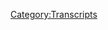 {{DEFAULTSORT:
    #_TRANSCRIPT_0072:August 9, 2017
}}{{Transcript
    | title         = [[72: August 9, 2017]]
    | caption       = [https://knowledgefight.libsyn.com/knowledge-fight-august-9-2017 Listen to this episode on Libsyn]
    | episodeNumber = [[72: August 9, 2017|72]]
    | length        = 01:41:53
}}

{{MessageBox
    | header     = Warning: Bot Generated Content
    | text       = This transcript was automatically generated by transcription software and likely contains many mistakes and misattributions. Please check the audio for definitive quotes, attribution, and context.
    | image      = N3yvass4myg91.webp
    | imagewidth = 50px
    | id         = warning
}}

{{TranscriptBlock
    | name      = Unknown Speaker
    | timestamp = 00:00:00.000
    | text      = Andy in Kansas you're on the air. Thanks for holding
}}

{{TranscriptBlock
    | name      = Unknown Speaker
    | timestamp = 00:00:03.839
    | text      = Hello Alex, I'm a person color I'm a huge fan. I love your work. I love you. Hey everybody welcome back to knowledge fight
}}

{{TranscriptBlock
    | name      = Unknown Speaker
    | timestamp = 00:00:09.519
    | text      = I'm Dan today. We're going doing things a little bit different
}}

{{TranscriptBlock
    | name      = Unknown Speaker
    | timestamp = 00:00:12.720
    | text      = This is a podcast where me generally and my friend Jordan sit down have a little bit of novelty beverage action and talk about
}}

{{TranscriptBlock
    | name      = Unknown Speaker
    | timestamp = 00:00:20.239
    | text      = Alex Jones however
}}

{{TranscriptBlock
    | name      = Unknown Speaker
    | timestamp = 00:00:21.620
    | text      = Jordan is currently on vacation in Iceland and so filling in as replacement Jordan one of my dear friends
}}

{{TranscriptBlock
    | name      = Unknown Speaker
    | timestamp = 00:00:27.640
    | text      = The hilarious madrigs hello everyone welcome. You've brought us a novelty beverage. I did you asked and I answered yes, we got
}}

{{TranscriptBlock
    | name      = Unknown Speaker
    | timestamp = 00:00:35.439
    | text      = Crush yes got orange crush powder singles to go well the problem was you mentioned soda, and I gave up soda years ago
}}

{{TranscriptBlock
    | name      = Unknown Speaker
    | timestamp = 00:00:42.659
    | text      = Yeah, that's correct, and I was like well
}}

{{TranscriptBlock
    | name      = Unknown Speaker
    | timestamp = 00:00:44.159
    | text      = I wonder if this shitty powdered soda will be good enough
}}

{{TranscriptBlock
    | name      = Unknown Speaker
    | timestamp = 00:00:46.840
    | text      = I meant to say it could be a soda or a juice or something like that
}}

{{TranscriptBlock
    | name      = Unknown Speaker
    | timestamp = 00:00:50.600
    | text      = But I fucked up in the text message. I live right next to a CVS
}}

{{TranscriptBlock
    | name      = Unknown Speaker
    | timestamp = 00:00:53.700
    | text      = I don't give it too much information, but I live next to a CVS, and I just was too lazy to leave my house today
}}

{{TranscriptBlock
    | name      = Unknown Speaker
    | timestamp = 00:00:58.280
    | text      = So well my lady friend went to the jewel which is also by our house. I've given away, too
}}

{{TranscriptBlock
    | name      = Unknown Speaker
    | timestamp = 00:01:02.520
    | text      = Yeah, in Chicago near a CVS and the jewel that's not narrowing it down at all no not at all
}}

{{TranscriptBlock
    | name      = Unknown Speaker
    | timestamp = 00:01:08.480
    | text      = But she happened to be going there
}}

{{TranscriptBlock
    | name      = Unknown Speaker
    | timestamp = 00:01:10.040
    | text      = I was like hey pick me up some weird sort of a beverage thing she got that well. That's good
}}

{{TranscriptBlock
    | name      = Unknown Speaker
    | timestamp = 00:01:13.799
    | text      = I mean we've never had a powdered beverage on the show and it's tastes good. Yeah, it's pretty good although
}}

{{TranscriptBlock
    | name      = Unknown Speaker
    | timestamp = 00:01:18.019
    | text      = We had to stir it with the powdered thing the thing the powder came in and I've noticed it don't fucking tell the people out
}}

{{TranscriptBlock
    | name      = Unknown Speaker
    | timestamp = 00:01:24.239
    | text      = There that I don't have spoons at the ready. I'm gonna guess you might have I just didn't ask you for one
}}

{{TranscriptBlock
    | name      = Unknown Speaker
    | timestamp = 00:01:28.200
    | text      = That's fair. So you told the people that but
}}

{{TranscriptBlock
    | name      = Unknown Speaker
    | timestamp = 00:01:31.079
    | text      = Projecting my thing is the if you don't drink it right away. It starts to like come back into like pieces. It settles
}}

{{TranscriptBlock
    | name      = Unknown Speaker
    | timestamp = 00:01:37.299
    | text      = Yeah, that's no good crush. Maybe we can check the crush leaves at the end and see what our future
}}

{{TranscriptBlock
    | name      = Unknown Speaker
    | timestamp = 00:01:42.239
    | text      = Oh, yes, I'm excited to do some
}}

{{TranscriptBlock
    | name      = Unknown Speaker
    | timestamp = 00:01:44.920
    | text      = Scrimmening, huh? Something like that screaming. Ah, that's all bullshit
}}

{{TranscriptBlock
    | name      = Unknown Speaker
    | timestamp = 00:01:48.760
    | text      = But what's not bullshit is how great I feel about our new donor
}}

{{TranscriptBlock
    | name      = Unknown Speaker
    | timestamp = 00:01:51.840
    | text      = Ladies and gentlemen like to give a shout out to our newest policy wonk what's going on out there Amy?
}}

{{TranscriptBlock
    | name      = Unknown Speaker
    | timestamp = 00:01:57.079
    | text      = I'm a policy wonk. Thank you for joining up. Good job, Amy. Yeah. Thank you
}}

{{TranscriptBlock
    | name      = Unknown Speaker
    | timestamp = 00:02:01.079
    | text      = If you'd like to become a policy wonk you can do so Oh by going to knowledge fight calm clicking the support the show button
}}

{{TranscriptBlock
    | name      = Unknown Speaker
    | timestamp = 00:02:07.480
    | text      = And you will be a policy wonk fantastic. You can also send me shut up money rings for you. Yeah, shut up. Don't try and poach
}}

{{TranscriptBlock
    | name      = Unknown Speaker
    | timestamp = 00:02:15.479
    | text      = My donator damn it. I just want money one person's ever give me money on that thing. I was it far out
}}

{{TranscriptBlock
    | name      = Unknown Speaker
    | timestamp = 00:02:20.159
    | text      = It was a no it was Chris R. Okay. Shout out Chris R
}}

{{TranscriptBlock
    | name      = Unknown Speaker
    | timestamp = 00:02:23.960
    | text      = Hey, so today we're going to be talking about the August 9th episode
}}

{{TranscriptBlock
    | name      = Unknown Speaker
    | timestamp = 00:02:29.419
    | text      = That was Wednesday of the Alex Jones show
}}

{{TranscriptBlock
    | name      = Unknown Speaker
    | timestamp = 00:02:32.060
    | text      = But before we do I wanted to set down and you know before we started recording
}}

{{TranscriptBlock
    | name      = Unknown Speaker
    | timestamp = 00:02:36.319
    | text      = You told me you don't know pretty much anything about Alex Jones. No, I mean I oddly enough right by my house
}}

{{TranscriptBlock
    | name      = Unknown Speaker
    | timestamp = 00:02:42.039
    | text      = There's an Infowars sticker on a pole. Well, I'm really giving out
}}

{{TranscriptBlock
    | name      = Unknown Speaker
    | timestamp = 00:02:47.400
    | text      = CVS yeah
}}

{{TranscriptBlock
    | name      = Unknown Speaker
    | timestamp = 00:02:48.879
    | text      = Infowars sticker. Yeah jewel. I did not put it up. There was a guy that I worked with
}}

{{TranscriptBlock
    | name      = Unknown Speaker
    | timestamp = 00:02:53.120
    | text      = I had my job that was a big fan of Alex Jones. Okay, he's sadly no longer with us, but not related to that
}}

{{TranscriptBlock
    | name      = Unknown Speaker
    | timestamp = 00:02:59.199
    | text      = I don't think I hope not could have been the globalists done got him could have been I think it was also mental illness but
}}

{{TranscriptBlock
    | name      = Unknown Speaker
    | timestamp = 00:03:04.840
    | text      = So I know a little bit through him and then just pop culture related and then through you sure sure
}}

{{TranscriptBlock
    | name      = Unknown Speaker
    | timestamp = 00:03:10.840
    | text      = I I spout a lot. Yeah of nonsense. I've listened to about 15 minutes of your pocket
}}

{{TranscriptBlock
    | name      = Unknown Speaker
    | timestamp = 00:03:15.719
    | text      = That's about all anyone ever really needs to listen to excited to listen. I'll listen to two hours of this one
}}

{{TranscriptBlock
    | name      = Unknown Speaker
    | timestamp = 00:03:20.080
    | text      = That's about 1 10th of an episode probably the 15 minutes. Sure. It's generally our rule of thumb
}}

{{TranscriptBlock
    | name      = Unknown Speaker
    | timestamp = 00:03:25.000
    | text      = Yeah, well, I'm excited to fill you in let you get to experience
}}

{{TranscriptBlock
    | name      = Unknown Speaker
    | timestamp = 00:03:29.759
    | text      = The rocky road that is Alex Jones this August 9th episode is pretty interesting
}}

{{TranscriptBlock
    | name      = Unknown Speaker
    | timestamp = 00:03:35.620
    | text      = I think that we've chosen a good one to throw you in the deep end of a kiddie pool
}}

{{TranscriptBlock
    | name      = Unknown Speaker
    | timestamp = 00:03:39.699
    | text      = Can I ask you a quick question about Jones? I can answer anything
}}

{{TranscriptBlock
    | name      = Unknown Speaker
    | timestamp = 00:03:42.300
    | text      = Well, cuz I'm fairly I feel pretty educated on news based stuff. Sure. Is that gonna help? No, no, no
}}

{{TranscriptBlock
    | name      = Unknown Speaker
    | timestamp = 00:03:49.819
    | text      = Maybe he was part of the spin of all the other stuff around the president or whatever
}}

{{TranscriptBlock
    | name      = Unknown Speaker
    | timestamp = 00:03:53.539
    | text      = He is but knowing the reality is not gonna help you here. Oh, yeah
}}

{{TranscriptBlock
    | name      = Unknown Speaker
    | timestamp = 00:03:57.860
    | text      = They might know some of the pieces though, right? Oh for sure
}}

{{TranscriptBlock
    | name      = Unknown Speaker
    | timestamp = 00:04:00.139
    | text      = I mean this episode is going to touch on the news that is broken in terms of the situation in North Korea
}}

{{TranscriptBlock
    | name      = Unknown Speaker
    | timestamp = 00:04:06.620
    | text      = The FBI raid on Pam Paul Manafort's house
}}

{{TranscriptBlock
    | name      = Unknown Speaker
    | timestamp = 00:04:10.099
    | text      = Those sorts of things are gonna come up but knowing the facts isn't going to give you context for what Alex is saying
}}

{{TranscriptBlock
    | name      = Unknown Speaker
    | timestamp = 00:04:15.939
    | text      = But I won't be surprised that my uncle Paul's house got raided. Yeah. No, that's that's should I have led with that?
}}

{{TranscriptBlock
    | name      = Unknown Speaker
    | timestamp = 00:04:21.500
    | text      = That my uncle's Paul man
}}

{{TranscriptBlock
    | name      = Unknown Speaker
    | timestamp = 00:04:23.500
    | text      = Probably yeah. No, so let's jump right in Alex is in a weird mood on this this August 9th episode
}}

{{TranscriptBlock
    | name      = Unknown Speaker
    | timestamp = 00:04:32.100
    | text      = because of the situation with North Korea the idea of
}}

{{TranscriptBlock
    | name      = Unknown Speaker
    | timestamp = 00:04:36.060
    | text      = Threatening a nuclear war or nuclear brinksmanship obviously is gonna put any parent in a weird headspace
}}

{{TranscriptBlock
    | name      = Unknown Speaker
    | timestamp = 00:04:41.420
    | text      = Okay, and so here's how he starts out his
}}

{{TranscriptBlock
    | name      = Unknown Speaker
    | timestamp = 00:04:45.620
    | text      = Exploration Merkel orders Trump calm down as North Korea crisis peaks over Guam threat
}}

{{TranscriptBlock
    | name      = Unknown Speaker
    | timestamp = 00:04:51.120
    | text      = See the media CNN all of them are
}}

{{TranscriptBlock
    | name      = Unknown Speaker
    | timestamp = 00:04:55.519
    | text      = Acting like it's Donald Trump's fault and I'm not here as an apologist to Donald Trump
}}

{{TranscriptBlock
    | name      = Unknown Speaker
    | timestamp = 00:05:01.319
    | text      = But North Korea is continually saying we're gonna have fire. We're gonna have death. We're gonna rain down destruction on you
}}

{{TranscriptBlock
    | name      = Unknown Speaker
    | timestamp = 00:05:07.199
    | text      = We're gonna kill you
}}

{{TranscriptBlock
    | name      = Unknown Speaker
    | timestamp = 00:05:07.939
    | text      = We're gonna turn the United States into a molten nuclear war zone and then Trump comes back with one little smidgen back of that back
}}

{{TranscriptBlock
    | name      = Unknown Speaker
    | timestamp = 00:05:15.759
    | text      = trying something new as he
}}

{{TranscriptBlock
    | name      = Unknown Speaker
    | timestamp = 00:05:18.019
    | text      = The Secretary of State pointed out and the media acts like he gave the nuclear weapons in North Korea
}}

{{TranscriptBlock
    | name      = Unknown Speaker
    | timestamp = 00:05:23.220
    | text      = So, uh, he's not an apologist. No, and he also has good music licensing
}}

{{TranscriptBlock
    | name      = Unknown Speaker
    | timestamp = 00:05:27.759
    | text      = I don't know how he has the rights to a lot of these songs
}}

{{TranscriptBlock
    | name      = Unknown Speaker
    | timestamp = 00:05:30.699
    | text      = Yeah, like there's a lot of artists who clearly would fucking hate him. Sure people like Moby the Beatles
}}

{{TranscriptBlock
    | name      = Unknown Speaker
    | timestamp = 00:05:36.420
    | text      = Yeah, I don't know what they're doing on there, but I don't know the rules on YouTube, but that does not seem appropriate
}}

{{TranscriptBlock
    | name      = Unknown Speaker
    | timestamp = 00:05:40.980
    | text      = I guess his website or what?
}}

{{TranscriptBlock
    | name      = Unknown Speaker
    | timestamp = 00:05:42.300
    | text      = He's got to have some sort of like package
}}

{{TranscriptBlock
    | name      = Unknown Speaker
    | timestamp = 00:05:44.300
    | text      = Contract with a one of those coming to the BMI and all that stuff got to be something like that
}}

{{TranscriptBlock
    | name      = Unknown Speaker
    | timestamp = 00:05:48.379
    | text      = He's making that kind of money. I have no idea what it is, but it seems very weird
}}

{{TranscriptBlock
    | name      = Unknown Speaker
    | timestamp = 00:05:51.579
    | text      = He even plays like Rage Against the Machine. Yeah
}}

{{TranscriptBlock
    | name      = Unknown Speaker
    | timestamp = 00:05:54.500
    | text      = That weirdly fits. Although it doesn't yeah. Yeah, so I like this because it's a nice basic
}}

{{TranscriptBlock
    | name      = Unknown Speaker
    | timestamp = 00:06:01.420
    | text      = Sort of thing. It's just Alex being like where why can't Trump do it?
}}

{{TranscriptBlock
    | name      = Unknown Speaker
    | timestamp = 00:06:06.100
    | text      = Why can't Trump do it? Kim Jong-un does it all the time. He threatens. Why can't Trump threaten me? We're not crazy people
}}

{{TranscriptBlock
    | name      = Unknown Speaker
    | timestamp = 00:06:12.160
    | text      = That's why because we're not petulant children. We're supposed to be the adults in this situation, right?
}}

{{TranscriptBlock
    | name      = Unknown Speaker
    | timestamp = 00:06:16.100
    | text      = Yeah, that's why that's a reasonable perspective on it
}}

{{TranscriptBlock
    | name      = Unknown Speaker
    | timestamp = 00:06:19.060
    | text      = And because like of course they always do that and the reason that there's a status quo is because we don't yes
}}

{{TranscriptBlock
    | name      = Unknown Speaker
    | timestamp = 00:06:25.819
    | text      = if how things get out of control is
}}

{{TranscriptBlock
    | name      = Unknown Speaker
    | timestamp = 00:06:28.660
    | text      = You can have a like a really stable situation with one crazy person and one sane person
}}

{{TranscriptBlock
    | name      = Unknown Speaker
    | timestamp = 00:06:33.500
    | text      = Yeah, but once the sane person starts acting crazy now, it's a disaster. I'll put this out there
}}

{{TranscriptBlock
    | name      = Unknown Speaker
    | timestamp = 00:06:38.540
    | text      = I do not want there to be war but if they do shoot at Guam, I'm excited to learn more about Guam
}}

{{TranscriptBlock
    | name      = Unknown Speaker
    | timestamp = 00:06:43.860
    | text      = I don't know much about it. It's a convenient excuse for education. Yeah, I would say read up now, okay
}}

{{TranscriptBlock
    | name      = Unknown Speaker
    | timestamp = 00:06:51.660
    | text      = Yeah, so this is going to this this idea of the potential nuclear war is going to kick Alex Jones off
}}

{{TranscriptBlock
    | name      = Unknown Speaker
    | timestamp = 00:07:00.060
    | text      = Into an incredibly fucked up rant that takes up about 10 minutes of the first hour of his show
}}

{{TranscriptBlock
    | name      = Unknown Speaker
    | timestamp = 00:07:06.720
    | text      = Oh boy, and I want to say this this next clip is about 12 minutes into the show
}}

{{TranscriptBlock
    | name      = Unknown Speaker
    | timestamp = 00:07:11.420
    | text      = And when he's going into this sort of stuff this early on the show, you know, we're good
}}

{{TranscriptBlock
    | name      = Unknown Speaker
    | timestamp = 00:07:17.939
    | text      = We're in for a treat. Okay. So here is Alex Jones talking about
}}

{{TranscriptBlock
    | name      = Unknown Speaker
    | timestamp = 00:07:23.060
    | text      = Humanity, I think I'm not entirely sure how to set this up, but you'll see I should probably get a live mic in here
}}

{{TranscriptBlock
    | name      = Unknown Speaker
    | timestamp = 00:07:29.620
    | text      = And just walk over to the world map
}}

{{TranscriptBlock
    | name      = Unknown Speaker
    | timestamp = 00:07:30.860
    | text      = I've got section by section here of the continents in the countries and point out the grand strategies
}}

{{TranscriptBlock
    | name      = Unknown Speaker
    | timestamp = 00:07:37.500
    | text      = He could a grand chessboard
}}

{{TranscriptBlock
    | name      = Unknown Speaker
    | timestamp = 00:07:40.220
    | text      = We're putting in a new studio with TV walls twice the size of what we've got in here so I can walk with
}}

{{TranscriptBlock
    | name      = Unknown Speaker
    | timestamp = 00:07:45.420
    | text      = PowerPoint and show people in daily briefings what we're dealing with
}}

{{TranscriptBlock
    | name      = Unknown Speaker
    | timestamp = 00:07:48.660
    | text      = He has been saying he's gonna build a new TV studio for about the last two years
}}

{{TranscriptBlock
    | name      = Unknown Speaker
    | timestamp = 00:07:53.259
    | text      = Yeah, and it is not materialized
}}

{{TranscriptBlock
    | name      = Unknown Speaker
    | timestamp = 00:07:55.339
    | text      = So but that's one of his new big things like making a million dollar studio and this whole idea of like
}}

{{TranscriptBlock
    | name      = Unknown Speaker
    | timestamp = 00:08:00.620
    | text      = I can go with laser pointers and point out that you couldn't do that
}}

{{TranscriptBlock
    | name      = Unknown Speaker
    | timestamp = 00:08:03.500
    | text      = If you wanted to do you just ramble more nonsense, but it would be a physical performance. Do you watch other news stuff?
}}

{{TranscriptBlock
    | name      = Unknown Speaker
    | timestamp = 00:08:09.660
    | text      = Some not it's not it's certainly not as much by volume as this
}}

{{TranscriptBlock
    | name      = Unknown Speaker
    | timestamp = 00:08:13.459
    | text      = Okay
}}

{{TranscriptBlock
    | name      = Unknown Speaker
    | timestamp = 00:08:13.860
    | text      = I cut the cord but I watch like they'll but just clips will pop up on my youtube shirt
}}

{{TranscriptBlock
    | name      = Unknown Speaker
    | timestamp = 00:08:17.339
    | text      = I'm and I I like Shep Smith from Fox News because he seems like the only sane person that's on that network
}}

{{TranscriptBlock
    | name      = Unknown Speaker
    | timestamp = 00:08:22.660
    | text      = Maybe Mike Wallace is good
}}

{{TranscriptBlock
    | name      = Unknown Speaker
    | timestamp = 00:08:24.060
    | text      = But in the background they have these giant iPads that are like the size of your wall
}}

{{TranscriptBlock
    | name      = Unknown Speaker
    | timestamp = 00:08:30.300
    | text      = Yet it just looks like an iPad and I'm like what that seems useless. You're just like fucking Minority Report. Please go back
}}

{{TranscriptBlock
    | name      = Unknown Speaker
    | timestamp = 00:08:37.139
    | text      = No, it's yeah
}}

{{TranscriptBlock
    | name      = Unknown Speaker
    | timestamp = 00:08:37.860
    | text      = It isn't saying the technological like bullshit that they're doing to try and distract you like remember when Wolf Blitzer had a fucking hologram
}}

{{TranscriptBlock
    | name      = Unknown Speaker
    | timestamp = 00:08:44.220
    | text      = On his show. Yeah, all this stuff is like we don't need this now go back to Cronkite days, right?
}}

{{TranscriptBlock
    | name      = Unknown Speaker
    | timestamp = 00:08:49.580
    | text      = Anyway, Alex Jones has not gotten to his point about humanity just yet
}}

{{TranscriptBlock
    | name      = Unknown Speaker
    | timestamp = 00:08:53.220
    | text      = We can properly go over this for folks because on screen and on the walls and all around us is the planet
}}

{{TranscriptBlock
    | name      = Unknown Speaker
    | timestamp = 00:09:00.059
    | text      = the ship we're on in deep space and
}}

{{TranscriptBlock
    | name      = Unknown Speaker
    | timestamp = 00:09:05.139
    | text      = We've got people running the ship that are pedophiles that are devil worshippers and that have handed out nuclear weapons to everybody
}}

{{TranscriptBlock
    | name      = Unknown Speaker
    | timestamp = 00:09:12.580
    | text      = but it's worse now their genetic engineering is
}}

{{TranscriptBlock
    | name      = Unknown Speaker
    | timestamp = 00:09:17.940
    | text      = Spreading
}}

{{TranscriptBlock
    | name      = Unknown Speaker
    | timestamp = 00:09:20.100
    | text      = And we're out here like like if we were a science fiction movie like some weapons colony some weapons test
}}

{{TranscriptBlock
    | name      = Unknown Speaker
    | timestamp = 00:09:27.460
    | text      = where
}}

{{TranscriptBlock
    | name      = Unknown Speaker
    | timestamp = 00:09:28.899
    | text      = Some dangerous species has been put out in a primitive form on a planet
}}

{{TranscriptBlock
    | name      = Unknown Speaker
    | timestamp = 00:09:33.620
    | text      = For somebody's entertainment to watch if we can survive and what we do once we get to this level
}}

{{TranscriptBlock
    | name      = Unknown Speaker
    | timestamp = 00:09:39.059
    | text      = We have an ancestral memory of technology all the legends all the information
}}

{{TranscriptBlock
    | name      = Unknown Speaker
    | timestamp = 00:09:44.019
    | text      = All the understanding the epigenetics. We know we've been in space. We know we're advanced
}}

{{TranscriptBlock
    | name      = Unknown Speaker
    | timestamp = 00:09:49.659
    | text      = Do we we know it's all just this memory that sticks there. We all know we can build we all know what we can do
}}

{{TranscriptBlock
    | name      = Unknown Speaker
    | timestamp = 00:09:55.820
    | text      = and
}}

{{TranscriptBlock
    | name      = Unknown Speaker
    | timestamp = 00:09:57.379
    | text      = Now we're sitting here
}}

{{TranscriptBlock
    | name      = Unknown Speaker
    | timestamp = 00:10:00.539
    | text      = On the face of this whole thing, I'll probably do it next segment. Thanks. That was quick. Well, thank you
}}

{{TranscriptBlock
    | name      = Unknown Speaker
    | timestamp = 00:10:07.179
    | text      = sitting here on this planet with this incredible potential of
}}

{{TranscriptBlock
    | name      = Unknown Speaker
    | timestamp = 00:10:11.220
    | text      = space colonies and life extension and unlimited cloning
}}

{{TranscriptBlock
    | name      = Unknown Speaker
    | timestamp = 00:10:16.740
    | text      = And we got people running things
}}

{{TranscriptBlock
    | name      = Unknown Speaker
    | timestamp = 00:10:19.220
    | text      = Kim Jong-un in charge
}}

{{TranscriptBlock
    | name      = Unknown Speaker
    | timestamp = 00:10:20.700
    | text      = So this is what I would like to say. I'm gonna brand this as the beginning of a meltdown
}}

{{TranscriptBlock
    | name      = Unknown Speaker
    | timestamp = 00:10:25.860
    | text      = Yeah, that's about to happen live on air, but I'd like to open the floor for questions because you looked confused
}}

{{TranscriptBlock
    | name      = Unknown Speaker
    | timestamp = 00:10:31.580
    | text      = Well, it's it's so weird to me because I don't have the background of him before he kind of jumped into politics, right?
}}

{{TranscriptBlock
    | name      = Unknown Speaker
    | timestamp = 00:10:37.940
    | text      = So it's so weird to meld the two like that
}}

{{TranscriptBlock
    | name      = Unknown Speaker
    | timestamp = 00:10:41.419
    | text      = He's still talking about the crazy in my opinion allegedly the crazy stuff that he has to say. Don't worry about it
}}

{{TranscriptBlock
    | name      = Unknown Speaker
    | timestamp = 00:10:47.460
    | text      = I don't know. I don't know what lawsuits are gonna happen, but that's not even the crazy stuff
}}

{{TranscriptBlock
    | name      = Unknown Speaker
    | timestamp = 00:10:51.460
    | text      = Like that he was into years ago. Okay years ago. There was like a lot of
}}

{{TranscriptBlock
    | name      = Unknown Speaker
    | timestamp = 00:10:55.840
    | text      = New world order stuff. There was a lot of 9-eleven stuff. Sure. I don't sandy hook sure
}}

{{TranscriptBlock
    | name      = Unknown Speaker
    | timestamp = 00:11:01.500
    | text      = Polit that's still even political conspiracy. Yeah, what did that hook off yet?
}}

{{TranscriptBlock
    | name      = Unknown Speaker
    | timestamp = 00:11:05.340
    | text      = Oh boy, it's real saying what he's getting into here is essentially like real
}}

{{TranscriptBlock
    | name      = Unknown Speaker
    | timestamp = 00:11:10.940
    | text      = Real bullshit pseudo science. It's bordering on ancient alien stuff. Well, that's what he's getting into here
}}

{{TranscriptBlock
    | name      = Unknown Speaker
    | timestamp = 00:11:18.419
    | text      = Humans have a memory of being off planet stuff like that. Like we used to be in the stars
}}

{{TranscriptBlock
    | name      = Unknown Speaker
    | timestamp = 00:11:24.259
    | text      = We used to be like traveling through space
}}

{{TranscriptBlock
    | name      = Unknown Speaker
    | timestamp = 00:11:26.860
    | text      = But all that memory has been erased by the globalists because they want us to think that we're a fallen people. Oh, okay
}}

{{TranscriptBlock
    | name      = Unknown Speaker
    | timestamp = 00:11:33.320
    | text      = Yeah, it also sounded like there's an episode of South Park, which is basically that whole thing. Yep
}}

{{TranscriptBlock
    | name      = Unknown Speaker
    | timestamp = 00:11:38.019
    | text      = Yeah, they were all a TV show the taco that shits ice cream
}}

{{TranscriptBlock
    | name      = Unknown Speaker
    | timestamp = 00:11:41.299
    | text      = Yeah, basically you you'll see a lot of stuff that is from pop culture pop up in his rhetoric. Okay, don't worry about that
}}

{{TranscriptBlock
    | name      = Unknown Speaker
    | timestamp = 00:11:48.519
    | text      = He references movies all the fucking time cool
}}

{{TranscriptBlock
    | name      = Unknown Speaker
    | timestamp = 00:11:51.580
    | text      = I I wish he would have been like it's like that South Park episode cuz he couldn't have been more clear. Yeah, that's
}}

{{TranscriptBlock
    | name      = Unknown Speaker
    | timestamp = 00:11:58.419
    | text      = So like I said, this is the beginning of a breakdown
}}

{{TranscriptBlock
    | name      = Unknown Speaker
    | timestamp = 00:12:01.340
    | text      = He has a little bit of a meltdown on air and he gets into what I I'm gonna just tell you it's it's a it's
}}

{{TranscriptBlock
    | name      = Unknown Speaker
    | timestamp = 00:12:07.860
    | text      = A bizarre rant. Yeah, and I have cut out nothing from it, but I have cut it into segments
}}

{{TranscriptBlock
    | name      = Unknown Speaker
    | timestamp = 00:12:14.259
    | text      = So, you know whenever a theme sort of switches in the rant
}}

{{TranscriptBlock
    | name      = Unknown Speaker
    | timestamp = 00:12:18.059
    | text      = I've I've made a cut but I've cut nothing else out. I have not changed the context of this at all
}}

{{TranscriptBlock
    | name      = Unknown Speaker
    | timestamp = 00:12:23.379
    | text      = So you said earlier that you think that this rant is because he has children
}}

{{TranscriptBlock
    | name      = Unknown Speaker
    | timestamp = 00:12:27.220
    | text      = No
}}

{{TranscriptBlock
    | name      = Unknown Speaker
    | timestamp = 00:12:27.720
    | text      = I think that the he would like to present it as like the nuclear threat is scarier for him because he has children
}}

{{TranscriptBlock
    | name      = Unknown Speaker
    | timestamp = 00:12:33.820
    | text      = Okay, he does bring that up. Like I'm a father. I don't want to I don't want nuclear war that sort of thing
}}

{{TranscriptBlock
    | name      = Unknown Speaker
    | timestamp = 00:12:38.500
    | text      = He's based out of Texas Austin, Texas occupied, Texas
}}

{{TranscriptBlock
    | name      = Unknown Speaker
    | timestamp = 00:12:42.100
    | text      = I mean right now just with North Korea
}}

{{TranscriptBlock
    | name      = Unknown Speaker
    | timestamp = 00:12:43.899
    | text      = He is fine like Texas isn't gonna get hit by a nuclear bomb any time in theory
}}

{{TranscriptBlock
    | name      = Unknown Speaker
    | timestamp = 00:12:48.820
    | text      = They could hit Austin in theory. Okay, then if you listen to Alex, I'm not sure if that's true, but I know Jim Jim
}}

{{TranscriptBlock
    | name      = Unknown Speaker
    | timestamp = 00:12:55.820
    | text      = Kim jong-un hates South by Southwest. Oh totally. I think it's sold out. He was it was fine
}}

{{TranscriptBlock
    | name      = Unknown Speaker
    | timestamp = 00:13:00.899
    | text      = It was just a music festival. Yeah, it's all the art stuff. Yeah, so much fucking comedy ridiculous. Yeah, I agree
}}

{{TranscriptBlock
    | name      = Unknown Speaker
    | timestamp = 00:13:06.779
    | text      = I don't want to see Matt bronger anymore
}}

{{TranscriptBlock
    | name      = Unknown Speaker
    | timestamp = 00:13:10.580
    | text      = Yeah, I think I don't I don't know what the truth and what the rumors are about their actual
}}

{{TranscriptBlock
    | name      = Unknown Speaker
    | timestamp = 00:13:17.460
    | text      = You know range but they could actually hit but Alex thinks that they can hit Austin they can hit Chicago
}}

{{TranscriptBlock
    | name      = Unknown Speaker
    | timestamp = 00:13:22.539
    | text      = He basically thinks they can hit the entire United States. Oh shit
}}

{{TranscriptBlock
    | name      = Unknown Speaker
    | timestamp = 00:13:25.659
    | text      = So he's pretty scared and it leads pretty strongly into this rant. So let's let's jump into this
}}

{{TranscriptBlock
    | name      = Unknown Speaker
    | timestamp = 00:13:32.740
    | text      = we're being killed by whatever it is in charge and
}}

{{TranscriptBlock
    | name      = Unknown Speaker
    | timestamp = 00:13:39.139
    | text      = Manipulating and the thing in charge wants us to take microchips to buy and sell it's now on the news is building a worldwide AI
}}

{{TranscriptBlock
    | name      = Unknown Speaker
    | timestamp = 00:13:47.100
    | text      = System of computers that will project its three-dimensional image
}}

{{TranscriptBlock
    | name      = Unknown Speaker
    | timestamp = 00:13:51.700
    | text      = into
}}

{{TranscriptBlock
    | name      = Unknown Speaker
    | timestamp = 00:13:53.700
    | text      = The seats of power into the shopping malls into the town squares
}}

{{TranscriptBlock
    | name      = Unknown Speaker
    | timestamp = 00:14:01.419
    | text      = Worship the air. I don't know if you're on summit
}}

{{TranscriptBlock
    | name      = Unknown Speaker
    | timestamp = 00:14:03.539
    | text      = Yeah, what's up? He was just bragging about spending millions of dollars to have this great technology studio now he's bothered by technology
}}

{{TranscriptBlock
    | name      = Unknown Speaker
    | timestamp = 00:14:10.179
    | text      = He's bothered by the idea of AI being in control of everything certainly but okay
}}

{{TranscriptBlock
    | name      = Unknown Speaker
    | timestamp = 00:14:15.080
    | text      = I do see where you're coming from
}}

{{TranscriptBlock
    | name      = Unknown Speaker
    | timestamp = 00:14:16.860
    | text      = Yeah
}}

{{TranscriptBlock
    | name      = Unknown Speaker
    | timestamp = 00:14:17.379
    | text      = One of the things that me and Jordan have realized is that like arguments that sort of hinge on
}}

{{TranscriptBlock
    | name      = Unknown Speaker
    | timestamp = 00:14:22.179
    | text      = Hypocrisy are a little bit useless. Yeah, just because like no I see people on the right and especially Alex's version of the right
}}

{{TranscriptBlock
    | name      = Unknown Speaker
    | timestamp = 00:14:29.139
    | text      = They don't give a shit about being like spoiler alert
}}

{{TranscriptBlock
    | name      = Unknown Speaker
    | timestamp = 00:14:32.539
    | text      = He's going to advocate later in this episode for regime change in North Korea
}}

{{TranscriptBlock
    | name      = Unknown Speaker
    | timestamp = 00:14:37.019
    | text      = Oh meanwhile, he complains about how you know, the globalists
}}

{{TranscriptBlock
    | name      = Unknown Speaker
    | timestamp = 00:14:41.960
    | text      = Committed regime change in China and it's led us to the chai comms taking over and stuff like that
}}

{{TranscriptBlock
    | name      = Unknown Speaker
    | timestamp = 00:14:47.299
    | text      = It's like what do you where is your base? Where's your moral base in terms of oh, it's fine
}}

{{TranscriptBlock
    | name      = Unknown Speaker
    | timestamp = 00:14:52.179
    | text      = As long as the globalists aren't doing it
}}

{{TranscriptBlock
    | name      = Unknown Speaker
    | timestamp = 00:14:53.820
    | text      = he's also praying on the fears that like people that went to my church had in like the 80s and 90s about like the
}}

{{TranscriptBlock
    | name      = Unknown Speaker
    | timestamp = 00:15:01.100
    | text      = Chips in your hands and all that kind. Oh, yeah, that's been around forever. Oh, yeah fucking write a new song
}}

{{TranscriptBlock
    | name      = Unknown Speaker
    | timestamp = 00:15:06.179
    | text      = He's been saying it for 20 years. Yeah. Yeah, because that is the fear that is the the Antichrist
}}

{{TranscriptBlock
    | name      = Unknown Speaker
    | timestamp = 00:15:11.700
    | text      = It's just that interpreting revelation being the mark of the beast that's need for buying and selling
}}

{{TranscriptBlock
    | name      = Unknown Speaker
    | timestamp = 00:15:17.539
    | text      = It's like listening to Jack Van Impe. I don't know if you know. Oh, I do. Yeah, I'm in his wife Rex Ella Rex Ella
}}

{{TranscriptBlock
    | name      = Unknown Speaker
    | timestamp = 00:15:24.820
    | text      = My dad used to love Jack
}}

{{TranscriptBlock
    | name      = Unknown Speaker
    | timestamp = 00:15:26.980
    | text      = We we would watch it late night. I hated it
}}

{{TranscriptBlock
    | name      = Unknown Speaker
    | timestamp = 00:15:30.500
    | text      = But there was a Christmas episode where the announcer played the trumpet and I loved it the guy who looked like Ricardo Montalban
}}

{{TranscriptBlock
    | name      = Unknown Speaker
    | timestamp = 00:15:36.740
    | text      = That's right, Rex Ella
}}

{{TranscriptBlock
    | name      = Unknown Speaker
    | timestamp = 00:15:38.740
    | text      = Guys, if you've never received Jack Van Impe- what was his ministry called?
}}

{{TranscriptBlock
    | name      = Unknown Speaker
    | timestamp = 00:15:44.179
    | text      = JVP Jack Van Impe Productions. Yeah, check it out. I'm sure it's on YouTube
}}

{{TranscriptBlock
    | name      = Unknown Speaker
    | timestamp = 00:15:48.220
    | text      = I'm sure they've got a robust social presence social networking presence. All right, here we go back to the rant.
}}

{{TranscriptBlock
    | name      = Unknown Speaker
    | timestamp = 00:15:54.580
    | text      = Because it's gonna know and we're gonna order something from Amazon before we do and it's gonna know where we're gonna get cancer before
}}

{{TranscriptBlock
    | name      = Unknown Speaker
    | timestamp = 00:16:00.620
    | text      = We do and it's going to save us, but we have to give up our humanity to be saved
}}

{{TranscriptBlock
    | name      = Unknown Speaker
    | timestamp = 00:16:05.620
    | text      = We have to give up our humanity to have a baby, but it won't be a baby
}}

{{TranscriptBlock
    | name      = Unknown Speaker
    | timestamp = 00:16:12.019
    | text      = It'll be a new humanoid with five daddies or five mommies because you can't have a human
}}

{{TranscriptBlock
    | name      = Unknown Speaker
    | timestamp = 00:16:19.259
    | text      = In this new system it can only be humanoid
}}

{{TranscriptBlock
    | name      = Unknown Speaker
    | timestamp = 00:16:22.779
    | text      = The crime will be being male. The crime will be female. The crime will be male and female in union
}}

{{TranscriptBlock
    | name      = Unknown Speaker
    | timestamp = 00:16:30.059
    | text      = They sold you on the sexual revolution in the free love of men and women and then once they had you there
}}

{{TranscriptBlock
    | name      = Unknown Speaker
    | timestamp = 00:16:35.419
    | text      = By successive approximation, they walk you into the gates of hell
}}

{{TranscriptBlock
    | name      = Unknown Speaker
    | timestamp = 00:16:41.580
    | text      = Those bastards I've been having free love my whole life. Well, you weren't around in the 60s
}}

{{TranscriptBlock
    | name      = Unknown Speaker
    | timestamp = 00:16:47.539
    | text      = But that that's just a you know, fear of gays and fear of trans people put into slightly different language
}}

{{TranscriptBlock
    | name      = Unknown Speaker
    | timestamp = 00:16:54.139
    | text      = I went in the bathroom the other day and there was someone else there was a lady in the stall next to me and it
}}

{{TranscriptBlock
    | name      = Unknown Speaker
    | timestamp = 00:16:59.379
    | text      = In no way affected me. Whoa. Yeah, that's crazy. No. Wow, you are fucking you
}}

{{TranscriptBlock
    | name      = Unknown Speaker
    | timestamp = 00:17:04.900
    | text      = You are so deep down this globalist rabbit hole. Cheers. You have been brainwashed and then there will be no babies
}}

{{TranscriptBlock
    | name      = Unknown Speaker
    | timestamp = 00:17:12.660
    | text      = Well, no humanoid babies will be there, right?
}}

{{TranscriptBlock
    | name      = Unknown Speaker
    | timestamp = 00:17:15.940
    | text      = But I thought he was saying that in the future the great thing that's gonna come is unlimited cloning
}}

{{TranscriptBlock
    | name      = Unknown Speaker
    | timestamp = 00:17:21.140
    | text      = Yes, of course
}}

{{TranscriptBlock
    | name      = Unknown Speaker
    | timestamp = 00:17:22.579
    | text      = Unlike the limited clone that we have now, right? Yeah, he's he's hung up on this idea that like the globalists want to
}}

{{TranscriptBlock
    | name      = Unknown Speaker
    | timestamp = 00:17:29.339
    | text      = Make male and female bad and that's why they're creating like
}}

{{TranscriptBlock
    | name      = Unknown Speaker
    | timestamp = 00:17:33.839
    | text      = Oh, they he believes that they're making people want to be trans by tricking them when they're children
}}

{{TranscriptBlock
    | name      = Unknown Speaker
    | timestamp = 00:17:40.359
    | text      = Oh and stuff like that. Okay, so he he's he's off on some some wild shit
}}

{{TranscriptBlock
    | name      = Unknown Speaker
    | timestamp = 00:17:45.559
    | text      = I feel like this is just rhetoric from someone who's constantly online
}}

{{TranscriptBlock
    | name      = Unknown Speaker
    | timestamp = 00:17:49.599
    | text      = Like you can't live a real life and just like think that this is possibility
}}

{{TranscriptBlock
    | name      = Unknown Speaker
    | timestamp = 00:17:53.720
    | text      = Well, it's rhetoric from someone who gets most of their information from like reddit
}}

{{TranscriptBlock
    | name      = Unknown Speaker
    | timestamp = 00:17:58.640
    | text      = Yeah
}}

{{TranscriptBlock
    | name      = Unknown Speaker
    | timestamp = 00:17:59.000
    | text      = I think that a lot of his his scoops and his anonymous sources are reddit posts and 4chan stuff and shit like that
}}

{{TranscriptBlock
    | name      = Unknown Speaker
    | timestamp = 00:18:06.720
    | text      = So I think it does I think it informs him a lot
}}

{{TranscriptBlock
    | name      = Unknown Speaker
    | timestamp = 00:18:10.640
    | text      = But then at the same time I think he is aware that that's who his audience is too. So, you know people who are
}}

{{TranscriptBlock
    | name      = Unknown Speaker
    | timestamp = 00:18:16.839
    | text      = Caught up in the the fears of of our current time. Okay, if you will
}}

{{TranscriptBlock
    | name      = Unknown Speaker
    | timestamp = 00:18:22.279
    | text      = I'm a little worried going into this show because I've I'm not a huge fan
}}

{{TranscriptBlock
    | name      = Unknown Speaker
    | timestamp = 00:18:26.259
    | text      = I don't donate money, but I tend to watch the clips of the young Turks
}}

{{TranscriptBlock
    | name      = Unknown Speaker
    | timestamp = 00:18:30.039
    | text      = and my fear was coming in was like that the sink jink fella was gonna be like the
}}

{{TranscriptBlock
    | name      = Unknown Speaker
    | timestamp = 00:18:35.000
    | text      = progressive version of Alex Jones or like our friend Joe Fernandez says like they're like the
}}

{{TranscriptBlock
    | name      = Unknown Speaker
    | timestamp = 00:18:40.559
    | text      = progressive Fox News
}}

{{TranscriptBlock
    | name      = Unknown Speaker
    | timestamp = 00:18:41.980
    | text      = But now that I've heard the first 10 minutes of this
}}

{{TranscriptBlock
    | name      = Unknown Speaker
    | timestamp = 00:18:45.759
    | text      = I feel safe. I'm fine
}}

{{TranscriptBlock
    | name      = Unknown Speaker
    | timestamp = 00:18:47.519
    | text      = We we wrestle with this a bunch to like the idea of like is there a left version of Alex Jones?
}}

{{TranscriptBlock
    | name      = Unknown Speaker
    | timestamp = 00:18:53.160
    | text      = Yeah, and the closest we can come is kind of Keith Olbermann
}}

{{TranscriptBlock
    | name      = Unknown Speaker
    | timestamp = 00:18:56.559
    | text      = Okay, but he's not as crazy, but he is unhinged in his performance. Yeah, he screams a bunch
}}

{{TranscriptBlock
    | name      = Unknown Speaker
    | timestamp = 00:19:03.640
    | text      = He has dubious sources and the way he talks is very similar to episodes of ancient aliens
}}

{{TranscriptBlock
    | name      = Unknown Speaker
    | timestamp = 00:19:09.759
    | text      = Where it's like he talks in a way like he's not actually saying anything. Yeah, it could be the trunk
}}

{{TranscriptBlock
    | name      = Unknown Speaker
    | timestamp = 00:19:15.079
    | text      = Yeah, I've noticed that in the last few times. Is it the case? Yeah. Yeah, and that's not great
}}

{{TranscriptBlock
    | name      = Unknown Speaker
    | timestamp = 00:19:20.000
    | text      = But there is no like there's no one like this anywhere. There's no one like Alex Jones except for
}}

{{TranscriptBlock
    | name      = Unknown Speaker
    | timestamp = 00:19:27.759
    | text      = Possibly in like a snake-charming church. Oh
}}

{{TranscriptBlock
    | name      = Unknown Speaker
    | timestamp = 00:19:30.920
    | text      = Someone like him in Appalachia. Yeah, those people that would come into the Hardee's
}}

{{TranscriptBlock
    | name      = Unknown Speaker
    | timestamp = 00:19:35.579
    | text      = I worked at at 930 on a Sunday night and not clean up after themselves. Very rude those sons of bitches
}}

{{TranscriptBlock
    | name      = Unknown Speaker
    | timestamp = 00:19:40.359
    | text      = Yeah, so this rant goes on. It's not just about the sexual revolution leading us from a dudes and ladies
}}

{{TranscriptBlock
    | name      = Unknown Speaker
    | timestamp = 00:19:49.319
    | text      = Fucking hey, how about about we you know?
}}

{{TranscriptBlock
    | name      = Unknown Speaker
    | timestamp = 00:19:53.759
    | text      = Trick you into what are they turn like dudes are turning into ladies ladies are turning into dudes
}}

{{TranscriptBlock
    | name      = Unknown Speaker
    | timestamp = 00:19:58.519
    | text      = But it's not like they're turning into a third sex or something, right? Oh
}}

{{TranscriptBlock
    | name      = Unknown Speaker
    | timestamp = 00:20:02.599
    | text      = Look, am I wrong on that? I don't want to sound old but well, I mean there's a much bigger thing afoot
}}

{{TranscriptBlock
    | name      = Unknown Speaker
    | timestamp = 00:20:09.660
    | text      = Okay, cuz there is there are it's not binary
}}

{{TranscriptBlock
    | name      = Unknown Speaker
    | timestamp = 00:20:13.099
    | text      = There's not just two genders and you switch, you know
}}

{{TranscriptBlock
    | name      = Unknown Speaker
    | timestamp = 00:20:15.859
    | text      = Someone switches to the one that they feel they are. I mean, I guess that is the case in sometimes
}}

{{TranscriptBlock
    | name      = Unknown Speaker
    | timestamp = 00:20:22.819
    | text      = But there's intersex folk. There's there's a whole range of identities that are available to people
}}

{{TranscriptBlock
    | name      = Unknown Speaker
    | timestamp = 00:20:29.619
    | text      = And Alex is very threatened by that
}}

{{TranscriptBlock
    | name      = Unknown Speaker
    | timestamp = 00:20:32.180
    | text      = I always just thought like there were some days where Matt wants to watch beaches and there's some days where Matt wants to watch
}}

{{TranscriptBlock
    | name      = Unknown Speaker
    | timestamp = 00:20:37.259
    | text      = Predator like I just figured that's how you're being incredibly reductive. That's you have a feminine side. I'm having fun
}}

{{TranscriptBlock
    | name      = Unknown Speaker
    | timestamp = 00:20:44.420
    | text      = All right, let's get back fun
}}

{{TranscriptBlock
    | name      = Unknown Speaker
    | timestamp = 00:20:45.619
    | text      = And let's get back to this rant using the weapon of the open free society using the fact that we don't want to hurt anybody's
}}

{{TranscriptBlock
    | name      = Unknown Speaker
    | timestamp = 00:20:51.819
    | text      = Feelings they can successfully
}}

{{TranscriptBlock
    | name      = Unknown Speaker
    | timestamp = 00:20:54.220
    | text      = Walk us into total genetic and cultural and species doom
}}

{{TranscriptBlock
    | name      = Unknown Speaker
    | timestamp = 00:21:02.299
    | text      = Do is not reserved
}}

{{TranscriptBlock
    | name      = Unknown Speaker
    | timestamp = 00:21:04.299
    | text      = Third
}}

{{TranscriptBlock
    | name      = Unknown Speaker
    | timestamp = 00:21:06.859
    | text      = For just the humans
}}

{{TranscriptBlock
    | name      = Unknown Speaker
    | timestamp = 00:21:09.900
    | text      = Everything will be defiled everything will be twisted
}}

{{TranscriptBlock
    | name      = Unknown Speaker
    | timestamp = 00:21:13.819
    | text      = Everything will be mixed. Everything will be deformed. Everything will be made hideous and crying out
}}

{{TranscriptBlock
    | name      = Unknown Speaker
    | timestamp = 00:21:22.339
    | text      = for destruction
}}

{{TranscriptBlock
    | name      = Unknown Speaker
    | timestamp = 00:21:26.299
    | text      = Before the force is allowed to finally kill everything on the planet
}}

{{TranscriptBlock
    | name      = Unknown Speaker
    | timestamp = 00:21:30.680
    | text      = But because of free will the life must be turned upside down and must beg for its
}}

{{TranscriptBlock
    | name      = Unknown Speaker
    | timestamp = 00:21:38.359
    | text      = delivery into death
}}

{{TranscriptBlock
    | name      = Unknown Speaker
    | timestamp = 00:21:43.720
    | text      = But it will never get that far
}}

{{TranscriptBlock
    | name      = Unknown Speaker
    | timestamp = 00:21:48.039
    | text      = Because God will spare flesh but if God didn't intervene there would be no flesh spared what you look very confused
}}

{{TranscriptBlock
    | name      = Unknown Speaker
    | timestamp = 00:21:54.759
    | text      = So now is he's religious. Oh, he's very religious. This whole rant is about God
}}

{{TranscriptBlock
    | name      = Unknown Speaker
    | timestamp = 00:22:00.119
    | text      = Yeah, but it's about God being the only answer against the the globalists in the New World Order
}}

{{TranscriptBlock
    | name      = Unknown Speaker
    | timestamp = 00:22:05.319
    | text      = I feel like if I were about to start a heavy metal band like that, you didn't realize I didn't know
}}

{{TranscriptBlock
    | name      = Unknown Speaker
    | timestamp = 00:22:10.839
    | text      = I didn't know it doesn't make sense for all the other stuff that he says
}}

{{TranscriptBlock
    | name      = Unknown Speaker
    | timestamp = 00:22:14.640
    | text      = But if I was gonna start like a heavy metal bands
}}

{{TranscriptBlock
    | name      = Unknown Speaker
    | timestamp = 00:22:16.880
    | text      = I would put clips of him talking before my songs cuz it's just fucking nonsense do
}}

{{TranscriptBlock
    | name      = Unknown Speaker
    | timestamp = 00:22:23.319
    | text      = That's crazy
}}

{{TranscriptBlock
    | name      = Unknown Speaker
    | timestamp = 00:22:25.319
    | text      = But I get it he's a talented broadcaster like that's it's like listening to Rush Limbaugh or something where you're like
}}

{{TranscriptBlock
    | name      = Unknown Speaker
    | timestamp = 00:22:31.640
    | text      = I don't agree with him, but he's at least good at this. It does get old after a little while
}}

{{TranscriptBlock
    | name      = Unknown Speaker
    | timestamp = 00:22:35.839
    | text      = Okay, if you listen to it as much as I do or you start to get fed up with the tricks
}}

{{TranscriptBlock
    | name      = Unknown Speaker
    | timestamp = 00:22:41.000
    | text      = Is that why Jordan took a vacation? He's like, I can't
}}

{{TranscriptBlock
    | name      = Unknown Speaker
    | timestamp = 00:22:43.880
    | text      = Gotta get away from this shit. Yeah. No, thankfully. He doesn't have to listen to nearly as much as I do to make this show
}}

{{TranscriptBlock
    | name      = Unknown Speaker
    | timestamp = 00:22:49.079
    | text      = Yeah, but yeah, I mean our first episode that was one of the two things
}}

{{TranscriptBlock
    | name      = Unknown Speaker
    | timestamp = 00:22:53.559
    | text      = We wanted to make clear off the bat one is that we don't want Alex Jones kicked off the air
}}

{{TranscriptBlock
    | name      = Unknown Speaker
    | timestamp = 00:22:59.039
    | text      = That's not our agenda
}}

{{TranscriptBlock
    | name      = Unknown Speaker
    | timestamp = 00:23:00.200
    | text      = We are just trying to document how much of a bigot and a liar he is
}}

{{TranscriptBlock
    | name      = Unknown Speaker
    | timestamp = 00:23:04.240
    | text      = And then the other thing is that say what you want about him. He has a lot of skills
}}

{{TranscriptBlock
    | name      = Unknown Speaker
    | timestamp = 00:23:08.920
    | text      = Yeah, the ability to just freestyle rap this shit for like 20 minutes
}}

{{TranscriptBlock
    | name      = Unknown Speaker
    | timestamp = 00:23:14.720
    | text      = It's unbelievable. It's pastoral in a way. I don't know
}}

{{TranscriptBlock
    | name      = Unknown Speaker
    | timestamp = 00:23:18.319
    | text      = Yeah minister like yeah, and that's why he's getting it. He's getting the spirit in him basically
}}

{{TranscriptBlock
    | name      = Unknown Speaker
    | timestamp = 00:23:25.400
    | text      = and now he's revealed in the middle of this rant that you know, God's got to spare some of that flesh and
}}

{{TranscriptBlock
    | name      = Unknown Speaker
    | timestamp = 00:23:31.839
    | text      = Now we take a turn towards the very religious
}}

{{TranscriptBlock
    | name      = Unknown Speaker
    | timestamp = 00:23:35.680
    | text      = Is he also the guy that thinks that old Walmart's are being turned into detention camps now, hold on him. That's very calm
}}

{{TranscriptBlock
    | name      = Unknown Speaker
    | timestamp = 00:23:41.559
    | text      = Oh, no, do you believe that as well? No, okay
}}

{{TranscriptBlock
    | name      = Unknown Speaker
    | timestamp = 00:23:43.900
    | text      = It's complicated though because Alex did talk about that stuff. Yeah, Jade helm 15 back in back in 2015
}}

{{TranscriptBlock
    | name      = Unknown Speaker
    | timestamp = 00:23:52.000
    | text      = Okay, but he denies
}}

{{TranscriptBlock
    | name      = Unknown Speaker
    | timestamp = 00:23:54.319
    | text      = That he thought it was a government takeover and I can find no real evidence that he's lying about that
}}

{{TranscriptBlock
    | name      = Unknown Speaker
    | timestamp = 00:24:01.720
    | text      = He said it was just trying to psych the public out and get them ready for the eventual military takeover
}}

{{TranscriptBlock
    | name      = Unknown Speaker
    | timestamp = 00:24:08.119
    | text      = Okay, it's like psyops basically but on one episode some guy did call in and say that he saw some you armed UN people
}}

{{TranscriptBlock
    | name      = Unknown Speaker
    | timestamp = 00:24:15.680
    | text      = in a Walmart and
}}

{{TranscriptBlock
    | name      = Unknown Speaker
    | timestamp = 00:24:17.799
    | text      = That he got his cell phone taken away for taking a picture and Alex is like I'm flying out tomorrow
}}

{{TranscriptBlock
    | name      = Unknown Speaker
    | timestamp = 00:24:23.400
    | text      = He kind of believed that that was what was going on. Okay, he's he's like half there half not
}}

{{TranscriptBlock
    | name      = Unknown Speaker
    | timestamp = 00:24:28.720
    | text      = Yeah, but he definitely said Sandy Hook was fake. He definitely thinks that almost all mass shootings
}}

{{TranscriptBlock
    | name      = Unknown Speaker
    | timestamp = 00:24:34.680
    | text      = That the victims aren't white or are fake
}}

{{TranscriptBlock
    | name      = Unknown Speaker
    | timestamp = 00:24:39.440
    | text      = Yeah, it's he's a very bigoted white white identity type guy
}}

{{TranscriptBlock
    | name      = Unknown Speaker
    | timestamp = 00:24:44.680
    | text      = What do you think happens to our country now that there's literally like each side or whatever you believe on?
}}

{{TranscriptBlock
    | name      = Unknown Speaker
    | timestamp = 00:24:50.640
    | text      = There's an option for you to go with you mean the sort of like denial of truth
}}

{{TranscriptBlock
    | name      = Unknown Speaker
    | timestamp = 00:24:54.599
    | text      = Yeah
}}

{{TranscriptBlock
    | name      = Unknown Speaker
    | timestamp = 00:24:54.880
    | text      = you can easily just you can follow the path that you want to believe in instead of having to be faced with the truth or
}}

{{TranscriptBlock
    | name      = Unknown Speaker
    | timestamp = 00:25:00.640
    | text      = With other people's truth. Well, I think it ultimately leads to confrontation. I hope that the confrontation can be peaceful and fact-based
}}

{{TranscriptBlock
    | name      = Unknown Speaker
    | timestamp = 00:25:08.839
    | text      = Conversational I know
}}

{{TranscriptBlock
    | name      = Unknown Speaker
    | timestamp = 00:25:11.000
    | text      = It's going to end up with militias and shit
}}

{{TranscriptBlock
    | name      = Unknown Speaker
    | timestamp = 00:25:13.680
    | text      = Okay, it's I don't see any way that this doesn't like is it doesn't matter what happens with Trump really?
}}

{{TranscriptBlock
    | name      = Unknown Speaker
    | timestamp = 00:25:19.480
    | text      = I mean it does in the world stage like if he fucking nukes somebody sure
}}

{{TranscriptBlock
    | name      = Unknown Speaker
    | timestamp = 00:25:23.359
    | text      = That's a problem, but in terms of our country's stability
}}

{{TranscriptBlock
    | name      = Unknown Speaker
    | timestamp = 00:25:26.400
    | text      = I mean, he doesn't matter in the sense that even if he's impeached we still got a big problem on our hands
}}

{{TranscriptBlock
    | name      = Unknown Speaker
    | timestamp = 00:25:31.640
    | text      = Yeah, this alt-right white nationalist
}}

{{TranscriptBlock
    | name      = Unknown Speaker
    | timestamp = 00:25:35.440
    | text      = Fringe that has been empowered and emboldened is not going to just go away
}}

{{TranscriptBlock
    | name      = Unknown Speaker
    | timestamp = 00:25:41.039
    | text      = Huh? I'm just glad I'm a white male that didn't graduate college. You're right in their demo. I'm perfect. Yeah, you got camouflage
}}

{{TranscriptBlock
    | name      = Unknown Speaker
    | timestamp = 00:25:47.880
    | text      = I guess I write some new stand-up. I
}}

{{TranscriptBlock
    | name      = Unknown Speaker
    | timestamp = 00:25:49.880
    | text      = I can't imagine it would be difficult. No, the very very easy headspace to get into
}}

{{TranscriptBlock
    | name      = Unknown Speaker
    | timestamp = 00:25:55.559
    | text      = What if I did my normal crowd work stuff, but it was all about alt-right shit
}}

{{TranscriptBlock
    | name      = Unknown Speaker
    | timestamp = 00:25:58.880
    | text      = Just say that fucking people who aren't straight white dudes are dumb. They love it. Damn it
}}

{{TranscriptBlock
    | name      = Unknown Speaker
    | timestamp = 00:26:03.519
    | text      = They just find a way to make that funny, man
}}

{{TranscriptBlock
    | name      = Unknown Speaker
    | timestamp = 00:26:06.880
    | text      = I'll see you later
}}

{{TranscriptBlock
    | name      = Unknown Speaker
    | timestamp = 00:26:08.559
    | text      = All right. Here's the next part of the rant. You're gonna look back on these days as happy days
}}

{{TranscriptBlock
    | name      = Unknown Speaker
    | timestamp = 00:26:14.000
    | text      = halcyon azure skies
}}

{{TranscriptBlock
    | name      = Unknown Speaker
    | timestamp = 00:26:16.160
    | text      = You're gonna look back on this time
}}

{{TranscriptBlock
    | name      = Unknown Speaker
    | timestamp = 00:26:23.839
    | text      = Screwing around playing your video games not fulfilling your destiny not feeling fulfilled
}}

{{TranscriptBlock
    | name      = Unknown Speaker
    | timestamp = 00:26:34.039
    | text      = You're gonna look back and you're going to beg on your knees to God
}}

{{TranscriptBlock
    | name      = Unknown Speaker
    | timestamp = 00:26:38.480
    | text      = That you never would have done the things you did those of you that serve this but you're gonna realize you don't
}}

{{TranscriptBlock
    | name      = Unknown Speaker
    | timestamp = 00:26:48.000
    | text      = redemption in the end because you went too far and you spit in the face of life and you spit in the face of
}}

{{TranscriptBlock
    | name      = Unknown Speaker
    | timestamp = 00:26:53.559
    | text      = everything good and
}}

{{TranscriptBlock
    | name      = Unknown Speaker
    | timestamp = 00:26:55.519
    | text      = You're going to turn and go
}}

{{TranscriptBlock
    | name      = Unknown Speaker
    | timestamp = 00:26:58.480
    | text      = the direction you meant you were
}}

{{TranscriptBlock
    | name      = Unknown Speaker
    | timestamp = 00:27:01.359
    | text      = Destined to go because it's what you chose and that is
}}

{{TranscriptBlock
    | name      = Unknown Speaker
    | timestamp = 00:27:05.759
    | text      = spiritual
}}

{{TranscriptBlock
    | name      = Unknown Speaker
    | timestamp = 00:27:07.759
    | text      = cultural
}}

{{TranscriptBlock
    | name      = Unknown Speaker
    | timestamp = 00:27:10.039
    | text      = genetic oblivion
}}

{{TranscriptBlock
    | name      = Unknown Speaker
    | timestamp = 00:27:18.039
    | text      = And that's the force of oblivion willing itself to death willing itself to suicide
}}

{{TranscriptBlock
    | name      = Unknown Speaker
    | timestamp = 00:27:25.160
    | text      = Broadcasting a screeching howling
}}

{{TranscriptBlock
    | name      = Unknown Speaker
    | timestamp = 00:27:27.720
    | text      = Tornado level freight train. That's why you got these anti-trump rallies
}}

{{TranscriptBlock
    | name      = Unknown Speaker
    | timestamp = 00:27:41.000
    | text      = It's not that Trump's perfect, but they sense there's life force
}}

{{TranscriptBlock
    | name      = Unknown Speaker
    | timestamp = 00:27:43.880
    | text      = They sense there's someone that doesn't want to destroy everything there. They sense there's prosperity. They sense there's something of strength an
}}

{{TranscriptBlock
    | name      = Unknown Speaker
    | timestamp = 00:27:51.759
    | text      = idea of majesty
}}

{{TranscriptBlock
    | name      = Unknown Speaker
    | timestamp = 00:27:53.759
    | text      = Of human majesty
}}

{{TranscriptBlock
    | name      = Unknown Speaker
    | timestamp = 00:27:59.359
    | text      = Made in the image of God that's majesty that's wild stuff
}}

{{TranscriptBlock
    | name      = Unknown Speaker
    | timestamp = 00:28:03.160
    | text      = That's very wild stuff because it's it's such a fucked up thing because forever since the United States has existed
}}

{{TranscriptBlock
    | name      = Unknown Speaker
    | timestamp = 00:28:10.519
    | text      = We've had multiple political parties. Yeah, and people have agreed and they've disagreed. Yeah, and that's gonna happen forever
}}

{{TranscriptBlock
    | name      = Unknown Speaker
    | timestamp = 00:28:16.680
    | text      = But now it's being twisted into these ways that it's it's more than just political problems. Oh totally
}}

{{TranscriptBlock
    | name      = Unknown Speaker
    | timestamp = 00:28:23.240
    | text      = It's just now it's life now. It's God now
}}

{{TranscriptBlock
    | name      = Unknown Speaker
    | timestamp = 00:28:26.119
    | text      = It's all this stuff and people that listen to this
}}

{{TranscriptBlock
    | name      = Unknown Speaker
    | timestamp = 00:28:28.200
    | text      = I
}}

{{TranscriptBlock
    | name      = Unknown Speaker
    | timestamp = 00:28:28.680
    | text      = Accepted Jesus into my heart because I thought my parents were gonna be ripped away from me in the night
}}

{{TranscriptBlock
    | name      = Unknown Speaker
    | timestamp = 00:28:32.880
    | text      = Like I stayed up late at night
}}

{{TranscriptBlock
    | name      = Unknown Speaker
    | timestamp = 00:28:34.680
    | text      = Rapture shit God's gonna rapture my family and I'm gonna have no food because I'm have to get my head cut off with a guillotine
}}

{{TranscriptBlock
    | name      = Unknown Speaker
    | timestamp = 00:28:40.480
    | text      = Cuz I saw some movie when I was 13, right? So I am Iran knows pre that
}}

{{TranscriptBlock
    | name      = Unknown Speaker
    | timestamp = 00:28:45.920
    | text      = It's called like at the door or something. Oh shit real shitty
}}

{{TranscriptBlock
    | name      = Unknown Speaker
    | timestamp = 00:28:48.559
    | text      = Um, but if you're people are making like kids listen to this or like that sort of stuff is happening
}}

{{TranscriptBlock
    | name      = Unknown Speaker
    | timestamp = 00:28:55.240
    | text      = Like they're just gonna that's their normal. Like this is just what they're gonna believe. Yeah, it's God that makes me feel so horrible
}}

{{TranscriptBlock
    | name      = Unknown Speaker
    | timestamp = 00:29:01.359
    | text      = It would be I think it's profoundly abuse of the idea of letting a kid listen to something like this
}}

{{TranscriptBlock
    | name      = Unknown Speaker
    | timestamp = 00:29:05.480
    | text      = I mean, I'm laughing at it cuz it's so ridiculous to me, but I'm also 37 like I know how ridiculous it is
}}

{{TranscriptBlock
    | name      = Unknown Speaker
    | timestamp = 00:29:11.480
    | text      = Yeah, there's people out there that that obviously don't and they're teaching
}}

{{TranscriptBlock
    | name      = Unknown Speaker
    | timestamp = 00:29:15.119
    | text      = Oh god, damn it. Yeah, I didn't think I was gonna be sad at the end of this and I'm sad near the beginning
}}

{{TranscriptBlock
    | name      = Unknown Speaker
    | timestamp = 00:29:21.960
    | text      = Well, I mean, I think you bring up a good point though
}}

{{TranscriptBlock
    | name      = Unknown Speaker
    | timestamp = 00:29:25.519
    | text      = that is important and that is that the idea that political arguments have happened for hundreds of years and it's been
}}

{{TranscriptBlock
    | name      = Unknown Speaker
    | timestamp = 00:29:32.440
    | text      = Rarely, I mean sometimes it would lead to a duel or something like that assassination a civil war even this was probably the worst
}}

{{TranscriptBlock
    | name      = Unknown Speaker
    | timestamp = 00:29:39.839
    | text      = Right, I'd say so at least in our country's history. Yeah, but yeah
}}

{{TranscriptBlock
    | name      = Unknown Speaker
    | timestamp = 00:29:43.599
    | text      = the
}}

{{TranscriptBlock
    | name      = Unknown Speaker
    | timestamp = 00:29:44.680
    | text      = Alex's conception of the world is that there are globalists who?
}}

{{TranscriptBlock
    | name      = Unknown Speaker
    | timestamp = 00:29:48.799
    | text      = Want to create a one-world government that will bring about the Antichrist and these globalists are
}}

{{TranscriptBlock
    | name      = Unknown Speaker
    | timestamp = 00:29:54.759
    | text      = suspiciously always
}}

{{TranscriptBlock
    | name      = Unknown Speaker
    | timestamp = 00:29:56.359
    | text      = The Democrats but also the Republicans he doesn't like who aren't libertarians are working for the globalists
}}

{{TranscriptBlock
    | name      = Unknown Speaker
    | timestamp = 00:30:03.319
    | text      = Also, so this was even before Trump like he was okay. He was Republican before that. Well, he was a weird
}}

{{TranscriptBlock
    | name      = Unknown Speaker
    | timestamp = 00:30:09.839
    | text      = libertarian style
}}

{{TranscriptBlock
    | name      = Unknown Speaker
    | timestamp = 00:30:11.440
    | text      = Conservative, okay. He wouldn't have called himself a Republican and and to his credit. He hated George Bush
}}

{{TranscriptBlock
    | name      = Unknown Speaker
    | timestamp = 00:30:16.880
    | text      = Yeah, George W Bush as it were I think he hated HW too, but he was very very critical of George W Bush
}}

{{TranscriptBlock
    | name      = Unknown Speaker
    | timestamp = 00:30:25.240
    | text      = and you know that
}}

{{TranscriptBlock
    | name      = Unknown Speaker
    | timestamp = 00:30:27.279
    | text      = sort of gives him the appearance of
}}

{{TranscriptBlock
    | name      = Unknown Speaker
    | timestamp = 00:30:30.079
    | text      = impartiality but the reality is he just decided that George W Bush worked for the globalists and
}}

{{TranscriptBlock
    | name      = Unknown Speaker
    | timestamp = 00:30:34.880
    | text      = So fuck him and the thing that makes it impossible to have a real argument politically in that framework
}}

{{TranscriptBlock
    | name      = Unknown Speaker
    | timestamp = 00:30:41.079
    | text      = Is that if you're arguing against Alex Jones's worldview?
}}

{{TranscriptBlock
    | name      = Unknown Speaker
    | timestamp = 00:30:45.200
    | text      = Then you are by default arguing in favor of the globalists who want to create a one-world government and bring about the Antichrist
}}

{{TranscriptBlock
    | name      = Unknown Speaker
    | timestamp = 00:30:52.039
    | text      = Who may or may not be Barack Hussein Obama?
}}

{{TranscriptBlock
    | name      = Unknown Speaker
    | timestamp = 00:30:55.359
    | text      = What's he gonna do?
}}

{{TranscriptBlock
    | name      = Unknown Speaker
    | timestamp = 00:30:58.200
    | text      = Well Larry Nichols this guy who was on Alex's show a bunch in the lead-up to the election was saying that
}}

{{TranscriptBlock
    | name      = Unknown Speaker
    | timestamp = 00:31:05.000
    | text      = What they were gonna do. Okay, so Obama was going to
}}

{{TranscriptBlock
    | name      = Unknown Speaker
    | timestamp = 00:31:07.920
    | text      = Screw over Hillary Clinton and so Obama leaked all the stuff about the servers in order to destroy her as a candidate
}}

{{TranscriptBlock
    | name      = Unknown Speaker
    | timestamp = 00:31:15.519
    | text      = so that Joe Biden could win and then I think what he was saying is that Obama would become the
}}

{{TranscriptBlock
    | name      = Unknown Speaker
    | timestamp = 00:31:21.559
    | text      = Secretary-general of the UN and turn the u.s. Into a Muslim caliphate. So Obama could be the president of Muslims worldwide
}}

{{TranscriptBlock
    | name      = Unknown Speaker
    | timestamp = 00:31:30.200
    | text      = That makes sense the country that's in no way really that Muslim. We're just gonna get the press. Yeah
}}

{{TranscriptBlock
    | name      = Unknown Speaker
    | timestamp = 00:31:34.880
    | text      = Yeah, so that was that's the fear that they have about it's it's all like if you me saying these things sound like nonsense
}}

{{TranscriptBlock
    | name      = Unknown Speaker
    | timestamp = 00:31:42.519
    | text      = Yeah, but these ding-dongs believe this stuff and they preach it to however a million
}}

{{TranscriptBlock
    | name      = Unknown Speaker
    | timestamp = 00:31:48.559
    | text      = Millions of people listen, can we just let everyone listen?
}}

{{TranscriptBlock
    | name      = Unknown Speaker
    | timestamp = 00:31:51.619
    | text      = I know probably you're probably preaching to the choir with the people that listen to this. I guess I don't know
}}

{{TranscriptBlock
    | name      = Unknown Speaker
    | timestamp = 00:31:57.160
    | text      = I don't know what your listener base is. They're great
}}

{{TranscriptBlock
    | name      = Unknown Speaker
    | timestamp = 00:31:59.400
    | text      = Yeah
}}

{{TranscriptBlock
    | name      = Unknown Speaker
    | timestamp = 00:31:59.759
    | text      = No
}}

{{TranscriptBlock
    | name      = Unknown Speaker
    | timestamp = 00:32:00.039
    | text      = What I mean is I don't know how many people might actually like Alex Jones and believe what he says or how many people are
}}

{{TranscriptBlock
    | name      = Unknown Speaker
    | timestamp = 00:32:04.680
    | text      = Just like this guy's fucking I think the Venn diagram of people who like us and people who like
}}

{{TranscriptBlock
    | name      = Unknown Speaker
    | timestamp = 00:32:09.359
    | text      = Alex Jones are two circles. Yeah, I don't think there's a lot of crossover. I just want to tell people
}}

{{TranscriptBlock
    | name      = Unknown Speaker
    | timestamp = 00:32:13.799
    | text      = I almost want a t-shirt that says
}}

{{TranscriptBlock
    | name      = Unknown Speaker
    | timestamp = 00:32:16.359
    | text      = Obama can't be president again. Like he's just gonna be a dude that just comes around everyone
}}

{{TranscriptBlock
    | name      = Unknown Speaker
    | timestamp = 00:32:21.839
    | text      = So all he is now he's gonna be a shadow
}}

{{TranscriptBlock
    | name      = Unknown Speaker
    | timestamp = 00:32:23.960
    | text      = President because Alex Jones believes that he's set up a command bunker a block away from the White House
}}

{{TranscriptBlock
    | name      = Unknown Speaker
    | timestamp = 00:32:28.799
    | text      = And him and George Soros are creating shock troops in order to take down president president Trump how the greatest
}}

{{TranscriptBlock
    | name      = Unknown Speaker
    | timestamp = 00:32:36.680
    | text      = Americana president of all time is it George Washington 2.0. Oh, is that been said? Oh, yeah. Oh my god a bunch
}}

{{TranscriptBlock
    | name      = Unknown Speaker
    | timestamp = 00:32:44.440
    | text      = I don't think George Washington would want to say that political rhetoric that Trump. I don't think he would but
}}

{{TranscriptBlock
    | name      = Unknown Speaker
    | timestamp = 00:32:51.079
    | text      = Yeah, I don't I don't how high do you have to be like where does this all come from?
}}

{{TranscriptBlock
    | name      = Unknown Speaker
    | timestamp = 00:32:54.559
    | text      = Is it meth based? Like I think it's what fuels this. I think it's one part brain damage
}}

{{TranscriptBlock
    | name      = Unknown Speaker
    | timestamp = 00:32:59.240
    | text      = We've documented a couple incidents from his past that would cause massive brain damage if he's telling the truth about them a couple of traumatic
}}

{{TranscriptBlock
    | name      = Unknown Speaker
    | timestamp = 00:33:07.559
    | text      = Incidences where people were bashing his head into concrete when he was a child
}}

{{TranscriptBlock
    | name      = Unknown Speaker
    | timestamp = 00:33:11.079
    | text      = And then it sounds horrible, but kind of kind of go for the other side on that
}}

{{TranscriptBlock
    | name      = Unknown Speaker
    | timestamp = 00:33:18.799
    | text      = But then also he got stuck under a house inhaling and as a child
}}

{{TranscriptBlock
    | name      = Unknown Speaker
    | timestamp = 00:33:22.640
    | text      = Everyone would go back in time and kill baby Hitler
}}

{{TranscriptBlock
    | name      = Unknown Speaker
    | timestamp = 00:33:25.000
    | text      = We don't need to unpack that here, but would baby Hitler come in the future in time and kill you problem
}}

{{TranscriptBlock
    | name      = Unknown Speaker
    | timestamp = 00:33:29.799
    | text      = I don't know. I guess you would think that I'm a Jewish sympathizer. So or he's just a baby
}}

{{TranscriptBlock
    | name      = Unknown Speaker
    | timestamp = 00:33:34.240
    | text      = And I'm a cross-eyed dude, so I'm not perfect, you know, I'm not part of the master race unlike me
}}

{{TranscriptBlock
    | name      = Unknown Speaker
    | timestamp = 00:33:39.599
    | text      = Anyway, Alex Jones is full of some nonsense, but we're not nearly done with this rant yet
}}

{{TranscriptBlock
    | name      = Unknown Speaker
    | timestamp = 00:33:43.559
    | text      = He's gotta get even more religious as this thing goes along. I feel like I'm a clip show for you
}}

{{TranscriptBlock
    | name      = Unknown Speaker
    | timestamp = 00:33:49.039
    | text      = Like I'm the person I'm the primer like people if they've just started like I'm the voice of the guy that knows nothing
}}

{{TranscriptBlock
    | name      = Unknown Speaker
    | timestamp = 00:33:54.640
    | text      = Well asking all the same. I appreciate it. It's fun to try and explain in like short sentences. What the fuck is going on?
}}

{{TranscriptBlock
    | name      = Unknown Speaker
    | timestamp = 00:34:01.000
    | text      = Okay, I enjoy that. So please feel free to let your questions fly
}}

{{TranscriptBlock
    | name      = Unknown Speaker
    | timestamp = 00:34:05.240
    | text      = Cool, and there's just
}}

{{TranscriptBlock
    | name      = Unknown Speaker
    | timestamp = 00:34:07.240
    | text      = Oh, yeah
}}

{{TranscriptBlock
    | name      = Unknown Speaker
    | timestamp = 00:34:14.760
    | text      = Hell's right there and the gates starting to lift
}}

{{TranscriptBlock
    | name      = Unknown Speaker
    | timestamp = 00:34:18.519
    | text      = And people sense it and then there's a few reprieves and a few nationalist movements and Christian movements and populist movements
}}

{{TranscriptBlock
    | name      = Unknown Speaker
    | timestamp = 00:34:24.920
    | text      = And and and and just look what they're doing to the children. Look look look how they're preparing the radical Islam for us
}}

{{TranscriptBlock
    | name      = Unknown Speaker
    | timestamp = 00:34:30.280
    | text      = Look at the cashless society. Look at everything. Look at what they're doing. Look at the cancer rates
}}

{{TranscriptBlock
    | name      = Unknown Speaker
    | timestamp = 00:34:34.920
    | text      = and
}}

{{TranscriptBlock
    | name      = Unknown Speaker
    | timestamp = 00:34:36.760
    | text      = So as the enemy comes in like a flood the Spirit of the Lord lives up a standard against it
}}

{{TranscriptBlock
    | name      = Unknown Speaker
    | timestamp = 00:34:40.800
    | text      = But then the hordes of the earth cry out and say no
}}

{{TranscriptBlock
    | name      = Unknown Speaker
    | timestamp = 00:34:45.039
    | text      = We don't want our reprieve
}}

{{TranscriptBlock
    | name      = Unknown Speaker
    | timestamp = 00:34:47.960
    | text      = We want Barabbas
}}

{{TranscriptBlock
    | name      = Unknown Speaker
    | timestamp = 00:34:53.719
    | text      = We don't want Jonah what we don't want Christ
}}

{{TranscriptBlock
    | name      = Unknown Speaker
    | timestamp = 00:34:59.000
    | text      = We don't want Moses
}}

{{TranscriptBlock
    | name      = Unknown Speaker
    | timestamp = 00:35:01.000
    | text      = Okay, we don't want any of it we want that devil Zacchaeus you know Zacchaeus
}}

{{TranscriptBlock
    | name      = Unknown Speaker
    | timestamp = 00:35:10.760
    | text      = Because we're
}}

{{TranscriptBlock
    | name      = Unknown Speaker
    | timestamp = 00:35:12.280
    | text      = jealous and
}}

{{TranscriptBlock
    | name      = Unknown Speaker
    | timestamp = 00:35:15.559
    | text      = Existentially angry at the goodness and the beauty
}}

{{TranscriptBlock
    | name      = Unknown Speaker
    | timestamp = 00:35:20.280
    | text      = Because once they get you to be selfish once they get you to be immature
}}

{{TranscriptBlock
    | name      = Unknown Speaker
    | timestamp = 00:35:23.760
    | text      = Once they get you to feel like you're ugly and stunted and to embrace it
}}

{{TranscriptBlock
    | name      = Unknown Speaker
    | timestamp = 00:35:27.059
    | text      = Embrace your evil side then you see the strength and the honor and the will as
}}

{{TranscriptBlock
    | name      = Unknown Speaker
    | timestamp = 00:35:33.019
    | text      = Twisted and as fallen so that's his explanation for why anyone dislikes Trump and his followers
}}

{{TranscriptBlock
    | name      = Unknown Speaker
    | timestamp = 00:35:39.139
    | text      = okay, because they have been tricked by the globalists into being selfish and immature and they see honorable people as
}}

{{TranscriptBlock
    | name      = Unknown Speaker
    | timestamp = 00:35:46.980
    | text      = being fallen and
}}

{{TranscriptBlock
    | name      = Unknown Speaker
    | timestamp = 00:35:49.300
    | text      = Bad I know a lot of people that did not vote for Donald Trump. Mm-hmm
}}

{{TranscriptBlock
    | name      = Unknown Speaker
    | timestamp = 00:35:53.340
    | text      = And I'm gonna say 93% of them would be totally cool with a guy who got swallowed by a whale and still lived afterwards
}}

{{TranscriptBlock
    | name      = Unknown Speaker
    | timestamp = 00:36:00.139
    | text      = We all wanted Jonah. Yeah, that's cool. Yeah, Jonah's alright. What's wrong with Jonah?
}}

{{TranscriptBlock
    | name      = Unknown Speaker
    | timestamp = 00:36:04.579
    | text      = I think he was pulling for names and that was an accident. Yeah, I think that was I think he fucked up
}}

{{TranscriptBlock
    | name      = Unknown Speaker
    | timestamp = 00:36:09.980
    | text      = Okay, I I have to assume that he threw Moses in there too
}}

{{TranscriptBlock
    | name      = Unknown Speaker
    | timestamp = 00:36:13.460
    | text      = Yeah as like just cover Moses is kind of like the Jesus of the Old Testament right or you see Daniel David
}}

{{TranscriptBlock
    | name      = Unknown Speaker
    | timestamp = 00:36:20.780
    | text      = I mean, there's a couple of sort of Jesus II figures. But yeah, Moses leads his people out of the desert out of Egypt
}}

{{TranscriptBlock
    | name      = Unknown Speaker
    | timestamp = 00:36:27.139
    | text      = So, I mean, yeah, there's there's a good amount of
}}

{{TranscriptBlock
    | name      = Unknown Speaker
    | timestamp = 00:36:34.460
    | text      = Yeah, absolutely, I just I we've documented a good amount of him really misunderstanding scripture
}}

{{TranscriptBlock
    | name      = Unknown Speaker
    | timestamp = 00:36:40.500
    | text      = Yeah over the course of this he frequently cites
}}

{{TranscriptBlock
    | name      = Unknown Speaker
    | timestamp = 00:36:44.019
    | text      = The prodigal son story and gets the incredibly wrong message. Oh, yeah
}}

{{TranscriptBlock
    | name      = Unknown Speaker
    | timestamp = 00:36:50.119
    | text      = He's like get out of here go away for a long time. Not that wrong
}}

{{TranscriptBlock
    | name      = Unknown Speaker
    | timestamp = 00:36:53.300
    | text      = No, but it his version of it is the takeaway is that the dad really loves the older son who doesn't leave
}}

{{TranscriptBlock
    | name      = Unknown Speaker
    | timestamp = 00:37:04.619
    | text      = You're welcome back we forgive yeah, yeah, but yeah his thing is like no think about how much I love you
}}

{{TranscriptBlock
    | name      = Unknown Speaker
    | timestamp = 00:37:10.179
    | text      = If I'm doing this for him sure, he's an asshole. See I think you and I are both prodigal sons somewhat
}}

{{TranscriptBlock
    | name      = Unknown Speaker
    | timestamp = 00:37:15.659
    | text      = Yeah, and no we it's the best of both worlds. We'd all to be around our family and they like it when we're around
}}

{{TranscriptBlock
    | name      = Unknown Speaker
    | timestamp = 00:37:21.059
    | text      = I'm the prodigal son who's barely come back. Yeah, so this rant close
}}

{{TranscriptBlock
    | name      = Unknown Speaker
    | timestamp = 00:37:26.980
    | text      = I
}}

{{TranscriptBlock
    | name      = Unknown Speaker
    | timestamp = 00:37:28.579
    | text      = This this is where the rant wraps up. This is him
}}

{{TranscriptBlock
    | name      = Unknown Speaker
    | timestamp = 00:37:32.059
    | text      = He sees one minute to break and he realizes I gotta wrap this baby up
}}

{{TranscriptBlock
    | name      = Unknown Speaker
    | timestamp = 00:37:37.320
    | text      = So he he pulls it in and he says a couple things at the end that I think are supremely disturbing
}}

{{TranscriptBlock
    | name      = Unknown Speaker
    | timestamp = 00:37:44.920
    | text      = Funny but disturbing and then you wage war against it because the two cannot coexist
}}

{{TranscriptBlock
    | name      = Unknown Speaker
    | timestamp = 00:37:50.880
    | text      = The globalists tell us coexist with them. They're not gonna coexist with us
}}

{{TranscriptBlock
    | name      = Unknown Speaker
    | timestamp = 00:37:55.960
    | text      = They're not gonna let you have anything. They're going to suck your intellect out use you defend you
}}

{{TranscriptBlock
    | name      = Unknown Speaker
    | timestamp = 00:38:03.559
    | text      = defile you
}}

{{TranscriptBlock
    | name      = Unknown Speaker
    | timestamp = 00:38:05.559
    | text      = Desecrate you
}}

{{TranscriptBlock
    | name      = Unknown Speaker
    | timestamp = 00:38:07.760
    | text      = Vandalize you before they tear you into a thousand pieces and the monster
}}

{{TranscriptBlock
    | name      = Unknown Speaker
    | timestamp = 00:38:14.000
    | text      = tearing you to pieces is already halfway down the throat of the next big monster behind him and the next and the next and the
}}

{{TranscriptBlock
    | name      = Unknown Speaker
    | timestamp = 00:38:20.800
    | text      = Next and there at the end of the line is that old serpent Satan?
}}

{{TranscriptBlock
    | name      = Unknown Speaker
    | timestamp = 00:38:25.800
    | text      = Right there at the switch shoving his own legs right into the meat grinder
}}

{{TranscriptBlock
    | name      = Unknown Speaker
    | timestamp = 00:38:30.760
    | text      = Well, I'm not going down that chute with him
}}

{{TranscriptBlock
    | name      = Unknown Speaker
    | timestamp = 00:38:33.840
    | text      = But I'll tell you one thing. I've seen enough of the devil. I'm kind of like the devil
}}

{{TranscriptBlock
    | name      = Unknown Speaker
    | timestamp = 00:38:39.599
    | text      = I've been there. I've seen it every night when I go to sleep
}}

{{TranscriptBlock
    | name      = Unknown Speaker
    | timestamp = 00:38:44.719
    | text      = every night
}}

{{TranscriptBlock
    | name      = Unknown Speaker
    | timestamp = 00:38:46.960
    | text      = Every night I get to get my little visits
}}

{{TranscriptBlock
    | name      = Unknown Speaker
    | timestamp = 00:38:51.760
    | text      = And it ain't a visit from old Saint Nick
}}

{{TranscriptBlock
    | name      = Unknown Speaker
    | timestamp = 00:38:54.559
    | text      = The devil's real and he wants to kill
}}

{{TranscriptBlock
    | name      = Unknown Speaker
    | timestamp = 00:38:57.360
    | text      = He's visiting you every moment as well
}}

{{TranscriptBlock
    | name      = Unknown Speaker
    | timestamp = 00:38:59.360
    | text      = I think we could probably do an hour on that. Yeah, why would Santa come every night?
}}

{{TranscriptBlock
    | name      = Unknown Speaker
    | timestamp = 00:39:04.079
    | text      = He comes once a year. First of all, everyone knows that we all know that also Santa does not really have an agenda. No
}}

{{TranscriptBlock
    | name      = Unknown Speaker
    | timestamp = 00:39:11.599
    | text      = No, Santa's never gonna push you down a meat chute. No, he's not like the Krampus. No
}}

{{TranscriptBlock
    | name      = Unknown Speaker
    | timestamp = 00:39:17.280
    | text      = so
}}

{{TranscriptBlock
    | name      = Unknown Speaker
    | timestamp = 00:39:18.639
    | text      = If I had to make a power ranking of the things that I find most disturbing about the last
}}

{{TranscriptBlock
    | name      = Unknown Speaker
    | timestamp = 00:39:24.159
    | text      = 10 seconds of that clip I would say number one is him being like I've seen enough of the devil
}}

{{TranscriptBlock
    | name      = Unknown Speaker
    | timestamp = 00:39:30.320
    | text      = Yeah, I'm like the devil. What the fuck does that mean? Number one?
}}

{{TranscriptBlock
    | name      = Unknown Speaker
    | timestamp = 00:39:33.840
    | text      = I don't know number two him being like I see him every night in my dreams. You're dreaming of the devil every night
}}

{{TranscriptBlock
    | name      = Unknown Speaker
    | timestamp = 00:39:40.880
    | text      = That's fucked up. I know it's probably exaggeration and embellishment. Yeah still what the fuck are you expressing?
}}

{{TranscriptBlock
    | name      = Unknown Speaker
    | timestamp = 00:39:47.199
    | text      = I think what's happening is he's probably trying to stop smoking
}}

{{TranscriptBlock
    | name      = Unknown Speaker
    | timestamp = 00:39:49.519
    | text      = So he put the patch on and you know, he's trying to stop smoking
}}

{{TranscriptBlock
    | name      = Unknown Speaker
    | timestamp = 00:39:52.800
    | text      = So he put the patch on and you're not supposed to wear that to sleep. It fucks up your dreams
}}

{{TranscriptBlock
    | name      = Unknown Speaker
    | timestamp = 00:39:56.559
    | text      = That could be although he has talked about his relationship with smoking. He smoked as a child
}}

{{TranscriptBlock
    | name      = Unknown Speaker
    | timestamp = 00:40:00.800
    | text      = Okay, I smoked as a younger man. Hence probably a lot of that gravelly voice course, but no longer
}}

{{TranscriptBlock
    | name      = Unknown Speaker
    | timestamp = 00:40:06.559
    | text      = I don't think he is a tobacco man. That's fine at this point, but
}}

{{TranscriptBlock
    | name      = Unknown Speaker
    | timestamp = 00:40:10.559
    | text      = He might just be you know, what you say
}}

{{TranscriptBlock
    | name      = Unknown Speaker
    | timestamp = 00:40:13.679
    | text      = Like tobacco patches. Yeah, I say super male vitality
}}

{{TranscriptBlock
    | name      = Unknown Speaker
    | timestamp = 00:40:17.760
    | text      = Oh, I say all his products are probably what's creating negative dreams. He has a pill called knockout
}}

{{TranscriptBlock
    | name      = Unknown Speaker
    | timestamp = 00:40:24.639
    | text      = That uh, that might be doing it. Okay side effects talking to the devil every night every night
}}

{{TranscriptBlock
    | name      = Unknown Speaker
    | timestamp = 00:40:31.039
    | text      = At least you have like a nightly thing. Sure. Some people would call that a spirit guide. Yeah
}}

{{TranscriptBlock
    | name      = Unknown Speaker
    | timestamp = 00:40:36.400
    | text      = Yeah, I don't know. I don't know enough about his store
}}

{{TranscriptBlock
    | name      = Unknown Speaker
    | timestamp = 00:40:38.880
    | text      = Like I saw that john oliver thing where they ordered all of it or whatever and they just did a thing on buzzfeed
}}

{{TranscriptBlock
    | name      = Unknown Speaker
    | timestamp = 00:40:43.619
    | text      = Where they uh bought a bunch of his products and sent them to a lab. Okay to analyze them and they found uh that they
}}

{{TranscriptBlock
    | name      = Unknown Speaker
    | timestamp = 00:40:51.380
    | text      = I mean the basic conclusion they had was that they have what they say on the label in it
}}

{{TranscriptBlock
    | name      = Unknown Speaker
    | timestamp = 00:40:56.500
    | text      = And they don't have any like heavy metals or anything like that
}}

{{TranscriptBlock
    | name      = Unknown Speaker
    | timestamp = 00:40:59.780
    | text      = So he thinks that that is like i've been cleared they tried to do a hatchet piece on me
}}

{{TranscriptBlock
    | name      = Unknown Speaker
    | timestamp = 00:41:04.820
    | text      = But also in the uh in the breakdown that they have it's like there's no science that shows that this does anything
}}

{{TranscriptBlock
    | name      = Unknown Speaker
    | timestamp = 00:41:10.500
    | text      = Yeah, so it's all just basically placebo. It's airborne. Yeah. Yeah, sure. I mean, but at least airborne is a ton of vitamin c
}}

{{TranscriptBlock
    | name      = Unknown Speaker
    | timestamp = 00:41:17.380
    | text      = Yeah, so there's that I mean do these things have vitamins in them and that's I mean some yeah
}}

{{TranscriptBlock
    | name      = Unknown Speaker
    | timestamp = 00:41:22.019
    | text      = There's what secret 12 is just vitamin b12. Okay, great. Okay. It's not a secret
}}

{{TranscriptBlock
    | name      = Unknown Speaker
    | timestamp = 00:41:27.219
    | text      = There's uh, there's a vitamin d thing, but I mean it's just more expensive
}}

{{TranscriptBlock
    | name      = Unknown Speaker
    | timestamp = 00:41:31.619
    | text      = Yeah, the the one that he really sells and he's like it's life-changing is his colloidal iodine
}}

{{TranscriptBlock
    | name      = Unknown Speaker
    | timestamp = 00:41:37.480
    | text      = Supplement and uh, they're just like this is just normal iodine. Yeah, we ran it through the lab
}}

{{TranscriptBlock
    | name      = Unknown Speaker
    | timestamp = 00:41:42.599
    | text      = This is not special at all. This is iodine
}}

{{TranscriptBlock
    | name      = Unknown Speaker
    | timestamp = 00:41:45.320
    | text      = Uh, so I mean there's that but I I think that i'm happy he's not poisoning people. No, that's true. Yeah, that's true
}}

{{TranscriptBlock
    | name      = Unknown Speaker
    | timestamp = 00:41:51.800
    | text      = Yeah
}}

{{TranscriptBlock
    | name      = Unknown Speaker
    | timestamp = 00:41:52.760
    | text      = I mean if I were to make a t-shirt i'd probably mark up the price a little bit to give me some money
}}

{{TranscriptBlock
    | name      = Unknown Speaker
    | timestamp = 00:41:57.400
    | text      = So of course, I guess why not mark up the price of unneeded medicine?
}}

{{TranscriptBlock
    | name      = Unknown Speaker
    | timestamp = 00:42:01.079
    | text      = Well, the issue is that you're not going around telling people that the globalists don't want you to have shirts
}}

{{TranscriptBlock
    | name      = Unknown Speaker
    | timestamp = 00:42:06.679
    | text      = And that you know, they're trying to kill you and this shirt will save your life
}}

{{TranscriptBlock
    | name      = Unknown Speaker
    | timestamp = 00:42:11.000
    | text      = It's not a bad idea though. It's marketing probably a good way to sell shirts
}}

{{TranscriptBlock
    | name      = Unknown Speaker
    | timestamp = 00:42:13.960
    | text      = Yeah, so alex jones talks to the devil every night and that is the end of the rant
}}

{{TranscriptBlock
    | name      = Unknown Speaker
    | timestamp = 00:42:18.599
    | text      = Yeah
}}

{{TranscriptBlock
    | name      = Unknown Speaker
    | timestamp = 00:42:19.079
    | text      = So that's how the show starts
}}

{{TranscriptBlock
    | name      = Unknown Speaker
    | timestamp = 00:42:21.320
    | text      = Like that's the first 10 15 minutes of the show and he's on for how long a night four hours
}}

{{TranscriptBlock
    | name      = Unknown Speaker
    | timestamp = 00:42:25.880
    | text      = He's on for four three of the four. He's on fourth hour today is uh, roger stone
}}

{{TranscriptBlock
    | name      = Unknown Speaker
    | timestamp = 00:42:30.840
    | text      = Um, he uh, he does the fourth hour. I heard something about him today. What'd you hear? I heard that uh, paul manneford
}}

{{TranscriptBlock
    | name      = Unknown Speaker
    | timestamp = 00:42:36.840
    | text      = Apparently they put a thing out in the what's that tabloid that trump is in the s
}}

{{TranscriptBlock
    | name      = Unknown Speaker
    | timestamp = 00:42:41.239
    | text      = Uh, the inquirer choir that they put out a thing about how he's cheating on his wife and his country
}}

{{TranscriptBlock
    | name      = Unknown Speaker
    | timestamp = 00:42:46.599
    | text      = Yeah, but all the details and stuff sound very similar to things roger stone has written in the past. Oh, is that right?
}}

{{TranscriptBlock
    | name      = Unknown Speaker
    | timestamp = 00:42:52.199
    | text      = That's what I heard. Well roger stone's response to it was uh, hey, why are they?
}}

{{TranscriptBlock
    | name      = Unknown Speaker
    | timestamp = 00:42:56.519
    | text      = What he he had a whole whole like response that indicated that he knew that it came from trump
}}

{{TranscriptBlock
    | name      = Unknown Speaker
    | timestamp = 00:43:03.079
    | text      = Yeah, and that was that is super fucked up
}}

{{TranscriptBlock
    | name      = Unknown Speaker
    | timestamp = 00:43:05.639
    | text      = Yeah, the idea that it's just like oh it's common knowledge that trump plants stories in there. Sure
}}

{{TranscriptBlock
    | name      = Unknown Speaker
    | timestamp = 00:43:10.119
    | text      = That's that's not good at all
}}

{{TranscriptBlock
    | name      = Unknown Speaker
    | timestamp = 00:43:12.199
    | text      = Well, it's not good
}}

{{TranscriptBlock
    | name      = Unknown Speaker
    | timestamp = 00:43:13.159
    | text      = But at the same time it's the type of thing where it's like if they're attacking this dude
}}

{{TranscriptBlock
    | name      = Unknown Speaker
    | timestamp = 00:43:16.920
    | text      = That means they think he's gonna flip on them. Well, there's that and they know he knows shit. Yeah, that's that's troubling
}}

{{TranscriptBlock
    | name      = Unknown Speaker
    | timestamp = 00:43:23.639
    | text      = Uh-huh, also troubling. Uh, we are we got a we got a ways to go to get through this show
}}

{{TranscriptBlock
    | name      = Unknown Speaker
    | timestamp = 00:43:28.840
    | text      = But alex jones has some fun guests on this episode that i'm gonna get you ready for okay
}}

{{TranscriptBlock
    | name      = Unknown Speaker
    | timestamp = 00:43:33.480
    | text      = We got roger stone. He's gonna show up for a little bit piece of shit
}}

{{TranscriptBlock
    | name      = Unknown Speaker
    | timestamp = 00:43:37.320
    | text      = We have steve pochenik who we aren't going to really deal with. Okay. He is a former cia psychiatrist
}}

{{TranscriptBlock
    | name      = Unknown Speaker
    | timestamp = 00:43:44.280
    | text      = He ghost wrote books with tom clancy apparently
}}

{{TranscriptBlock
    | name      = Unknown Speaker
    | timestamp = 00:43:48.119
    | text      = Uh, he uh spins a bunch that's for sure. He actually did that. I believe he did
}}

{{TranscriptBlock
    | name      = Unknown Speaker
    | timestamp = 00:43:52.679
    | text      = I've never looked at a doctor that says he's with mit and didn't uh, i've it's not I don't I think he's legit
}}

{{TranscriptBlock
    | name      = Unknown Speaker
    | timestamp = 00:43:58.599
    | text      = I've never looked into the tom clancy stuff, but he is actually a psychiatrist and everything or psychologist
}}

{{TranscriptBlock
    | name      = Unknown Speaker
    | timestamp = 00:44:05.159
    | text      = Uh, but the other guest that he should be most excited for is the pod father himself adam curry. Oh boy
}}

{{TranscriptBlock
    | name      = Unknown Speaker
    | timestamp = 00:44:13.239
    | text      = The creator of podcasts the former mtv dg. Yeah, why?
}}

{{TranscriptBlock
    | name      = Unknown Speaker
    | timestamp = 00:44:17.880
    | text      = Why adam curry comes in and uh, I got bad news. You're not gonna like adam curry when this is over
}}

{{TranscriptBlock
    | name      = Unknown Speaker
    | timestamp = 00:44:24.360
    | text      = I used to use his website, uh mevio to host my podcast honestly
}}

{{TranscriptBlock
    | name      = Unknown Speaker
    | timestamp = 00:44:28.119
    | text      = I think we got to quit podcasting based on how much I don't like adam curry now
}}

{{TranscriptBlock
    | name      = Unknown Speaker
    | timestamp = 00:44:32.039
    | text      = I thought at first you're gonna say adam corolla, which almost would make sense. Oh, no, adam. Adam corolla is
}}

{{TranscriptBlock
    | name      = Unknown Speaker
    | timestamp = 00:44:38.579
    | text      = Sincerely two steps away from being on info wars. Yeah, he'll show up soon enough
}}

{{TranscriptBlock
    | name      = Unknown Speaker
    | timestamp = 00:44:42.840
    | text      = Yeah him going around and be a college campuses are too pussy. He was on o'reilly's fucking broadcast the other day
}}

{{TranscriptBlock
    | name      = Unknown Speaker
    | timestamp = 00:44:50.599
    | text      = And that's fine. Who cares? Yeah, god bless you get sell those books. Sure
}}

{{TranscriptBlock
    | name      = Unknown Speaker
    | timestamp = 00:44:54.360
    | text      = but uh
}}

{{TranscriptBlock
    | name      = Unknown Speaker
    | timestamp = 00:44:55.159
    | text      = So after that rant gotta dive into the meat gonna do uh, go into the actual news of the day
}}

{{TranscriptBlock
    | name      = Unknown Speaker
    | timestamp = 00:45:01.800
    | text      = And alex jones is gonna start by trying to really shine up that shit. That is the paul mannefort situation
}}

{{TranscriptBlock
    | name      = Unknown Speaker
    | timestamp = 00:45:07.800
    | text      = Oh brother now before we get into it
}}

{{TranscriptBlock
    | name      = Unknown Speaker
    | timestamp = 00:45:09.639
    | text      = It's important for me to point out to you that alex jones's closest associate on info wars is roger stone
}}

{{TranscriptBlock
    | name      = Unknown Speaker
    | timestamp = 00:45:16.199
    | text      = Yeah, roger stone is on almost every day. He hosts the fourth hour like once a week. He's apparently getting his own show
}}

{{TranscriptBlock
    | name      = Unknown Speaker
    | timestamp = 00:45:23.159
    | text      = On uh on info wars. He's got great teeth. I don't give a shit. He also has a tattoo of nixon's face on his back
}}

{{TranscriptBlock
    | name      = Unknown Speaker
    | timestamp = 00:45:28.440
    | text      = Well, no, that's it. It's just i've seen him in documentaries. He's like, yeah, he's got good teeth. Fuck him good caps
}}

{{TranscriptBlock
    | name      = Unknown Speaker
    | timestamp = 00:45:32.440
    | text      = Fuck him
}}

{{TranscriptBlock
    | name      = Unknown Speaker
    | timestamp = 00:45:33.239
    | text      = But the thing that the reason I needed to bring that up is because roger stone is also a close associate of paul mannefort
}}

{{TranscriptBlock
    | name      = Unknown Speaker
    | timestamp = 00:45:39.719
    | text      = Yeah and trump and all this well, but specifically mannefort. They used to own a business together
}}

{{TranscriptBlock
    | name      = Unknown Speaker
    | timestamp = 00:45:44.199
    | text      = They used to have like a consulting firm together. Yeah, so the idea the one that went to like ukraine and all that
}}

{{TranscriptBlock
    | name      = Unknown Speaker
    | timestamp = 00:45:49.719
    | text      = No, it was pre that okay, but alex jones the idea that he doesn't know
}}

{{TranscriptBlock
    | name      = Unknown Speaker
    | timestamp = 00:45:54.599
    | text      = Uh until the news breaks publicly that they raided paul mannefort's house means to me that roger stone didn't know
}}

{{TranscriptBlock
    | name      = Unknown Speaker
    | timestamp = 00:46:01.559
    | text      = Yeah, or roger did know and didn't tell alex and either of those possibilities is pretty fucked up in terms of spheres of
}}

{{TranscriptBlock
    | name      = Unknown Speaker
    | timestamp = 00:46:10.500
    | text      = information
}}

{{TranscriptBlock
    | name      = Unknown Speaker
    | timestamp = 00:46:11.639
    | text      = But alex jones is a soldier and he does his best to try and spin this in a positive light
}}

{{TranscriptBlock
    | name      = Unknown Speaker
    | timestamp = 00:46:18.039
    | text      = Do you think there's a way and I know you're building up that I apologize
}}

{{TranscriptBlock
    | name      = Unknown Speaker
    | timestamp = 00:46:21.000
    | text      = I feel like the dj like you're you're just about to start behemoth rhapsody and I started talking right as as freddy starts singing
}}

{{TranscriptBlock
    | name      = Unknown Speaker
    | timestamp = 00:46:27.960
    | text      = Uh, do you think there's a chance that jones could ever flip on trump? We could ever just go against him
}}

{{TranscriptBlock
    | name      = Unknown Speaker
    | timestamp = 00:46:33.960
    | text      = We've tried to war games this a couple times and I think he's in too deep now
}}

{{TranscriptBlock
    | name      = Unknown Speaker
    | timestamp = 00:46:38.519
    | text      = Okay, but there's got to be a way. Yeah, I think he could figure it out
}}

{{TranscriptBlock
    | name      = Unknown Speaker
    | timestamp = 00:46:41.719
    | text      = It would just require a perceived betrayal just him awkwardly eating crow for like two days and then turning on him you think
}}

{{TranscriptBlock
    | name      = Unknown Speaker
    | timestamp = 00:46:49.800
    | text      = I don't I think it would take more than two days. Okay, he's done so much dick sucking
}}

{{TranscriptBlock
    | name      = Unknown Speaker
    | timestamp = 00:46:55.159
    | text      = Yeah, he's he's been his biggest cheerleader for over a year and a half
}}

{{TranscriptBlock
    | name      = Unknown Speaker
    | timestamp = 00:47:00.199
    | text      = So I think the if he was gonna flip it would take
}}

{{TranscriptBlock
    | name      = Unknown Speaker
    | timestamp = 00:47:03.320
    | text      = He'd need to decide what it is
}}

{{TranscriptBlock
    | name      = Unknown Speaker
    | timestamp = 00:47:05.559
    | text      = He was going to flip about start to build it up prepare his audience for it and then execute it over the course of like
}}

{{TranscriptBlock
    | name      = Unknown Speaker
    | timestamp = 00:47:11.320
    | text      = A week, okay, maybe two weeks even yeah, it would be big. I don't think he can't do it now
}}

{{TranscriptBlock
    | name      = Unknown Speaker
    | timestamp = 00:47:15.940
    | text      = I think he's I think he's it is into the end. I think he's in trouble
}}

{{TranscriptBlock
    | name      = Unknown Speaker
    | timestamp = 00:47:19.559
    | text      = Okay, but be that as it may here is how he wants to spin the Manafort FBI raids
}}

{{TranscriptBlock
    | name      = Unknown Speaker
    | timestamp = 00:47:25.320
    | text      = No, ladies and gentlemen, we get to hear that Paul Manafort
}}

{{TranscriptBlock
    | name      = Unknown Speaker
    | timestamp = 00:47:31.119
    | text      = That's right, he got raided about two weeks ago on July 26th
}}

{{TranscriptBlock
    | name      = Unknown Speaker
    | timestamp = 00:47:43.840
    | text      = Isn't that just cute
}}

{{TranscriptBlock
    | name      = Unknown Speaker
    | timestamp = 00:47:45.840
    | text      = FBI conducted pre-dawn raid a
}}

{{TranscriptBlock
    | name      = Unknown Speaker
    | timestamp = 00:47:51.239
    | text      = former Trump campaign
}}

{{TranscriptBlock
    | name      = Unknown Speaker
    | timestamp = 00:47:53.320
    | text      = chairman
}}

{{TranscriptBlock
    | name      = Unknown Speaker
    | timestamp = 00:47:54.960
    | text      = Manafort's home
}}

{{TranscriptBlock
    | name      = Unknown Speaker
    | timestamp = 00:47:57.960
    | text      = FBI agents raided the Alexandria home of President Trump's former campaign chairman late last month
}}

{{TranscriptBlock
    | name      = Unknown Speaker
    | timestamp = 00:48:02.880
    | text      = Using a search warrant to seize documents and other materials according to people familiar with the special counsel investigation into Russia meddling
}}

{{TranscriptBlock
    | name      = Unknown Speaker
    | timestamp = 00:48:09.559
    | text      = in the 2016 election from what I heard
}}

{{TranscriptBlock
    | name      = Unknown Speaker
    | timestamp = 00:48:12.760
    | text      = He had agreed
}}

{{TranscriptBlock
    | name      = Unknown Speaker
    | timestamp = 00:48:14.760
    | text      = To
}}

{{TranscriptBlock
    | name      = Unknown Speaker
    | timestamp = 00:48:15.920
    | text      = Send him all the documents, but none of it was Russian meddling
}}

{{TranscriptBlock
    | name      = Unknown Speaker
    | timestamp = 00:48:20.039
    | text      = It was when he worked for the Ukrainian government in a pro-us capacity
}}

{{TranscriptBlock
    | name      = Unknown Speaker
    | timestamp = 00:48:25.260
    | text      = So that's the first part of spin there and I'd like to read to you from the New York Times here
}}

{{TranscriptBlock
    | name      = Unknown Speaker
    | timestamp = 00:48:30.239
    | text      = Paul Manafort who was forced out as President Trump's campaign chairman last summer after five months of infighting and criticism about his business dealings with
}}

{{TranscriptBlock
    | name      = Unknown Speaker
    | timestamp = 00:48:37.400
    | text      = pro-russian interests disclosed Tuesday that his consulting firm had received more than
}}

{{TranscriptBlock
    | name      = Unknown Speaker
    | timestamp = 00:48:41.599
    | text      = 17 million dollars over two years from a Ukrainian political party with links to the Kremlin
}}

{{TranscriptBlock
    | name      = Unknown Speaker
    | timestamp = 00:48:46.800
    | text      = The filing serves as a retroactive admission that mr
}}

{{TranscriptBlock
    | name      = Unknown Speaker
    | timestamp = 00:48:50.159
    | text      = Manafort performed work in the United States on behalf of a foreign power
}}

{{TranscriptBlock
    | name      = Unknown Speaker
    | timestamp = 00:48:53.480
    | text      = Ukraine's party of regions without disclosing it at the time as is required by law
}}

{{TranscriptBlock
    | name      = Unknown Speaker
    | timestamp = 00:48:58.119
    | text      = The party of regions is the political base of former president Viktor f Yanakovich who fled to Russia during a popular uprising in
}}

{{TranscriptBlock
    | name      = Unknown Speaker
    | timestamp = 00:49:06.099
    | text      = 2014 this is not pro US interests. Sure, of course
}}

{{TranscriptBlock
    | name      = Unknown Speaker
    | timestamp = 00:49:09.840
    | text      = This is very much Russian interests in Ukraine. Uh-huh. And the reason that he had to flee was because
}}

{{TranscriptBlock
    | name      = Unknown Speaker
    | timestamp = 00:49:17.920
    | text      = You know the Ukraine got really pissed off at Russian intervention and they're in their business
}}

{{TranscriptBlock
    | name      = Unknown Speaker
    | timestamp = 00:49:22.800
    | text      = Uh-huh, and that's why Paul Manafort can't go to Ukraine now. Sure. He will be killed. Yes, so that's bullshit
}}

{{TranscriptBlock
    | name      = Unknown Speaker
    | timestamp = 00:49:29.800
    | text      = That's a load of bullshit. Also the idea that he's like, oh, yeah, I heard he was gonna turn over everything
}}

{{TranscriptBlock
    | name      = Unknown Speaker
    | timestamp = 00:49:35.119
    | text      = That's why they raided him cuz he didn't he didn't cuz he lied. They went to a judge
}}

{{TranscriptBlock
    | name      = Unknown Speaker
    | timestamp = 00:49:39.840
    | text      = The judge had to be like you have probable cause to do this. Like there's a whole thing. This is how cases work
}}

{{TranscriptBlock
    | name      = Unknown Speaker
    | timestamp = 00:49:45.480
    | text      = Yeah, this is what they do, right? But if you're in Alex Jones's head, you're like no the globalists are just pulling strings
}}

{{TranscriptBlock
    | name      = Unknown Speaker
    | timestamp = 00:49:51.679
    | text      = This is all for show. I mean I could see some people being like
}}

{{TranscriptBlock
    | name      = Unknown Speaker
    | timestamp = 00:49:55.599
    | text      = Even though it's fucking dumb as shit like they're upset that their candidate didn't win. So they're coming after him
}}

{{TranscriptBlock
    | name      = Unknown Speaker
    | timestamp = 00:50:02.239
    | text      = It's a witch hunt. I I could honestly see some people thinking that might be a possibility. Uh-huh, but it's it's the
}}

{{TranscriptBlock
    | name      = Unknown Speaker
    | timestamp = 00:50:09.320
    | text      = 18,000 meetings they had with Russians that they don't disclose and it's all this other stuff that just keeps happening where you're like
}}

{{TranscriptBlock
    | name      = Unknown Speaker
    | timestamp = 00:50:15.199
    | text      = Well, maybe there's some probable cause that they need to look into this. Well see here here's why you're dumb
}}

{{TranscriptBlock
    | name      = Unknown Speaker
    | timestamp = 00:50:20.239
    | text      = Yeah, because you're being duped by the globalists
}}

{{TranscriptBlock
    | name      = Unknown Speaker
    | timestamp = 00:50:23.119
    | text      = They're planting these fake stories about lies about Russian meetings and what-have-you
}}

{{TranscriptBlock
    | name      = Unknown Speaker
    | timestamp = 00:50:28.320
    | text      = And then what they're doing is they're moving the feel like the field goal. They're moving the posts they go
}}

{{TranscriptBlock
    | name      = Unknown Speaker
    | timestamp = 00:50:34.480
    | text      = No, it's over here. Now. It's over here now, which is Alex is going to describe in this next clip
}}

{{TranscriptBlock
    | name      = Unknown Speaker
    | timestamp = 00:50:38.880
    | text      = It's not a lot. It's not about Russia. It's never been about Russia
}}

{{TranscriptBlock
    | name      = Unknown Speaker
    | timestamp = 00:50:42.079
    | text      = No, and now the ever all these globalists are showing their cards here. Check this out. Man of Fort
}}

{{TranscriptBlock
    | name      = Unknown Speaker
    | timestamp = 00:50:47.079
    | text      = Yeah, there it is. The New York Times had been voluntarily producing documents in congressional committees investigating Russia's
}}

{{TranscriptBlock
    | name      = Unknown Speaker
    | timestamp = 00:50:53.000
    | text      = interference 2016 presidential election
}}

{{TranscriptBlock
    | name      = Unknown Speaker
    | timestamp = 00:50:55.000
    | text      = I see they didn't find what they needed to
}}

{{TranscriptBlock
    | name      = Unknown Speaker
    | timestamp = 00:51:00.360
    | text      = So now they've moved on to just like they said back in mid-july oh
}}

{{TranscriptBlock
    | name      = Unknown Speaker
    | timestamp = 00:51:05.519
    | text      = We're not just looking at Russia. Now. We're looking at checks. We're looking at deposits. We're looking at taxes
}}

{{TranscriptBlock
    | name      = Unknown Speaker
    | timestamp = 00:51:11.880
    | text      = We're looking to see if anybody in the Trump entourage didn't pay all their taxes. Oh a giant
}}

{{TranscriptBlock
    | name      = Unknown Speaker
    | timestamp = 00:51:18.320
    | text      = across the board bigger than anything Nixon ever dreamed of
}}

{{TranscriptBlock
    | name      = Unknown Speaker
    | timestamp = 00:51:21.760
    | text      = All right, so you're just gonna explain that it's now a tax dragnet
}}

{{TranscriptBlock
    | name      = Unknown Speaker
    | timestamp = 00:51:26.159
    | text      = That's not what it no the the idea of looking at finances is important because you can see where there is foreign money coming
}}

{{TranscriptBlock
    | name      = Unknown Speaker
    | timestamp = 00:51:34.360
    | text      = How about a whole bunch of Russians buying apartments in Trump Tower? Yeah, there's a hundred different things
}}

{{TranscriptBlock
    | name      = Unknown Speaker
    | timestamp = 00:51:39.280
    | text      = How about buying a giant house for like eight times what it's worth in Florida? Yeah
}}

{{TranscriptBlock
    | name      = Unknown Speaker
    | timestamp = 00:51:43.280
    | text      = No, that's why you got to go and look at all this money and stuff
}}

{{TranscriptBlock
    | name      = Unknown Speaker
    | timestamp = 00:51:46.679
    | text      = It's not a tax dragnet, but Alex knows there's audiences dumb enough to be like, yeah
}}

{{TranscriptBlock
    | name      = Unknown Speaker
    | timestamp = 00:51:51.219
    | text      = It makes sense. They are just you know, cheat and move in the field goals. It's not about Russia
}}

{{TranscriptBlock
    | name      = Unknown Speaker
    | timestamp = 00:51:56.159
    | text      = Uh-huh. This is about Russia very much
}}

{{TranscriptBlock
    | name      = Unknown Speaker
    | timestamp = 00:51:58.440
    | text      = So even though the country is the Ukraine that paid 17 million dollars to Manifort that's still very deeply connected to Russia
}}

{{TranscriptBlock
    | name      = Unknown Speaker
    | timestamp = 00:52:06.920
    | text      = so
}}

{{TranscriptBlock
    | name      = Unknown Speaker
    | timestamp = 00:52:08.159
    | text      = Roger Stone comes on and
}}

{{TranscriptBlock
    | name      = Unknown Speaker
    | timestamp = 00:52:11.039
    | text      = Alex jumps into some
}}

{{TranscriptBlock
    | name      = Unknown Speaker
    | timestamp = 00:52:14.280
    | text      = fairly paranoid
}}

{{TranscriptBlock
    | name      = Unknown Speaker
    | timestamp = 00:52:16.280
    | text      = Rambling which is not uncommon for him. Yeah the in in this next clip
}}

{{TranscriptBlock
    | name      = Unknown Speaker
    | timestamp = 00:52:22.559
    | text      = I don't know what this clip is. All right, let me be clear
}}

{{TranscriptBlock
    | name      = Unknown Speaker
    | timestamp = 00:52:25.840
    | text      = I don't know what this clip is very excited to hear it, but Alex in this talks about how he is in a death battle
}}

{{TranscriptBlock
    | name      = Unknown Speaker
    | timestamp = 00:52:32.519
    | text      = Basically, and I don't believe him
}}

{{TranscriptBlock
    | name      = Unknown Speaker
    | timestamp = 00:52:35.199
    | text      = I mean, I have to threaten Google publicly and privately with lawsuits
}}

{{TranscriptBlock
    | name      = Unknown Speaker
    | timestamp = 00:52:38.440
    | text      = They have to get letters from me now just to back off and not banish
}}

{{TranscriptBlock
    | name      = Unknown Speaker
    | timestamp = 00:52:42.440
    | text      = You know, we'll just go to another platform they're gonna go to everybody's platform next
}}

{{TranscriptBlock
    | name      = Unknown Speaker
    | timestamp = 00:52:48.159
    | text      = We got to hold them and fight them on their territory ever heard that before
}}

{{TranscriptBlock
    | name      = Unknown Speaker
    | timestamp = 00:52:51.559
    | text      = Got a fight them over there and said over here. We got a fight him at Google fight him at YouTube
}}

{{TranscriptBlock
    | name      = Unknown Speaker
    | timestamp = 00:52:56.119
    | text      = They're their creature fight him on Facebook fight him on Twitter fight him on dig fight him on reddit fight him fight him fight him
}}

{{TranscriptBlock
    | name      = Unknown Speaker
    | timestamp = 00:53:02.679
    | text      = fight him fight him
}}

{{TranscriptBlock
    | name      = Unknown Speaker
    | timestamp = 00:53:03.960
    | text      = Yes, we're dug in here with our own systems and trying to build them and expand them and trying to get out every way we
}}

{{TranscriptBlock
    | name      = Unknown Speaker
    | timestamp = 00:53:08.800
    | text      = Can but for every tentacle I grow they cut one off. I'm trying to shoot out as many
}}

{{TranscriptBlock
    | name      = Unknown Speaker
    | timestamp = 00:53:14.480
    | text      = Spores as I can as many heads or hacking my heads off
}}

{{TranscriptBlock
    | name      = Unknown Speaker
    | timestamp = 00:53:17.239
    | text      = I'm some growing them faster and faster hack one off two more pop out hack those off six more. They can't they hack those
}}

{{TranscriptBlock
    | name      = Unknown Speaker
    | timestamp = 00:53:22.119
    | text      = I mean
}}

{{TranscriptBlock
    | name      = Unknown Speaker
    | timestamp = 00:53:23.440
    | text      = And I'm not complaining but I mean we're in the fight here. I got like two battle axes fight them
}}

{{TranscriptBlock
    | name      = Unknown Speaker
    | timestamp = 00:53:28.400
    | text      = They're hacking and me like when we're not even thinking about is winning
}}

{{TranscriptBlock
    | name      = Unknown Speaker
    | timestamp = 00:53:31.840
    | text      = That's when you know, you're in a fight. You ain't thinking about winning. You're thinking about surviving. That's
}}

{{TranscriptBlock
    | name      = Unknown Speaker
    | timestamp = 00:53:40.840
    | text      = Where we are, okay, okay. Okay, that's where we are. I don't like weirdly enough
}}

{{TranscriptBlock
    | name      = Unknown Speaker
    | timestamp = 00:53:45.320
    | text      = This is the first thing that he's been talking about
}}

{{TranscriptBlock
    | name      = Unknown Speaker
    | timestamp = 00:53:47.199
    | text      = I mean it devolved in the world it just developed into nonsense after a while, right?
}}

{{TranscriptBlock
    | name      = Unknown Speaker
    | timestamp = 00:53:52.320
    | text      = But I don't mind that he's fighting for his freedom of speech on these on these sites
}}

{{TranscriptBlock
    | name      = Unknown Speaker
    | timestamp = 00:53:56.800
    | text      = Well, no, I I agree with you if that were what's happening. Yeah, that's not what's happening
}}

{{TranscriptBlock
    | name      = Unknown Speaker
    | timestamp = 00:54:01.920
    | text      = Okay, he got kicked off of Google Ads because he has implied
}}

{{TranscriptBlock
    | name      = Unknown Speaker
    | timestamp = 00:54:07.559
    | text      = Incredibly close connection with a president and like little figures and that is against Google Ads terms of service
}}

{{TranscriptBlock
    | name      = Unknown Speaker
    | timestamp = 00:54:14.920
    | text      = Okay, so they refused to put him in
}}

{{TranscriptBlock
    | name      = Unknown Speaker
    | timestamp = 00:54:18.480
    | text      = their advertising
}}

{{TranscriptBlock
    | name      = Unknown Speaker
    | timestamp = 00:54:20.360
    | text      = Secondarily he claims that Google is trying to delist him and make it so you can't search for infowars links
}}

{{TranscriptBlock
    | name      = Unknown Speaker
    | timestamp = 00:54:26.199
    | text      = based on something that Mike Cernovich found that he was saying that these
}}

{{TranscriptBlock
    | name      = Unknown Speaker
    | timestamp = 00:54:32.119
    | text      = subcontractors were hired by Google to mark infowars articles as like bad and
}}

{{TranscriptBlock
    | name      = Unknown Speaker
    | timestamp = 00:54:38.039
    | text      = Like mark every infowars thing is bad
}}

{{TranscriptBlock
    | name      = Unknown Speaker
    | timestamp = 00:54:40.320
    | text      = So you can't find it the cheat the algorithm, but if you actually get into it and look into the case
}}

{{TranscriptBlock
    | name      = Unknown Speaker
    | timestamp = 00:54:45.360
    | text      = What happened was this manual was created in terms of like you under it's very complicated
}}

{{TranscriptBlock
    | name      = Unknown Speaker
    | timestamp = 00:54:52.280
    | text      = how Google search works they have thousands of people who do who perform searches and then
}}

{{TranscriptBlock
    | name      = Unknown Speaker
    | timestamp = 00:54:58.760
    | text      = Judge how accurate the things that come up are, you know, if it's always trying to fuck the system
}}

{{TranscriptBlock
    | name      = Unknown Speaker
    | timestamp = 00:55:05.119
    | text      = They're always trying to mess with it
}}

{{TranscriptBlock
    | name      = Unknown Speaker
    | timestamp = 00:55:06.320
    | text      = Yeah
}}

{{TranscriptBlock
    | name      = Unknown Speaker
    | timestamp = 00:55:06.519
    | text      = And so they need thousands and thousands of people constantly searching for things
}}

{{TranscriptBlock
    | name      = Unknown Speaker
    | timestamp = 00:55:09.880
    | text      = Yeah
}}

{{TranscriptBlock
    | name      = Unknown Speaker
    | timestamp = 00:55:10.159
    | text      = And in their manual they used infowars as an example of an unreliable source
}}

{{TranscriptBlock
    | name      = Unknown Speaker
    | timestamp = 00:55:15.440
    | text      = Because consistently things that they say are proven to not be true and all this and so they use it as an example
}}

{{TranscriptBlock
    | name      = Unknown Speaker
    | timestamp = 00:55:21.920
    | text      = of something that would be deemed a low quality result and
}}

{{TranscriptBlock
    | name      = Unknown Speaker
    | timestamp = 00:55:26.239
    | text      = Google was like well
}}

{{TranscriptBlock
    | name      = Unknown Speaker
    | timestamp = 00:55:28.480
    | text      = That you know that was made by
}}

{{TranscriptBlock
    | name      = Unknown Speaker
    | timestamp = 00:55:31.800
    | text      = Company that we hired and we agree that's not incredibly fair that we use that as they use that as an example
}}

{{TranscriptBlock
    | name      = Unknown Speaker
    | timestamp = 00:55:36.920
    | text      = And so they corrected it and we're not trying to delist anybody. Yeah, it is true that you're constantly proven wrong
}}

{{TranscriptBlock
    | name      = Unknown Speaker
    | timestamp = 00:55:43.760
    | text      = They didn't say that that's my editorial izing
}}

{{TranscriptBlock
    | name      = Unknown Speaker
    | timestamp = 00:55:46.039
    | text      = He's not fighting for free speech if he was I would be on his side in as much as that
}}

{{TranscriptBlock
    | name      = Unknown Speaker
    | timestamp = 00:55:51.159
    | text      = Okay, if if people were like legitimately trying to crack down on him then, you know, we could have an argument
}}

{{TranscriptBlock
    | name      = Unknown Speaker
    | timestamp = 00:55:57.519
    | text      = but instead it's just people don't want to be involved with him and
}}

{{TranscriptBlock
    | name      = Unknown Speaker
    | timestamp = 00:56:02.079
    | text      = People are making fun of him. Mm-hmm, and he keeps breaking terms of service of stuff. Well, yeah, that's a problem. Yeah
}}

{{TranscriptBlock
    | name      = Unknown Speaker
    | timestamp = 00:56:08.840
    | text      = It's not free speech
}}

{{TranscriptBlock
    | name      = Unknown Speaker
    | timestamp = 00:56:10.639
    | text      = Anyway, yeah, I would think all that music he's got on there
}}

{{TranscriptBlock
    | name      = Unknown Speaker
    | timestamp = 00:56:13.880
    | text      = I don't know how they put that up on YouTube
}}

{{TranscriptBlock
    | name      = Unknown Speaker
    | timestamp = 00:56:15.280
    | text      = You would think that like if he really had an issue that would be the first thing to go
}}

{{TranscriptBlock
    | name      = Unknown Speaker
    | timestamp = 00:56:20.000
    | text      = Yeah, like if someone really wanted to crack down. I'm like, alright stop using this music
}}

{{TranscriptBlock
    | name      = Unknown Speaker
    | timestamp = 00:56:23.880
    | text      = Now do you good luck just coming in every break with Ted Nugent? Yeah. Yeah, right. Do you?
}}

{{TranscriptBlock
    | name      = Unknown Speaker
    | timestamp = 00:56:30.119
    | text      = Did you have to join his organization to get access to all these clips? No, okay. It's all good. No
}}

{{TranscriptBlock
    | name      = Unknown Speaker
    | timestamp = 00:56:35.360
    | text      = No, I didn't know I wouldn't pay for this shit. Okay it the day I have to pay for this this show is over
}}

{{TranscriptBlock
    | name      = Unknown Speaker
    | timestamp = 00:56:41.559
    | text      = Reason point is back. I'm not giving him any money ever
}}

{{TranscriptBlock
    | name      = Unknown Speaker
    | timestamp = 00:56:44.760
    | text      = So the you know, if you want to know why I would never give him money was because I believe him to be a bigot
}}

{{TranscriptBlock
    | name      = Unknown Speaker
    | timestamp = 00:56:51.159
    | text      = I believe him to be a very problematic racist man. Yeah, and this next clip is a rollercoaster of
}}

{{TranscriptBlock
    | name      = Unknown Speaker
    | timestamp = 00:56:58.639
    | text      = Racism you've got to understand all this race baiting coming down against you if you're Hispanic or white or whatever
}}

{{TranscriptBlock
    | name      = Unknown Speaker
    | timestamp = 00:57:04.280
    | text      = It is is real in the person's mind doing it, but is a mirage but still nevertheless real
}}

{{TranscriptBlock
    | name      = Unknown Speaker
    | timestamp = 00:57:10.880
    | text      = If you're a white guy and because it's happens twelve to one fifteen to one most of the cases turn out to be false flags
}}

{{TranscriptBlock
    | name      = Unknown Speaker
    | timestamp = 00:57:17.920
    | text      = when it is whites
}}

{{TranscriptBlock
    | name      = Unknown Speaker
    | timestamp = 00:57:19.599
    | text      = Reportedly attacking black people. It's just a fact black folks a certain percentage of them a small minority percentage
}}

{{TranscriptBlock
    | name      = Unknown Speaker
    | timestamp = 00:57:24.679
    | text      = But still it's it's a high number when they attack are just tracking down whites and shooting them killing them beating them
}}

{{TranscriptBlock
    | name      = Unknown Speaker
    | timestamp = 00:57:30.880
    | text      = attacking them
}}

{{TranscriptBlock
    | name      = Unknown Speaker
    | timestamp = 00:57:32.880
    | text      = If they have blonde hair and blue eyes, they just attack them and say you voted for Trump. The videos are Legion. No, no
}}

{{TranscriptBlock
    | name      = Unknown Speaker
    | timestamp = 00:57:40.760
    | text      = That's mind control. That's CNN and the globalist desperate rearguard action
}}

{{TranscriptBlock
    | name      = Unknown Speaker
    | timestamp = 00:57:45.519
    | text      = It's in the WikiLeaks using cultural warfare to distract from what they're doing screwing us all over
}}

{{TranscriptBlock
    | name      = Unknown Speaker
    | timestamp = 00:57:52.519
    | text      = the litmus test
}}

{{TranscriptBlock
    | name      = Unknown Speaker
    | timestamp = 00:57:54.320
    | text      = You see any Hispanic groups telling people don't take the Gardasil shot
}}

{{TranscriptBlock
    | name      = Unknown Speaker
    | timestamp = 00:57:58.320
    | text      = No
}}

{{TranscriptBlock
    | name      = Unknown Speaker
    | timestamp = 00:58:00.320
    | text      = What's the Gardasil say if I didn't like Hispanics I'd be saying take your shots
}}

{{TranscriptBlock
    | name      = Unknown Speaker
    | timestamp = 00:58:05.119
    | text      = We'll get back to this in a second
}}

{{TranscriptBlock
    | name      = Unknown Speaker
    | timestamp = 00:58:06.559
    | text      = But the Gardasil shot is a genital warts shot that can be given to young women because genital warts are
}}

{{TranscriptBlock
    | name      = Unknown Speaker
    | timestamp = 00:58:15.179
    | text      = One of the HPV. Yeah, it's one of the biggest causes of cervical cancer
}}

{{TranscriptBlock
    | name      = Unknown Speaker
    | timestamp = 00:58:19.599
    | text      = And if you don't if you're not able to get HPV odds are you won't get cervical cancer and that kills
}}

{{TranscriptBlock
    | name      = Unknown Speaker
    | timestamp = 00:58:26.559
    | text      = so many women yeah throughout the world and Alex Jones has this belief that if in a vaccine it
}}

{{TranscriptBlock
    | name      = Unknown Speaker
    | timestamp = 00:58:33.679
    | text      = Says like something is a potential side effect. Then that's actually why they're giving it to you
}}

{{TranscriptBlock
    | name      = Unknown Speaker
    | timestamp = 00:58:38.840
    | text      = oh, so whenever he talks about how like autism or
}}

{{TranscriptBlock
    | name      = Unknown Speaker
    | timestamp = 00:58:43.039
    | text      = Diabetes are like they're giving it to you in the vaccine. He pulls up the inserts of the vaccines like it's right there
}}

{{TranscriptBlock
    | name      = Unknown Speaker
    | timestamp = 00:58:49.960
    | text      = It's a potential side of humans biology is incredibly complicated
}}

{{TranscriptBlock
    | name      = Unknown Speaker
    | timestamp = 00:58:53.960
    | text      = Sure, there are bad side effects that people can have to any medication and he doesn't accept that
}}

{{TranscriptBlock
    | name      = Unknown Speaker
    | timestamp = 00:58:58.920
    | text      = He thinks that they're tainting all the vaccines
}}

{{TranscriptBlock
    | name      = Unknown Speaker
    | timestamp = 00:59:00.760
    | text      = So he believes that they're giving all these Hispanic women
}}

{{TranscriptBlock
    | name      = Unknown Speaker
    | timestamp = 00:59:04.760
    | text      = Gardasil shots in the third world in order to decrease their birth rates and what-have-you because it leads to massive fertility
}}

{{TranscriptBlock
    | name      = Unknown Speaker
    | timestamp = 00:59:11.760
    | text      = Problems and if he was really racist you'd be like give him all the shot. Yeah. Yeah. Yeah instead of looking at it
}}

{{TranscriptBlock
    | name      = Unknown Speaker
    | timestamp = 00:59:18.599
    | text      = like well, there are unfortunate side effects that are gonna happen to a certain amount of people but
}}

{{TranscriptBlock
    | name      = Unknown Speaker
    | timestamp = 00:59:23.000
    | text      = Compared to the amount of death that's caused by cervical cancer people deem it
}}

{{TranscriptBlock
    | name      = Unknown Speaker
    | timestamp = 00:59:28.440
    | text      = A net positive so him saying that like he would talk about that more is
}}

{{TranscriptBlock
    | name      = Unknown Speaker
    | timestamp = 00:59:34.559
    | text      = Like the same version of like oh, I have a black friend. So it's cool that I say, okay. Yes. Yes
}}

{{TranscriptBlock
    | name      = Unknown Speaker
    | timestamp = 00:59:39.199
    | text      = yes, and also the the idea that
}}

{{TranscriptBlock
    | name      = Unknown Speaker
    | timestamp = 00:59:43.559
    | text      = White people attacking black people as false flags is silly the idea that
}}

{{TranscriptBlock
    | name      = Unknown Speaker
    | timestamp = 00:59:48.440
    | text      = The you see this talking point come up from time to time that like it's 15 to 1 in terms of black people attacking white
}}

{{TranscriptBlock
    | name      = Unknown Speaker
    | timestamp = 00:59:55.360
    | text      = People and what is never really unpacked especially by Alex is the idea of reporting of crimes
}}

{{TranscriptBlock
    | name      = Unknown Speaker
    | timestamp = 01:00:01.000
    | text      = Police believing the crimes people just wipe washing things away. Like I'm not gonna deal with this
}}

{{TranscriptBlock
    | name      = Unknown Speaker
    | timestamp = 01:00:06.360
    | text      = There's a systemic racism inside police departments sure and crimes against black people are often not reported
}}

{{TranscriptBlock
    | name      = Unknown Speaker
    | timestamp = 01:00:12.599
    | text      = Yeah, and Alex has even admitted that he's aware of it
}}

{{TranscriptBlock
    | name      = Unknown Speaker
    | timestamp = 01:00:15.880
    | text      = But it's not a bigger deal. So anyway
}}

{{TranscriptBlock
    | name      = Unknown Speaker
    | timestamp = 01:00:20.320
    | text      = Like I said, this is a rollercoaster
}}

{{TranscriptBlock
    | name      = Unknown Speaker
    | timestamp = 01:00:22.320
    | text      = He's been he's been real white identity white nationalist II up to this point. Yeah, and now let's see how this clip ends
}}

{{TranscriptBlock
    | name      = Unknown Speaker
    | timestamp = 01:00:30.079
    | text      = Because it's known to massively reduce
}}

{{TranscriptBlock
    | name      = Unknown Speaker
    | timestamp = 01:00:33.320
    | text      = Fertility, that's Gardasil and then some people go
}}

{{TranscriptBlock
    | name      = Unknown Speaker
    | timestamp = 01:00:35.480
    | text      = Well of the whole world's gonna be Hispanic here in the United States and I turn them into racist good kill them
}}

{{TranscriptBlock
    | name      = Unknown Speaker
    | timestamp = 01:00:40.000
    | text      = That's they're killing everybody idiots
}}

{{TranscriptBlock
    | name      = Unknown Speaker
    | timestamp = 01:00:42.119
    | text      = They're coming after everybody we have to realize it
}}

{{TranscriptBlock
    | name      = Unknown Speaker
    | timestamp = 01:00:46.000
    | text      = It doesn't mean we don't expose the hypocrisy and all the garbage, but it doesn't mean we're under its control
}}

{{TranscriptBlock
    | name      = Unknown Speaker
    | timestamp = 01:00:54.360
    | text      = Skip breaks don't even plug like other hosts every minute just support us. We need financial support
}}

{{TranscriptBlock
    | name      = Unknown Speaker
    | timestamp = 01:00:59.400
    | text      = We've got great fluoride free toothpaste. The kids version is back in flavor
}}

{{TranscriptBlock
    | name      = Unknown Speaker
    | timestamp = 01:01:03.000
    | text      = We've got great water filtration great air purifiers 25% off black people are trying to kill white people
}}

{{TranscriptBlock
    | name      = Unknown Speaker
    | timestamp = 01:01:08.360
    | text      = People are trying to kill white people
}}

{{TranscriptBlock
    | name      = Unknown Speaker
    | timestamp = 01:01:13.079
    | text      = Immediately from that weird race rant into by my children's toothpaste, it's bubbling up flavor
}}

{{TranscriptBlock
    | name      = Unknown Speaker
    | timestamp = 01:01:18.880
    | text      = It's got the colloidal silver in there. We've got toothbrushes that are impregnated with silver. Yeah
}}

{{TranscriptBlock
    | name      = Unknown Speaker
    | timestamp = 01:01:24.599
    | text      = Yeah, they don't kill you if you're a werewolf
}}

{{TranscriptBlock
    | name      = Unknown Speaker
    | timestamp = 01:01:27.880
    | text      = So ridiculous, that's so nuts. Oh my god. It's it's a pretty like we were saying though in terms of his skills
}}

{{TranscriptBlock
    | name      = Unknown Speaker
    | timestamp = 01:01:34.320
    | text      = It's pretty impressive to be able to make that kind of a pivot. Yeah to go from like weird race conspiracies into give us money
}}

{{TranscriptBlock
    | name      = Unknown Speaker
    | timestamp = 01:01:42.119
    | text      = Was that whole thing part of the Paul Manafort thing or did it take like a little diet? No, we've gone off
}}

{{TranscriptBlock
    | name      = Unknown Speaker
    | timestamp = 01:01:48.380
    | text      = Okay, I just want to make sure he's done with his coverage of the Manafort stuff for now
}}

{{TranscriptBlock
    | name      = Unknown Speaker
    | timestamp = 01:01:52.480
    | text      = Okay, and now we're just jumping around to weird shit
}}

{{TranscriptBlock
    | name      = Unknown Speaker
    | timestamp = 01:01:55.119
    | text      = He says very good because we've are I mean we got the narratives in place Manafort thing is just you know
}}

{{TranscriptBlock
    | name      = Unknown Speaker
    | timestamp = 01:02:01.239
    | text      = It's just a big tax dragnet. It's all trying to cover up for probably the crimes of Hillary Clinton
}}

{{TranscriptBlock
    | name      = Unknown Speaker
    | timestamp = 01:02:06.880
    | text      = I just didn't know if there was any Roger Stone related stuff with that. No, that's just Alex
}}

{{TranscriptBlock
    | name      = Unknown Speaker
    | timestamp = 01:02:10.940
    | text      = He gets sidetracked real easy. Okay. He doesn't really ever cover news in any in-depth way. That's like my podcast
}}

{{TranscriptBlock
    | name      = Unknown Speaker
    | timestamp = 01:02:16.920
    | text      = He's just kind of ramble. Well, if it was you if it was you alone, huh? And you were a bigot. Yeah, and
}}

{{TranscriptBlock
    | name      = Unknown Speaker
    | timestamp = 01:02:23.599
    | text      = if oh boy
}}

{{TranscriptBlock
    | name      = Unknown Speaker
    | timestamp = 01:02:25.639
    | text      = So this next clip
}}

{{TranscriptBlock
    | name      = Unknown Speaker
    | timestamp = 01:02:27.639
    | text      = Alex has finally heard the audio of what Trump said to North Korea
}}

{{TranscriptBlock
    | name      = Unknown Speaker
    | timestamp = 01:02:34.239
    | text      = From his vacation his quote about fire and fury
}}

{{TranscriptBlock
    | name      = Unknown Speaker
    | timestamp = 01:02:37.920
    | text      = Yeah, like the world's never seen before and Alex is pretty into it. He's pretty he's pretty pumped. Why am I surprised?
}}

{{TranscriptBlock
    | name      = Unknown Speaker
    | timestamp = 01:02:46.440
    | text      = Like bothered by it, but I'm like why yeah, of course, it's gonna be the exact opposite of what I think
}}

{{TranscriptBlock
    | name      = Unknown Speaker
    | timestamp = 01:02:51.119
    | text      = Do you do you want to hear his immediate reaction?
}}

{{TranscriptBlock
    | name      = Unknown Speaker
    | timestamp = 01:02:54.039
    | text      = Wait, are you more bothered when he says something that you do agree with or no?
}}

{{TranscriptBlock
    | name      = Unknown Speaker
    | timestamp = 01:02:58.320
    | text      = I'm thrilled. Okay, cuz there have been a couple times like the big ones were
}}

{{TranscriptBlock
    | name      = Unknown Speaker
    | timestamp = 01:03:03.199
    | text      = Long ways back. He went on a rant about how marijuana should be legalized. I totally agree with that
}}

{{TranscriptBlock
    | name      = Unknown Speaker
    | timestamp = 01:03:09.400
    | text      = I'm pumped that he's on that. Okay, and then also he's super against police being able to commit civil asset forfeiture
}}

{{TranscriptBlock
    | name      = Unknown Speaker
    | timestamp = 01:03:16.760
    | text      = So whenever you're like rolling around with a bunch of money and they just take it sure like prove that's your money
}}

{{TranscriptBlock
    | name      = Unknown Speaker
    | timestamp = 01:03:21.920
    | text      = That sort of thing. Yeah, I'm super against that too. Okay, so eminent domain issues stuff like that
}}

{{TranscriptBlock
    | name      = Unknown Speaker
    | timestamp = 01:03:27.239
    | text      = He's on the right side of you know, Trump is on the wrong. Yeah, totally. He doesn't he doesn't square that up at all
}}

{{TranscriptBlock
    | name      = Unknown Speaker
    | timestamp = 01:03:32.039
    | text      = Yeah, but I'm I'm not I'm not worried when we agree. Okay, I would be worried if I agreed with him about vaccines
}}

{{TranscriptBlock
    | name      = Unknown Speaker
    | timestamp = 01:03:39.079
    | text      = That if there was because even if you're crazy, there's some things you believe that aren't crazy. Yeah, okay
}}

{{TranscriptBlock
    | name      = Unknown Speaker
    | timestamp = 01:03:44.480
    | text      = So anyway, here's here's Alex doing a little bit of nice analysis of Trump's comments and as I said
}}

{{TranscriptBlock
    | name      = Unknown Speaker
    | timestamp = 01:03:52.920
    | text      = They will be met with fire fury and frankly power
}}

{{TranscriptBlock
    | name      = Unknown Speaker
    | timestamp = 01:03:57.519
    | text      = The likes of which this world has never seen before
}}

{{TranscriptBlock
    | name      = Unknown Speaker
    | timestamp = 01:04:03.119
    | text      = What Trump looks pretty?
}}

{{TranscriptBlock
    | name      = Unknown Speaker
    | timestamp = 01:04:07.119
    | text      = I'll say it pretty evil right there. Looks pretty scary doesn't he? That's the real Donald Trump right there now
}}

{{TranscriptBlock
    | name      = Unknown Speaker
    | timestamp = 01:04:12.000
    | text      = I'm not saying he won't a bad way. Yeah, he looks scary. No, I
}}

{{TranscriptBlock
    | name      = Unknown Speaker
    | timestamp = 01:04:15.840
    | text      = Badly, I'm fascinated by that slip. Yeah, he looks evil. That's the real Donald Trump
}}

{{TranscriptBlock
    | name      = Unknown Speaker
    | timestamp = 01:04:22.320
    | text      = Uh-huh. Holy shit, but not not evil in a bad way. That's like that's your main propagandist sort of losing it
}}

{{TranscriptBlock
    | name      = Unknown Speaker
    | timestamp = 01:04:29.639
    | text      = Yeah, just like slipping. I got the mask came off. I mean, hey look, I mean terrible in a great way
}}

{{TranscriptBlock
    | name      = Unknown Speaker
    | timestamp = 01:04:34.320
    | text      = Yeah, yeah, like the word bad used to be bad, but now it's good
}}

{{TranscriptBlock
    | name      = Unknown Speaker
    | timestamp = 01:04:37.400
    | text      = Yeah, so he goes on to talk a little bit more about North Korea and what's probably gonna have to be done
}}

{{TranscriptBlock
    | name      = Unknown Speaker
    | timestamp = 01:04:43.079
    | text      = With them and this is awful. I'm not saying I think this is gonna happen. I have four children
}}

{{TranscriptBlock
    | name      = Unknown Speaker
    | timestamp = 01:04:49.239
    | text      = I don't want war with North Korea, but if he preemptively fires weapons and attacks somebody
}}

{{TranscriptBlock
    | name      = Unknown Speaker
    | timestamp = 01:04:55.360
    | text      = He has to be decapitated quickly and Russia and China have to be told in no uncertain terms
}}

{{TranscriptBlock
    | name      = Unknown Speaker
    | timestamp = 01:05:01.079
    | text      = Do not get involved in this when we do this and they've been signaling they're gonna stand down, but don't want it to happen
}}

{{TranscriptBlock
    | name      = Unknown Speaker
    | timestamp = 01:05:08.679
    | text      = I don't want to happen either
}}

{{TranscriptBlock
    | name      = Unknown Speaker
    | timestamp = 01:05:09.840
    | text      = But if we go to war it's got to be regime change and it's got to be devastating and it ladies and gentlemen
}}

{{TranscriptBlock
    | name      = Unknown Speaker
    | timestamp = 01:05:16.360
    | text      = We can't conventionally take on North Korea. They've got million-plus man brainwashed army
}}

{{TranscriptBlock
    | name      = Unknown Speaker
    | timestamp = 01:05:22.480
    | text      = I'd say it's 20 times worse than Iraq
}}

{{TranscriptBlock
    | name      = Unknown Speaker
    | timestamp = 01:05:24.920
    | text      = a cult-like following they will attack a hundred thousand pieces of artillery Katusha rockets the whole nine yards
}}

{{TranscriptBlock
    | name      = Unknown Speaker
    | timestamp = 01:05:31.599
    | text      = You're going to have to hit them with nuclear weapons
}}

{{TranscriptBlock
    | name      = Unknown Speaker
    | timestamp = 01:05:33.960
    | text      = And I've talked to all the I've talked to a bunch of experts. They agree
}}

{{TranscriptBlock
    | name      = Unknown Speaker
    | timestamp = 01:05:36.960
    | text      = They have to hit the entire DMZ with not just conventional but high-powered atomic weapons hydrogen bombs
}}

{{TranscriptBlock
    | name      = Unknown Speaker
    | timestamp = 01:05:43.679
    | text      = you name it they can roll out the
}}

{{TranscriptBlock
    | name      = Unknown Speaker
    | timestamp = 01:05:46.719
    | text      = Radiation weapons directed energy weapons. They've got high-powered ones
}}

{{TranscriptBlock
    | name      = Unknown Speaker
    | timestamp = 01:05:50.400
    | text      = It'll kill all cities and I'm sad for the slaves in North Korea. But if that's what's gonna happen
}}

{{TranscriptBlock
    | name      = Unknown Speaker
    | timestamp = 01:05:55.719
    | text      = We've already we we're still at war with North Korea. So coming up at the bottom of the hour
}}

{{TranscriptBlock
    | name      = Unknown Speaker
    | timestamp = 01:06:00.199
    | text      = I'm gonna walk through all of this the latest now's the time to be praying
}}

{{TranscriptBlock
    | name      = Unknown Speaker
    | timestamp = 01:06:04.239
    | text      = Would you be surprised to hear that? He does not go over all of it at the time of the hour
}}

{{TranscriptBlock
    | name      = Unknown Speaker
    | timestamp = 01:06:09.239
    | text      = That's a bummer. Yeah, that sort of clip is not great. No
}}

{{TranscriptBlock
    | name      = Unknown Speaker
    | timestamp = 01:06:15.199
    | text      = I mean I was having a similar no not similar
}}

{{TranscriptBlock
    | name      = Unknown Speaker
    | timestamp = 01:06:18.079
    | text      = But I was having a conversation with my friend Joe
}}

{{TranscriptBlock
    | name      = Unknown Speaker
    | timestamp = 01:06:21.440
    | text      = about how I feel like either somewhere in Japan or
}}

{{TranscriptBlock
    | name      = Unknown Speaker
    | timestamp = 01:06:26.119
    | text      = South Korea is gonna get hit. I think it's it's gonna happen. No, I don't think so
}}

{{TranscriptBlock
    | name      = Unknown Speaker
    | timestamp = 01:06:30.079
    | text      = You don't think so now you think it's all just a petulant child
}}

{{TranscriptBlock
    | name      = Unknown Speaker
    | timestamp = 01:06:33.159
    | text      = I hate to say be a naysayer just in case something really bad does happen
}}

{{TranscriptBlock
    | name      = Unknown Speaker
    | timestamp = 01:06:38.440
    | text      = But I don't I'm calling it so I can rub it in your face that all those people died
}}

{{TranscriptBlock
    | name      = Unknown Speaker
    | timestamp = 01:06:42.679
    | text      = I don't believe that that is in North Korea's strategic interests. What is in their interest is to have a nuclear weapon
}}

{{TranscriptBlock
    | name      = Unknown Speaker
    | timestamp = 01:06:49.840
    | text      = So they have like protection basically, so they can't be fucked with and I don't think that using it is
}}

{{TranscriptBlock
    | name      = Unknown Speaker
    | timestamp = 01:06:57.320
    | text      = in any way helpful
}}

{{TranscriptBlock
    | name      = Unknown Speaker
    | timestamp = 01:06:59.119
    | text      = Like I don't think even under the threat of their own destruction because I mean like they teach the population
}}

{{TranscriptBlock
    | name      = Unknown Speaker
    | timestamp = 01:07:05.559
    | text      = That the United States wants to destroy them. Yeah, but I don't think that Kim Jong-un actually thinks that I don't think that the higher-ups
}}

{{TranscriptBlock
    | name      = Unknown Speaker
    | timestamp = 01:07:12.239
    | text      = Actually think that they think that people would if they could take them out, but they know that they can't
}}

{{TranscriptBlock
    | name      = Unknown Speaker
    | timestamp = 01:07:18.880
    | text      = Yeah
}}

{{TranscriptBlock
    | name      = Unknown Speaker
    | timestamp = 01:07:19.239
    | text      = they know that the rest of the world understands that there's way too many ramifications if they were to attack because
}}

{{TranscriptBlock
    | name      = Unknown Speaker
    | timestamp = 01:07:25.440
    | text      = Seoul is such an easy target from
}}

{{TranscriptBlock
    | name      = Unknown Speaker
    | timestamp = 01:07:28.599
    | text      = From beyond the DMZ North North Korea could hit them so easily and that's millions of deaths the other day
}}

{{TranscriptBlock
    | name      = Unknown Speaker
    | timestamp = 01:07:34.960
    | text      = I had to go to the DMZ and it's like my god, can they not get a few more workers here?
}}

{{TranscriptBlock
    | name      = Unknown Speaker
    | timestamp = 01:07:39.599
    | text      = It's like I'm just trying to get a license. I like this bit. Uh-huh
}}

{{TranscriptBlock
    | name      = Unknown Speaker
    | timestamp = 01:07:42.760
    | text      = I've had nothing but wonderful experiences with the Chicago DM. Actually, they're all good. Yeah, they're fantastic
}}

{{TranscriptBlock
    | name      = Unknown Speaker
    | timestamp = 01:07:47.559
    | text      = They're the one down on South Island, but
}}

{{TranscriptBlock
    | name      = Unknown Speaker
    | timestamp = 01:07:50.280
    | text      = Yeah, I I want to agree. I hope more than anything that that's the case
}}

{{TranscriptBlock
    | name      = Unknown Speaker
    | timestamp = 01:07:54.880
    | text      = I don't want you know a town that but if we were to go to war there is one positive
}}

{{TranscriptBlock
    | name      = Unknown Speaker
    | timestamp = 01:07:59.480
    | text      = What's that? We could have a new series of mash. That's true. Yeah, think about that. That's not worth it
}}

{{TranscriptBlock
    | name      = Unknown Speaker
    | timestamp = 01:08:05.800
    | text      = It's one of the best shows ever. I don't know about that people love it people do know
}}

{{TranscriptBlock
    | name      = Unknown Speaker
    | timestamp = 01:08:09.840
    | text      = I I would say that short of us attacking them. I don't think this is gonna launch off, but don't you look at a
}}

{{TranscriptBlock
    | name      = Unknown Speaker
    | timestamp = 01:08:17.520
    | text      = President who's 38% approval rating and nothing else is going down
}}

{{TranscriptBlock
    | name      = Unknown Speaker
    | timestamp = 01:08:22.359
    | text      = Hey, wait, what's a way to get popular Oh war I think even he has to know that that's the wrong way to do that
}}

{{TranscriptBlock
    | name      = Unknown Speaker
    | timestamp = 01:08:29.880
    | text      = Yeah, you would want to go unless we've run out of non-nuclear countries to invade
}}

{{TranscriptBlock
    | name      = Unknown Speaker
    | timestamp = 01:08:34.739
    | text      = Yeah, if that's the case, then we're in big trouble. So you think he's more apt to go out Iran than he is
}}

{{TranscriptBlock
    | name      = Unknown Speaker
    | timestamp = 01:08:40.399
    | text      = Well, that's why he's flexing on Iran now saying that they're not in line with the agreement. Yeah, and that's bullshit
}}

{{TranscriptBlock
    | name      = Unknown Speaker
    | timestamp = 01:08:47.560
    | text      = He was saying already like a week ago, even if they're found to be in compliance
}}

{{TranscriptBlock
    | name      = Unknown Speaker
    | timestamp = 01:08:51.600
    | text      = I think they're not which is bad faith. That's terrible. That's not a way to and dude
}}

{{TranscriptBlock
    | name      = Unknown Speaker
    | timestamp = 01:08:56.920
    | text      = Here's the fucking thing about this Iran agreement
}}

{{TranscriptBlock
    | name      = Unknown Speaker
    | timestamp = 01:08:59.399
    | text      = If Trump now invalidates the agreement or tries to pull out of it, the only people that really win are Iran
}}

{{TranscriptBlock
    | name      = Unknown Speaker
    | timestamp = 01:09:07.079
    | text      = Yeah, because they got all their money back and now they can make a nuke. Yeah
}}

{{TranscriptBlock
    | name      = Unknown Speaker
    | timestamp = 01:09:11.479
    | text      = It makes no sense
}}

{{TranscriptBlock
    | name      = Unknown Speaker
    | timestamp = 01:09:12.399
    | text      = Yeah, the only strategic positive thing for us to do is stay in it and stay in it and try and work with them
}}

{{TranscriptBlock
    | name      = Unknown Speaker
    | timestamp = 01:09:18.640
    | text      = Yeah, but a black guy made it right that I always
}}

{{TranscriptBlock
    | name      = Unknown Speaker
    | timestamp = 01:09:22.600
    | text      = Yeah, it was good about the way that a black guy make this. All right. Nope
}}

{{TranscriptBlock
    | name      = Unknown Speaker
    | timestamp = 01:09:25.840
    | text      = We gotta get rid of it like that seems to be what their job is is to try to get rid of everything that happened
}}

{{TranscriptBlock
    | name      = Unknown Speaker
    | timestamp = 01:09:30.680
    | text      = Over the last eight years. Yeah, but I mean they've I mean at least people in Congress
}}

{{TranscriptBlock
    | name      = Unknown Speaker
    | timestamp = 01:09:33.920
    | text      = It literally said that that's what they wanted to do the day Barack Obama got it
}}

{{TranscriptBlock
    | name      = Unknown Speaker
    | timestamp = 01:09:38.079
    | text      = But it proved that they don't because they can't vote for it. Even though they said for seven years. They're gonna vote for it
}}

{{TranscriptBlock
    | name      = Unknown Speaker
    | timestamp = 01:09:44.119
    | text      = Mm-hmm. I called that shit two years ago. Also shout out to Jeffrey Lord finally getting fired
}}

{{TranscriptBlock
    | name      = Unknown Speaker
    | timestamp = 01:09:49.100
    | text      = Oh everybody that was bizarre hail or whatever he threw a Zeke Heil out there on Twitter and you're gone. Yeah, he
}}

{{TranscriptBlock
    | name      = Unknown Speaker
    | timestamp = 01:09:57.579
    | text      = It's it's been a big day. Yeah a lot of shit that's been going on. Yes
}}

{{TranscriptBlock
    | name      = Unknown Speaker
    | timestamp = 01:10:02.100
    | text      = It's very difficult to keep track of all this
}}

{{TranscriptBlock
    | name      = Unknown Speaker
    | timestamp = 01:10:04.300
    | text      = I don't know how you do this show all the time and you've you've brought my like I was so excited like fun
}}

{{TranscriptBlock
    | name      = Unknown Speaker
    | timestamp = 01:10:10.420
    | text      = And I'm just so beat down by this just for one hour. We've been going I would say that me and Jordan are both crazy
}}

{{TranscriptBlock
    | name      = Unknown Speaker
    | timestamp = 01:10:18.380
    | text      = okay, and there's we find some sort of I
}}

{{TranscriptBlock
    | name      = Unknown Speaker
    | timestamp = 01:10:25.699
    | text      = Don't I can't explain it because it's not healthy but there's some sort of fun in exploring Alex is crazy because
}}

{{TranscriptBlock
    | name      = Unknown Speaker
    | timestamp = 01:10:33.659
    | text      = You're just jumping in you haven't listened to a lot of our old episodes
}}

{{TranscriptBlock
    | name      = Unknown Speaker
    | timestamp = 01:10:36.779
    | text      = Yeah
}}

{{TranscriptBlock
    | name      = Unknown Speaker
    | timestamp = 01:10:37.060
    | text      = But we've really established in a lot of ways that he which this what I'm about to say it does not make anything
}}

{{TranscriptBlock
    | name      = Unknown Speaker
    | timestamp = 01:10:43.460
    | text      = He says okay. He's a tragic figure. Okay, he
}}

{{TranscriptBlock
    | name      = Unknown Speaker
    | timestamp = 01:10:47.100
    | text      = my by my estimation from what I've learned over studying him solidly for the last eight months is
}}

{{TranscriptBlock
    | name      = Unknown Speaker
    | timestamp = 01:10:55.180
    | text      = That he is a child. He has arrested development that probably stems out of childhood drug use
}}

{{TranscriptBlock
    | name      = Unknown Speaker
    | timestamp = 01:11:02.220
    | text      = childhood brain damage
}}

{{TranscriptBlock
    | name      = Unknown Speaker
    | timestamp = 01:11:04.260
    | text      = underparenting or some sort of abuse as a child or a combination thereof and that has led him to view the world in a very
}}

{{TranscriptBlock
    | name      = Unknown Speaker
    | timestamp = 01:11:12.180
    | text      = Infantile way that is informed his philosophy about these globalists
}}

{{TranscriptBlock
    | name      = Unknown Speaker
    | timestamp = 01:11:17.220
    | text      = So he started reading books that he couldn't understand when he was a child
}}

{{TranscriptBlock
    | name      = Unknown Speaker
    | timestamp = 01:11:20.979
    | text      = and now he's gotten to a point where he's very successful and he's got a paranoid army of racists behind him and
}}

{{TranscriptBlock
    | name      = Unknown Speaker
    | timestamp = 01:11:29.340
    | text      = There are a lot of people like Roger Stone like these other guests that he has on who are just using him
}}

{{TranscriptBlock
    | name      = Unknown Speaker
    | timestamp = 01:11:35.979
    | text      = He's just getting tricked by guests over and over and over again and stuff like it's very sad
}}

{{TranscriptBlock
    | name      = Unknown Speaker
    | timestamp = 01:11:41.020
    | text      = But the consequences of it are very real but since we're all gonna die. Anyway, it's kind of fun to laugh at the
}}

{{TranscriptBlock
    | name      = Unknown Speaker
    | timestamp = 01:11:49.579
    | text      = Stupidity of it. Yeah. No, I see that. I was I was enjoying myself during like that first big rant
}}

{{TranscriptBlock
    | name      = Unknown Speaker
    | timestamp = 01:11:54.220
    | text      = Sure, and then it's like oh no, it's like the reality just likes just soaked into my body. I was like, oh, yeah
}}

{{TranscriptBlock
    | name      = Unknown Speaker
    | timestamp = 01:12:01.979
    | text      = Well, we'll we'll get back to some more fun stuff here cuz some guests are coming up. Oh, Roger Stone is about to appear
}}

{{TranscriptBlock
    | name      = Unknown Speaker
    | timestamp = 01:12:08.060
    | text      = He is he is not audible in this clip
}}

{{TranscriptBlock
    | name      = Unknown Speaker
    | timestamp = 01:12:11.819
    | text      = But he is this is Alex Jones talking to Roger Stone and in this next clip. He predicts his own death
}}

{{TranscriptBlock
    | name      = Unknown Speaker
    | timestamp = 01:12:18.939
    | text      = But he does so in a really weird way. We think of espionage by some foreign power
}}

{{TranscriptBlock
    | name      = Unknown Speaker
    | timestamp = 01:12:23.460
    | text      = This is the most common form of espionage is a coup like we see in Latin America or Asia or Europe
}}

{{TranscriptBlock
    | name      = Unknown Speaker
    | timestamp = 01:12:29.460
    | text      = Here our coups are just more silent because we don't do that in the West and it's a classic coup by deep state
}}

{{TranscriptBlock
    | name      = Unknown Speaker
    | timestamp = 01:12:35.300
    | text      = with with with with comedy shows acting as news
}}

{{TranscriptBlock
    | name      = Unknown Speaker
    | timestamp = 01:12:40.380
    | text      = Bullhorns out there cheerleading and he's super mad at like Colbert and John Oliver because they've done jokes about him
}}

{{TranscriptBlock
    | name      = Unknown Speaker
    | timestamp = 01:12:47.899
    | text      = Sure, so now he believes that these comedy shows are part of the globalist apparatus and what have you it's it's someone fucks up
}}

{{TranscriptBlock
    | name      = Unknown Speaker
    | timestamp = 01:12:54.899
    | text      = His coffee on the way to work. Is that person a globalist? Yeah, absolutely
}}

{{TranscriptBlock
    | name      = Unknown Speaker
    | timestamp = 01:12:59.140
    | text      = Even targeting you and myself for destruction cutting off our sponsors trying to put us in prison
}}

{{TranscriptBlock
    | name      = Unknown Speaker
    | timestamp = 01:13:04.619
    | text      = I would expect that you've talked about this. I would expect a SWAT team, right?
}}

{{TranscriptBlock
    | name      = Unknown Speaker
    | timestamp = 01:13:09.779
    | text      = I would expect you to get one because that's what they do. We've sat around
}}

{{TranscriptBlock
    | name      = Unknown Speaker
    | timestamp = 01:13:13.500
    | text      = We went out on my ski boat a few weeks ago and we had the discussion over a beer
}}

{{TranscriptBlock
    | name      = Unknown Speaker
    | timestamp = 01:13:16.979
    | text      = We said I wonder when we get the SWAT team right because we know that then escalates into them killing us
}}

{{TranscriptBlock
    | name      = Unknown Speaker
    | timestamp = 01:13:23.380
    | text      = Because first they want to demonize you as a criminal and then have somebody kill you
}}

{{TranscriptBlock
    | name      = Unknown Speaker
    | timestamp = 01:13:28.260
    | text      = car wreck
}}

{{TranscriptBlock
    | name      = Unknown Speaker
    | timestamp = 01:13:29.619
    | text      = You know carjacking whatever it is, or you're found dead with a hooker and you know heroin. This is a kind of crap
}}

{{TranscriptBlock
    | name      = Unknown Speaker
    | timestamp = 01:13:34.819
    | text      = They do assassinate your character ahead of actually killing you. So I just want everybody to know I'm not a loser if they kill me
}}

{{TranscriptBlock
    | name      = Unknown Speaker
    | timestamp = 01:13:40.819
    | text      = I'm a winner. We change the world and don't take my death as a loss take it as a martyr move forward
}}

{{TranscriptBlock
    | name      = Unknown Speaker
    | timestamp = 01:13:47.380
    | text      = We are going to defeat these people. We are the winners. We are the free market. We are the Americans
}}

{{TranscriptBlock
    | name      = Unknown Speaker
    | timestamp = 01:13:52.319
    | text      = We are the Patriots. We are the underdogs and we are winning Roger Stone. Nope. Oh
}}

{{TranscriptBlock
    | name      = Unknown Speaker
    | timestamp = 01:13:56.579
    | text      = No, I wonder how many times he's predicted his own death so many fucking has to be right? Oh so many times
}}

{{TranscriptBlock
    | name      = Unknown Speaker
    | timestamp = 01:14:02.100
    | text      = Yeah, it's right around the corner. They're gonna kill me. Uh-huh. And even Roger Stone has twice done a death hoax
}}

{{TranscriptBlock
    | name      = Unknown Speaker
    | timestamp = 01:14:07.899
    | text      = Yeah
}}

{{TranscriptBlock
    | name      = Unknown Speaker
    | timestamp = 01:14:08.380
    | text      = Like he's pretended that he got poisoned with polonium like nine months ago and then a couple months after that. He was in a bizarre
}}

{{TranscriptBlock
    | name      = Unknown Speaker
    | timestamp = 01:14:17.300
    | text      = Witnessless car accident. He said he got t-boned by a guy who was trying to kill him
}}

{{TranscriptBlock
    | name      = Unknown Speaker
    | timestamp = 01:14:21.659
    | text      = Oh, yeah, so Roger Stone has actively tried to like present the idea. He had the flu and he said he got polonium
}}

{{TranscriptBlock
    | name      = Unknown Speaker
    | timestamp = 01:14:28.579
    | text      = And that his doctors told him not to tell anybody that the FBI said don't talk about it
}}

{{TranscriptBlock
    | name      = Unknown Speaker
    | timestamp = 01:14:34.300
    | text      = There's absolutely no way anyone hit you with polonium poisoning
}}

{{TranscriptBlock
    | name      = Unknown Speaker
    | timestamp = 01:14:38.180
    | text      = Yeah, I the thing that stuck out to me was when he was like, yeah, they tried to put me in prison
}}

{{TranscriptBlock
    | name      = Unknown Speaker
    | timestamp = 01:14:42.520
    | text      = No, you said all that crazy bullshit about that the company in what Montana or wherever the hell it was, right?
}}

{{TranscriptBlock
    | name      = Unknown Speaker
    | timestamp = 01:14:48.420
    | text      = Which one is this?
}}

{{TranscriptBlock
    | name      = Unknown Speaker
    | timestamp = 01:14:49.539
    | text      = The not Shabata, but the oh, it was North Dakota. Yeah. Yeah. Yeah, that's what almost got you in prison
}}

{{TranscriptBlock
    | name      = Unknown Speaker
    | timestamp = 01:14:56.539
    | text      = No, they couldn't have gotten him in prison. They could just sue the shit out of okay
}}

{{TranscriptBlock
    | name      = Unknown Speaker
    | timestamp = 01:14:59.699
    | text      = They came to they came to an agreement because he apologized and retracted the story that he did
}}

{{TranscriptBlock
    | name      = Unknown Speaker
    | timestamp = 01:15:05.659
    | text      = But ever since then he's played it like they couldn't wait to get out of that lawsuit. They're lucky
}}

{{TranscriptBlock
    | name      = Unknown Speaker
    | timestamp = 01:15:10.739
    | text      = They got out without paying me. It's like no you reported lies. Yeah, that's so Trump though
}}

{{TranscriptBlock
    | name      = Unknown Speaker
    | timestamp = 01:15:16.199
    | text      = We did an entire episode about the Chobani situation. Yeah that if you haven't listened to that go back and listen
}}

{{TranscriptBlock
    | name      = Unknown Speaker
    | timestamp = 01:15:21.619
    | text      = It's that's a really interesting episode that really highlights how fucked up Alex is can I also suggest Shabata bread?
}}

{{TranscriptBlock
    | name      = Unknown Speaker
    | timestamp = 01:15:29.380
    | text      = It's really good. I love it. So good. I can I worked at Subway. They had the Chobata sure
}}

{{TranscriptBlock
    | name      = Unknown Speaker
    | timestamp = 01:15:34.060
    | text      = Oh, I ate a lot of that is it is it tuna yet? Oh my god, that's the best shirt
}}

{{TranscriptBlock
    | name      = Unknown Speaker
    | timestamp = 01:15:38.180
    | text      = So Roger Stone is on and in this next clip
}}

{{TranscriptBlock
    | name      = Unknown Speaker
    | timestamp = 01:15:41.939
    | text      = He reveals that he's part of a secret society
}}

{{TranscriptBlock
    | name      = Unknown Speaker
    | timestamp = 01:15:44.000
    | text      = Mmm, but he names the secret society. Yeah, he talks about what they do
}}

{{TranscriptBlock
    | name      = Unknown Speaker
    | timestamp = 01:15:49.119
    | text      = Which makes it no longer really a secret society. Is he a swinger? I heard something about him being a swinger
}}

{{TranscriptBlock
    | name      = Unknown Speaker
    | timestamp = 01:15:54.159
    | text      = I think he might be but you know, I don't like to get into people's personal lives
}}

{{TranscriptBlock
    | name      = Unknown Speaker
    | timestamp = 01:15:57.279
    | text      = I don't know if that was what it was. No, this is very Trump based for I mean, are they gonna die means being risky?
}}

{{TranscriptBlock
    | name      = Unknown Speaker
    | timestamp = 01:16:03.960
    | text      = we had a meeting last night of the
}}

{{TranscriptBlock
    | name      = Unknown Speaker
    | timestamp = 01:16:06.960
    | text      = 45 group which is a secret group of Trump loyalists
}}

{{TranscriptBlock
    | name      = Unknown Speaker
    | timestamp = 01:16:11.079
    | text      = We have pledged to do what is ever as necessary to avert this coup
}}

{{TranscriptBlock
    | name      = Unknown Speaker
    | timestamp = 01:16:16.760
    | text      = And there is some discussion that you are on a hit list
}}

{{TranscriptBlock
    | name      = Unknown Speaker
    | timestamp = 01:16:22.720
    | text      = for
}}

{{TranscriptBlock
    | name      = Unknown Speaker
    | timestamp = 01:16:23.840
    | text      = government raid for harassment
}}

{{TranscriptBlock
    | name      = Unknown Speaker
    | timestamp = 01:16:26.439
    | text      = I'm on the list. There are several others that are mutual friends of ours
}}

{{TranscriptBlock
    | name      = Unknown Speaker
    | timestamp = 01:16:31.319
    | text      = So you're in good company, but yes, I think that Alex you've been targeted
}}

{{TranscriptBlock
    | name      = Unknown Speaker
    | timestamp = 01:16:37.079
    | text      = because you're the tip of the spear because you are
}}

{{TranscriptBlock
    | name      = Unknown Speaker
    | timestamp = 01:16:41.560
    | text      = Riling people to stand up against the machine
}}

{{TranscriptBlock
    | name      = Unknown Speaker
    | timestamp = 01:16:44.840
    | text      = So you see there the it ends with some nice you're the best
}}

{{TranscriptBlock
    | name      = Unknown Speaker
    | timestamp = 01:16:49.359
    | text      = Uh-huh. That's a hallmark of Alex guest sort of manipulating him is saying like you're so important. You're the you're the greatest
}}

{{TranscriptBlock
    | name      = Unknown Speaker
    | timestamp = 01:16:56.800
    | text      = Roger stones got this group of dudes. He hangs out with like
}}

{{TranscriptBlock
    | name      = Unknown Speaker
    | timestamp = 01:17:01.279
    | text      = What do you do?
}}

{{TranscriptBlock
    | name      = Unknown Speaker
    | timestamp = 01:17:02.159
    | text      = You just sit around with like brandy sit around and talk about who else is gonna be targeted who else?
}}

{{TranscriptBlock
    | name      = Unknown Speaker
    | timestamp = 01:17:08.920
    | text      = Jared Kushner, maybe well Roger Stone clearly doesn't indicate that he had any foreknowledge of
}}

{{TranscriptBlock
    | name      = Unknown Speaker
    | timestamp = 01:17:15.159
    | text      = Manafort's raid. Yeah before the news broke on Wednesday. So what does he know?
}}

{{TranscriptBlock
    | name      = Unknown Speaker
    | timestamp = 01:17:20.760
    | text      = What kind of inside information does he have it's just him and his asshole friend sitting around and commiserating
}}

{{TranscriptBlock
    | name      = Unknown Speaker
    | timestamp = 01:17:26.279
    | text      = That's crazy. Also, if you're really a secret organization, don't fucking bring that up on the Alex Jones show
}}

{{TranscriptBlock
    | name      = Unknown Speaker
    | timestamp = 01:17:32.800
    | text      = No, that makes me think that you just maybe it is a swingers club. So we're done with Roger Stone
}}

{{TranscriptBlock
    | name      = Unknown Speaker
    | timestamp = 01:17:39.399
    | text      = Yeah, he doesn't have a lot to say. It's mostly just Manafort is cool
}}

{{TranscriptBlock
    | name      = Unknown Speaker
    | timestamp = 01:17:43.800
    | text      = Yeah, that sort of shit, but now we got to get to Adam Curry gotta get to the pod father
}}

{{TranscriptBlock
    | name      = Unknown Speaker
    | timestamp = 01:17:48.680
    | text      = Oh my gosh, so does he at any point like throw to a video?
}}

{{TranscriptBlock
    | name      = Unknown Speaker
    | timestamp = 01:17:52.680
    | text      = He doesn't know no, but he does have a podcast apparently called the no agenda show which
}}

{{TranscriptBlock
    | name      = Unknown Speaker
    | timestamp = 01:18:00.159
    | text      = He is telling every podcast. I got an agenda. No, you have one
}}

{{TranscriptBlock
    | name      = Unknown Speaker
    | timestamp = 01:18:04.460
    | text      = I feel like you're one of like six people that have an agenda. I got a very clear agenda. Yeah
}}

{{TranscriptBlock
    | name      = Unknown Speaker
    | timestamp = 01:18:09.760
    | text      = But he he also has an agenda and it's like the no spin zone
}}

{{TranscriptBlock
    | name      = Unknown Speaker
    | timestamp = 01:18:14.680
    | text      = It's like the worst named show ever the opposite of what it is. Yeah. Yeah, so Adam Curry like what you mentioned
}}

{{TranscriptBlock
    | name      = Unknown Speaker
    | timestamp = 01:18:20.880
    | text      = He is a former MTV VJ. He
}}

{{TranscriptBlock
    | name      = Unknown Speaker
    | timestamp = 01:18:24.279
    | text      = Basically, I don't know exactly if he invented podcasting but everyone credits him with being like the first yeah to do podcasting
}}

{{TranscriptBlock
    | name      = Unknown Speaker
    | timestamp = 01:18:32.279
    | text      = But also what you don't know is that his uncle was in the CIA Tim uncle
}}

{{TranscriptBlock
    | name      = Unknown Speaker
    | timestamp = 01:18:38.960
    | text      = Don so his uncle is not Tim Curry. It's not Don Greg is his name apparently and
}}

{{TranscriptBlock
    | name      = Unknown Speaker
    | timestamp = 01:18:44.439
    | text      = So he has a lot of information about North Korea that you don't have. Oh boy because of his family connection to a CIA
}}

{{TranscriptBlock
    | name      = Unknown Speaker
    | timestamp = 01:18:51.800
    | text      = I'm sure he does so he wants to give you a little bit of analysis about the North Korea situation
}}

{{TranscriptBlock
    | name      = Unknown Speaker
    | timestamp = 01:18:57.479
    | text      = and I actually do agree with a tiny bit of it in terms of
}}

{{TranscriptBlock
    | name      = Unknown Speaker
    | timestamp = 01:19:01.960
    | text      = This is probably not going to flare up but his take on it is very interesting. Well, the people are still there
}}

{{TranscriptBlock
    | name      = Unknown Speaker
    | timestamp = 01:19:07.920
    | text      = That's my whole thing. Like the people are still in South Korea. Like once you see them leave. Mm-hmm wars happen
}}

{{TranscriptBlock
    | name      = Unknown Speaker
    | timestamp = 01:19:13.239
    | text      = That's probably that's probably fair
}}

{{TranscriptBlock
    | name      = Unknown Speaker
    | timestamp = 01:19:15.319
    | text      = Yeah, one reason well two reasons the military industrial complex whenever we need sales to South Korea or in that region
}}

{{TranscriptBlock
    | name      = Unknown Speaker
    | timestamp = 01:19:22.399
    | text      = Oh, we have all kinds of problems. Oh, they had miniaturized nukes. Oh, it's a trigger point
}}

{{TranscriptBlock
    | name      = Unknown Speaker
    | timestamp = 01:19:27.039
    | text      = It's it and then poof then we sell now we've been trying to sell the the the new president park had been very difficult
}}

{{TranscriptBlock
    | name      = Unknown Speaker
    | timestamp = 01:19:33.399
    | text      = Didn't want any a missile defense. We of course want missile defense there to keep our eye on China
}}

{{TranscriptBlock
    | name      = Unknown Speaker
    | timestamp = 01:19:38.079
    | text      = North Korea is not suicidal. I also don't think the president's words meant nuclear war
}}

{{TranscriptBlock
    | name      = Unknown Speaker
    | timestamp = 01:19:44.439
    | text      = I love the word he the words he chose you're a fury and fire and
}}

{{TranscriptBlock
    | name      = Unknown Speaker
    | timestamp = 01:19:49.520
    | text      = Then it cut Fury's like a really hot Valkyrie of war in it. It conjures up images. He didn't say we're gonna nuke you
}}

{{TranscriptBlock
    | name      = Unknown Speaker
    | timestamp = 01:19:56.079
    | text      = And to me personally, I think it may be another move in his negotiation
}}

{{TranscriptBlock
    | name      = Unknown Speaker
    | timestamp = 01:20:01.119
    | text      = Cuz all he has to do is let Kim Jong-un save face one way or the other and we may see that happen
}}

{{TranscriptBlock
    | name      = Unknown Speaker
    | timestamp = 01:20:07.079
    | text      = I'm just not we're gonna play that clip in a moment, but I gotta tell you Adam. This is amazing analysis
}}

{{TranscriptBlock
    | name      = Unknown Speaker
    | timestamp = 01:20:11.720
    | text      = It's not but the I the idea completely disagree about the South Korea thing. What's trying to sell them?
}}

{{TranscriptBlock
    | name      = Unknown Speaker
    | timestamp = 01:20:17.920
    | text      = Yeah, I don't completely disagree with that. Well, I I'm I don't I don't think that's what's primarily motivating things
}}

{{TranscriptBlock
    | name      = Unknown Speaker
    | timestamp = 01:20:24.680
    | text      = Yeah
}}

{{TranscriptBlock
    | name      = Unknown Speaker
    | timestamp = 01:20:25.439
    | text      = But then beyond that what they're talking about there at the end the you got to give Kim Jong-un
}}

{{TranscriptBlock
    | name      = Unknown Speaker
    | timestamp = 01:20:30.039
    | text      = It's a chance to save face
}}

{{TranscriptBlock
    | name      = Unknown Speaker
    | timestamp = 01:20:32.279
    | text      = What they're getting at and what they get into is the idea that Trump will be like, all right
}}

{{TranscriptBlock
    | name      = Unknown Speaker
    | timestamp = 01:20:37.159
    | text      = Look you get rid of your nukes and then 50 years down the line will reunify Korea and it'll be you who did it
}}

{{TranscriptBlock
    | name      = Unknown Speaker
    | timestamp = 01:20:45.560
    | text      = You will be the one responsible for reunifying North and South Korea. It's like what that's what's be that's what's going on
}}

{{TranscriptBlock
    | name      = Unknown Speaker
    | timestamp = 01:20:53.239
    | text      = You think that's what's going on? That's not what's going on. No, but that's what they think is going on
}}

{{TranscriptBlock
    | name      = Unknown Speaker
    | timestamp = 01:20:58.800
    | text      = No, I don't think why would they want to reunify Korea? Well, because that's what North Korea would want, but they want Korea
}}

{{TranscriptBlock
    | name      = Unknown Speaker
    | timestamp = 01:21:05.560
    | text      = But if it if they're in charge, right?
}}

{{TranscriptBlock
    | name      = Unknown Speaker
    | timestamp = 01:21:07.960
    | text      = That's a big problem with this this whole idea because neither side would compromise
}}

{{TranscriptBlock
    | name      = Unknown Speaker
    | timestamp = 01:21:12.399
    | text      = Yeah, and that's why they are two countries and shall remain. I'm not being rude
}}

{{TranscriptBlock
    | name      = Unknown Speaker
    | timestamp = 01:21:17.399
    | text      = I just want to look up a picture of Adam Curry. So I know what he looks like. Okay. Yeah
}}

{{TranscriptBlock
    | name      = Unknown Speaker
    | timestamp = 01:21:20.640
    | text      = Well while you do that, I have some bad news. Oh, no, Adam Curry is a
}}

{{TranscriptBlock
    | name      = Unknown Speaker
    | timestamp = 01:21:26.239
    | text      = bit of a racist I
}}

{{TranscriptBlock
    | name      = Unknown Speaker
    | timestamp = 01:21:29.680
    | text      = Didn't realize that the guy who brought us podcasting is a difficult bigot
}}

{{TranscriptBlock
    | name      = Unknown Speaker
    | timestamp = 01:21:36.159
    | text      = But let's listen to this next clip where he explains that certain cultures are not compatible. I feel bad for downtown Julie Brown
}}

{{TranscriptBlock
    | name      = Unknown Speaker
    | timestamp = 01:21:44.359
    | text      = Well, obviously there are problems and I go back to my original premise
}}

{{TranscriptBlock
    | name      = Unknown Speaker
    | timestamp = 01:21:48.720
    | text      = The problem is we want to have stuff in that area to keep our eye on China
}}

{{TranscriptBlock
    | name      = Unknown Speaker
    | timestamp = 01:21:52.840
    | text      = Which really is China is I think is dangerous. I mean that there's stuff going on that we really don't understand
}}

{{TranscriptBlock
    | name      = Unknown Speaker
    | timestamp = 01:21:58.600
    | text      = Don't know much about and man. Do we have cultural differences?
}}

{{TranscriptBlock
    | name      = Unknown Speaker
    | timestamp = 01:22:03.399
    | text      = Incredible cultural differences with the Chinese. Yeah, the Chinese tourists. I was in in Florence, you know
}}

{{TranscriptBlock
    | name      = Unknown Speaker
    | timestamp = 01:22:08.920
    | text      = They're spitting on the ground. They're hawking everywhere. They're rude. They push you around. That's their culture
}}

{{TranscriptBlock
    | name      = Unknown Speaker
    | timestamp = 01:22:13.140
    | text      = They don't deem that to be rude
}}

{{TranscriptBlock
    | name      = Unknown Speaker
    | timestamp = 01:22:14.600
    | text      = We are very incompatible from everything that I've seen and I'm just talking about the people that come to and that's the thing
}}

{{TranscriptBlock
    | name      = Unknown Speaker
    | timestamp = 01:22:20.739
    | text      = I'm not bashing Chinese people my sister's Korean adopted
}}

{{TranscriptBlock
    | name      = Unknown Speaker
    | timestamp = 01:22:23.920
    | text      = But she's completely different than people you run into or from Korea where it's a total caste society
}}

{{TranscriptBlock
    | name      = Unknown Speaker
    | timestamp = 01:22:29.619
    | text      = Men are like totally in charge. The Liberals don't care about that. That's fine. And I mean, it's almost like a hive or something
}}

{{TranscriptBlock
    | name      = Unknown Speaker
    | timestamp = 01:22:35.319
    | text      = They're very smart people, but it's like a beehive then you I've talked to Paul Watson
}}

{{TranscriptBlock
    | name      = Unknown Speaker
    | timestamp = 01:22:39.100
    | text      = He was married to a Chinese lady for a while and he went there a lot and I'm not gonna get into the whole story
}}

{{TranscriptBlock
    | name      = Unknown Speaker
    | timestamp = 01:22:43.520
    | text      = But they forget messages from China watch what you're saying
}}

{{TranscriptBlock
    | name      = Unknown Speaker
    | timestamp = 01:22:45.880
    | text      = Even though they didn't the family didn't even live in China
}}

{{TranscriptBlock
    | name      = Unknown Speaker
    | timestamp = 01:22:47.840
    | text      = They were visiting people and he said exactly even the nice area people just pull their pants down
}}

{{TranscriptBlock
    | name      = Unknown Speaker
    | timestamp = 01:22:51.960
    | text      = Start crapping push you out of the way. Yeah
}}

{{TranscriptBlock
    | name      = Unknown Speaker
    | timestamp = 01:22:55.279
    | text      = So this is one of the big sort of white nationalist narratives that other cultures are not compatible with ours
}}

{{TranscriptBlock
    | name      = Unknown Speaker
    | timestamp = 01:23:02.119
    | text      = Yeah, because of I don't know intrinsic problems that they have where there's just different. They're like they shit on the street
}}

{{TranscriptBlock
    | name      = Unknown Speaker
    | timestamp = 01:23:10.560
    | text      = But like but you know, you know who does shit on the street who poor people
}}

{{TranscriptBlock
    | name      = Unknown Speaker
    | timestamp = 01:23:14.560
    | text      = Yeah, and homeless sure in every culture. Yeah that happens here in Chicago
}}

{{TranscriptBlock
    | name      = Unknown Speaker
    | timestamp = 01:23:19.600
    | text      = Of course that happens in every city with homeless population. Yes, it does
}}

{{TranscriptBlock
    | name      = Unknown Speaker
    | timestamp = 01:23:23.840
    | text      = So fuck off with the trying to paint Chinese as evil street shitters. Yeah
}}

{{TranscriptBlock
    | name      = Unknown Speaker
    | timestamp = 01:23:29.840
    | text      = But we were saying well, I work in a tourism business
}}

{{TranscriptBlock
    | name      = Unknown Speaker
    | timestamp = 01:23:33.520
    | text      = My job is in tourism and there are times where you know, you get sort of stereotypical like well, you know what?
}}

{{TranscriptBlock
    | name      = Unknown Speaker
    | timestamp = 01:23:40.239
    | text      = I don't normally get tips from people from this cut like the often play I'm not gonna say where but I bet there's a lot
}}

{{TranscriptBlock
    | name      = Unknown Speaker
    | timestamp = 01:23:45.600
    | text      = Of Europeans who don't give tips. There's some Europeans because that's Australians are amazing it like it's just so it's not their culture to do
}}

{{TranscriptBlock
    | name      = Unknown Speaker
    | timestamp = 01:23:52.119
    | text      = Right. Yeah, I mean even if you go to parts of Europe tipping is rude
}}

{{TranscriptBlock
    | name      = Unknown Speaker
    | timestamp = 01:23:56.159
    | text      = Yeah, so like you giving a tip is out of line. Yeah. So what we think is generous is actually not appropriate
}}

{{TranscriptBlock
    | name      = Unknown Speaker
    | timestamp = 01:24:02.960
    | text      = So they're not being rude to you. It just feels bad because you want their money. Is that how I should take it?
}}

{{TranscriptBlock
    | name      = Unknown Speaker
    | timestamp = 01:24:07.359
    | text      = Like oh my god, these people love me so much. I only made four dollars
}}

{{TranscriptBlock
    | name      = Unknown Speaker
    | timestamp = 01:24:10.199
    | text      = I'm not sure if it's that they like you so much but that they it would be rude of them to give you money because
}}

{{TranscriptBlock
    | name      = Unknown Speaker
    | timestamp = 01:24:14.920
    | text      = It's like poor person here take money. Yeah, I'm not even sure if that's the motivation behind it
}}

{{TranscriptBlock
    | name      = Unknown Speaker
    | timestamp = 01:24:19.399
    | text      = But anyway, I drove last night for the cheap trick foreigner console. Yeah, I made
}}

{{TranscriptBlock
    | name      = Unknown Speaker
    | timestamp = 01:24:26.199
    | text      = $285 in tip everyone's on coke. It was great. Everyone's coked out going to see cheap trick. Whoo throw the man some money
}}

{{TranscriptBlock
    | name      = Unknown Speaker
    | timestamp = 01:24:33.880
    | text      = I
}}

{{TranscriptBlock
    | name      = Unknown Speaker
    | timestamp = 01:24:35.439
    | text      = Very strongly dislike the narrative of incompatibility. Yeah, it generally comes
}}

{{TranscriptBlock
    | name      = Unknown Speaker
    | timestamp = 01:24:42.720
    | text      = and is proven
}}

{{TranscriptBlock
    | name      = Unknown Speaker
    | timestamp = 01:24:44.760
    | text      = by people
}}

{{TranscriptBlock
    | name      = Unknown Speaker
    | timestamp = 01:24:46.279
    | text      = Being unwilling to be compatible with the people who come in
}}

{{TranscriptBlock
    | name      = Unknown Speaker
    | timestamp = 01:24:49.800
    | text      = That's how the evidence is like, oh, of course, they're incompatible because we bully people and you know other them
}}

{{TranscriptBlock
    | name      = Unknown Speaker
    | timestamp = 01:24:57.079
    | text      = Until they insulate completely into their own
}}

{{TranscriptBlock
    | name      = Unknown Speaker
    | timestamp = 01:25:00.800
    | text      = Cloisters, you know and then one crazy person of that group attacks
}}

{{TranscriptBlock
    | name      = Unknown Speaker
    | timestamp = 01:25:04.579
    | text      = Us and then we see it as proof that we're incompatible that whole I was just saying is his what sister like it
}}

{{TranscriptBlock
    | name      = Unknown Speaker
    | timestamp = 01:25:14.060
    | text      = She's not that way cuz you rose you raised her in the United States you raised her culturally different
}}

{{TranscriptBlock
    | name      = Unknown Speaker
    | timestamp = 01:25:18.460
    | text      = Yeah, that's how the fucking world works. No, I think that doesn't work against his dumb point though
}}

{{TranscriptBlock
    | name      = Unknown Speaker
    | timestamp = 01:25:23.699
    | text      = No, because he's like, yeah, she's great. She's from the West. She's raised in the West
}}

{{TranscriptBlock
    | name      = Unknown Speaker
    | timestamp = 01:25:28.140
    | text      = Yeah, those cultures are bad and we don't want people from those cultures coming into our culture
}}

{{TranscriptBlock
    | name      = Unknown Speaker
    | timestamp = 01:25:34.060
    | text      = hmm, but I just don't understand the end sort of result of that mentality because I
}}

{{TranscriptBlock
    | name      = Unknown Speaker
    | timestamp = 01:25:40.979
    | text      = Had a certain point it has to be eradication of those bad cultures
}}

{{TranscriptBlock
    | name      = Unknown Speaker
    | timestamp = 01:25:45.659
    | text      = The way I took it is I'm heading to China to take a shit on the street. Why not?
}}

{{TranscriptBlock
    | name      = Unknown Speaker
    | timestamp = 01:25:49.100
    | text      = Yeah, freeing it's all gravy. You get to push people over sure
}}

{{TranscriptBlock
    | name      = Unknown Speaker
    | timestamp = 01:25:52.340
    | text      = I think he's dumb and I really really really really really get worried when people start to discuss the
}}

{{TranscriptBlock
    | name      = Unknown Speaker
    | timestamp = 01:26:00.020
    | text      = possibility of of
}}

{{TranscriptBlock
    | name      = Unknown Speaker
    | timestamp = 01:26:02.020
    | text      = integration and stuff like that because it really smacks to me of
}}

{{TranscriptBlock
    | name      = Unknown Speaker
    | timestamp = 01:26:07.899
    | text      = When it's just racism, yeah, that's it it's not cultural that's not what it's about
}}

{{TranscriptBlock
    | name      = Unknown Speaker
    | timestamp = 01:26:13.020
    | text      = No, just people who are different. Of course. So I have one more clip left before we before we end this adventure
}}

{{TranscriptBlock
    | name      = Unknown Speaker
    | timestamp = 01:26:19.699
    | text      = Oh my goodness and flown by well, you know
}}

{{TranscriptBlock
    | name      = Unknown Speaker
    | timestamp = 01:26:23.779
    | text      = You know, there's only so much to discuss
}}

{{TranscriptBlock
    | name      = Unknown Speaker
    | timestamp = 01:26:25.779
    | text      = Yeah, he only yells about North Korea a couple times and the Paul Manafort narrative is stupid. It is it's very dumb
}}

{{TranscriptBlock
    | name      = Unknown Speaker
    | timestamp = 01:26:33.380
    | text      = I expected honestly that rant he did at the beginning to take us much longer to get through. Yeah
}}

{{TranscriptBlock
    | name      = Unknown Speaker
    | timestamp = 01:26:38.300
    | text      = Oh, I felt like after a while you wanted me to not talk as much cuz you're like
}}

{{TranscriptBlock
    | name      = Unknown Speaker
    | timestamp = 01:26:42.899
    | text      = Oh, we got a lot to get there. So I sort of pulled back a little bit. Oh, I meant I apologize if that
}}

{{TranscriptBlock
    | name      = Unknown Speaker
    | timestamp = 01:26:48.020
    | text      = I meant more spiritually. We have a lot to get through. Okay, a lot of a lot of bullshit. Yeah
}}

{{TranscriptBlock
    | name      = Unknown Speaker
    | timestamp = 01:26:53.340
    | text      = Uh, speaking of bullshit. This clip is bullshit. All right, this is Adam curry
}}

{{TranscriptBlock
    | name      = Unknown Speaker
    | timestamp = 01:26:58.939
    | text      = saying some stuff that I
}}

{{TranscriptBlock
    | name      = Unknown Speaker
    | timestamp = 01:27:03.659
    | text      = Don't know how to put to find a point on this
}}

{{TranscriptBlock
    | name      = Unknown Speaker
    | timestamp = 01:27:06.619
    | text      = He might be a literal neo-nazi. Yeah. Yeah
}}

{{TranscriptBlock
    | name      = Unknown Speaker
    | timestamp = 01:27:11.380
    | text      = I don't know. Yeah, and I'll explain my case after the clip. He didn't create iTunes, right? No
}}

{{TranscriptBlock
    | name      = Unknown Speaker
    | timestamp = 01:27:17.739
    | text      = Okay, so if he had a podcast early, that's fine
}}

{{TranscriptBlock
    | name      = Unknown Speaker
    | timestamp = 01:27:21.039
    | text      = Yeah, we can still keep podcasting. I'm gonna say Leo Laporte is a good dude
}}

{{TranscriptBlock
    | name      = Unknown Speaker
    | timestamp = 01:27:25.800
    | text      = So I'm gonna go with that next week Leo Laporte saw no
}}

{{TranscriptBlock
    | name      = Unknown Speaker
    | timestamp = 01:27:31.119
    | text      = So here's here's this and then what's the cultural deal with bringing in the most radical battle-hardened males
}}

{{TranscriptBlock
    | name      = Unknown Speaker
    | timestamp = 01:27:37.479
    | text      = While you're while you're attacking and stirring up Islam and putting radicals in then why do you then flood Europe with military-age men?
}}

{{TranscriptBlock
    | name      = Unknown Speaker
    | timestamp = 01:27:43.520
    | text      = Running around like pirate ships docking. Well, that's different and that is part of the
}}

{{TranscriptBlock
    | name      = Unknown Speaker
    | timestamp = 01:27:48.600
    | text      = color gee plan and if you've ever heard of that color gee plan and
}}

{{TranscriptBlock
    | name      = Unknown Speaker
    | timestamp = 01:27:51.880
    | text      = The and this this they still get out give out awards that color gee award for
}}

{{TranscriptBlock
    | name      = Unknown Speaker
    | timestamp = 01:27:57.199
    | text      = Furthering the European Union Merkel won that recently want to expand that into the Middle East
}}

{{TranscriptBlock
    | name      = Unknown Speaker
    | timestamp = 01:28:01.159
    | text      = well, and the idea is to create a a
}}

{{TranscriptBlock
    | name      = Unknown Speaker
    | timestamp = 01:28:04.680
    | text      = uniform
}}

{{TranscriptBlock
    | name      = Unknown Speaker
    | timestamp = 01:28:05.680
    | text      = Bright that it literally calls for people who look like Egyptians Brown and that's happening
}}

{{TranscriptBlock
    | name      = Unknown Speaker
    | timestamp = 01:28:10.359
    | text      = I mean I grew up in Amsterdam and I saw the transition
}}

{{TranscriptBlock
    | name      = Unknown Speaker
    | timestamp = 01:28:13.399
    | text      = First it was Turkish and then Moroccan and now we have you know, second third generation kids born in the Netherlands
}}

{{TranscriptBlock
    | name      = Unknown Speaker
    | timestamp = 01:28:20.159
    | text      = And people just start to become Browns, you know, there's the culture kind of flow the whole multicultural society
}}

{{TranscriptBlock
    | name      = Unknown Speaker
    | timestamp = 01:28:25.520
    | text      = That was the idea is to have a big mass of people
}}

{{TranscriptBlock
    | name      = Unknown Speaker
    | timestamp = 01:28:28.920
    | text      = bringing people who can do the work that the the old people the white whitish people the
}}

{{TranscriptBlock
    | name      = Unknown Speaker
    | timestamp = 01:28:34.680
    | text      = Europeans as we know them don't want to do and
}}

{{TranscriptBlock
    | name      = Unknown Speaker
    | timestamp = 01:28:37.260
    | text      = Slowly create a big and and I'm not making this up and this is not you know
}}

{{TranscriptBlock
    | name      = Unknown Speaker
    | timestamp = 01:28:40.720
    | text      = Not conspiracy Peter Sutherland's and the head of the EU's now the head of the cultural enrichment program on open borders
}}

{{TranscriptBlock
    | name      = Unknown Speaker
    | timestamp = 01:28:46.239
    | text      = So they actually call it said we've got it in Europe being white
}}

{{TranscriptBlock
    | name      = Unknown Speaker
    | timestamp = 01:28:49.079
    | text      = But here's the thing
}}

{{TranscriptBlock
    | name      = Unknown Speaker
    | timestamp = 01:28:50.319
    | text      = They don't want to get rid of the culture of big beautiful buildings and juries and and and property
}}

{{TranscriptBlock
    | name      = Unknown Speaker
    | timestamp = 01:28:56.039
    | text      = I mean, they're bringing in the Muslims because they want to make it authoritarian. Yes. Oh shit
}}

{{TranscriptBlock
    | name      = Unknown Speaker
    | timestamp = 01:29:01.920
    | text      = Yeah, so you wanted to learn a little bit about what he just said that yeah
}}

{{TranscriptBlock
    | name      = Unknown Speaker
    | timestamp = 01:29:06.479
    | text      = So he's talking about white people race mixing and stuff like that and how that's really negative
}}

{{TranscriptBlock
    | name      = Unknown Speaker
    | timestamp = 01:29:12.560
    | text      = Yeah, and he brings up the Kalergi plan as evidence. This isn't he's not making it up. It's not a conspiracy theory
}}

{{TranscriptBlock
    | name      = Unknown Speaker
    | timestamp = 01:29:19.760
    | text      = Yeah, Angela Merkel won the award apparently now if you're out there listening
}}

{{TranscriptBlock
    | name      = Unknown Speaker
    | timestamp = 01:29:24.560
    | text      = Please feel free to do this. Google the Kalergi plan. It's KAL ER GI
}}

{{TranscriptBlock
    | name      = Unknown Speaker
    | timestamp = 01:29:30.340
    | text      = You can go as far as you want down the Google results almost every single website
}}

{{TranscriptBlock
    | name      = Unknown Speaker
    | timestamp = 01:29:37.000
    | text      = You will find is white supremacist neo-nazi or just fucking crazy
}}

{{TranscriptBlock
    | name      = Unknown Speaker
    | timestamp = 01:29:44.479
    | text      = anti-semitic New World Order shit. Yeah, it is a hundred percent. There is no such thing called the Kalergi plan
}}

{{TranscriptBlock
    | name      = Unknown Speaker
    | timestamp = 01:29:50.680
    | text      = It is something that is made up by these fucking dudes who think that whiteness is somehow being under attack
}}

{{TranscriptBlock
    | name      = Unknown Speaker
    | timestamp = 01:29:58.039
    | text      = It's a white genocide narrative and here's how it began. There's a guy named Richard von kudhove
}}

{{TranscriptBlock
    | name      = Unknown Speaker
    | timestamp = 01:30:04.880
    | text      = Kalergi, he was a gentleman back in the 20s. He came to prominence
}}

{{TranscriptBlock
    | name      = Unknown Speaker
    | timestamp = 01:30:09.399
    | text      = He was the son of an Austrian and a Japanese wife
}}

{{TranscriptBlock
    | name      = Unknown Speaker
    | timestamp = 01:30:13.920
    | text      = So he was multicultural in his in his life and he understood that
}}

{{TranscriptBlock
    | name      = Unknown Speaker
    | timestamp = 01:30:19.720
    | text      = Not so bad not so bad a thing to have different cultures in your family
}}

{{TranscriptBlock
    | name      = Unknown Speaker
    | timestamp = 01:30:23.979
    | text      = And so one of the things he wanted to do his big life goal was to create something called the pan-european union
}}

{{TranscriptBlock
    | name      = Unknown Speaker
    | timestamp = 01:30:30.000
    | text      = Back in the in the 20s his philosophy
}}

{{TranscriptBlock
    | name      = Unknown Speaker
    | timestamp = 01:30:33.399
    | text      = he believed that race would eventually disappear as society evolved and
}}

{{TranscriptBlock
    | name      = Unknown Speaker
    | timestamp = 01:30:39.199
    | text      = The big quote that all these white nationalist white supremacist sites take out of context is this quote?
}}

{{TranscriptBlock
    | name      = Unknown Speaker
    | timestamp = 01:30:45.840
    | text      = The man of the future will be of mixed race
}}

{{TranscriptBlock
    | name      = Unknown Speaker
    | timestamp = 01:30:48.199
    | text      = Today's races and classes will gradually disappear owing to the vanishing of space time and prejudice
}}

{{TranscriptBlock
    | name      = Unknown Speaker
    | timestamp = 01:30:54.039
    | text      = The Eurasian Negroid race of the future similar in its appearance to the ancient Egyptians
}}

{{TranscriptBlock
    | name      = Unknown Speaker
    | timestamp = 01:30:58.800
    | text      = will replace the diversity of peoples with the diversity of individuals I
}}

{{TranscriptBlock
    | name      = Unknown Speaker
    | timestamp = 01:31:04.039
    | text      = Find nothing scary about that sounds fantastic
}}

{{TranscriptBlock
    | name      = Unknown Speaker
    | timestamp = 01:31:07.399
    | text      = But he ever want all these fucking people are so scared about their whiteness that they're like
}}

{{TranscriptBlock
    | name      = Unknown Speaker
    | timestamp = 01:31:12.640
    | text      = He did it's a plan. That's what they want that they're gonna make that happen. All he's saying is that's probably what's gonna happen
}}

{{TranscriptBlock
    | name      = Unknown Speaker
    | timestamp = 01:31:20.319
    | text      = As people get rid of their hatred over time and become more acquainted with other cultures
}}

{{TranscriptBlock
    | name      = Unknown Speaker
    | timestamp = 01:31:26.260
    | text      = Yeah, it's just an inevitable outcome of people not being asshole. Yeah, we have boats. We have planes
}}

{{TranscriptBlock
    | name      = Unknown Speaker
    | timestamp = 01:31:32.680
    | text      = We have ways to be around the people of different things now
}}

{{TranscriptBlock
    | name      = Unknown Speaker
    | timestamp = 01:31:35.399
    | text      = So it's gonna happen people gonna be falling in love or fucking sure and that's probably a radical idea back in the 20s
}}

{{TranscriptBlock
    | name      = Unknown Speaker
    | timestamp = 01:31:41.739
    | text      = Sure, that sort of idea of this is probably what's going to happen in the future today
}}

{{TranscriptBlock
    | name      = Unknown Speaker
    | timestamp = 01:31:45.560
    | text      = This is not at all a crazy idea now if there were to be some sort of thing where he actually said
}}

{{TranscriptBlock
    | name      = Unknown Speaker
    | timestamp = 01:31:51.439
    | text      = I'm going to make different races fuck
}}

{{TranscriptBlock
    | name      = Unknown Speaker
    | timestamp = 01:31:54.159
    | text      = I'm going to make them interbreed in order to create these people who look like ancient Egyptians
}}

{{TranscriptBlock
    | name      = Unknown Speaker
    | timestamp = 01:32:00.399
    | text      = Yeah, then that's a problem. It's not it's fucked up
}}

{{TranscriptBlock
    | name      = Unknown Speaker
    | timestamp = 01:32:04.720
    | text      = Yeah, I don't know if it's a problem because I don't think you can do that. Well, no, but it's a I think it's a problem
}}

{{TranscriptBlock
    | name      = Unknown Speaker
    | timestamp = 01:32:10.479
    | text      = Sure, it's it's forced cross breeding and forced. Anything is a problem. It's philosophically a problem
}}

{{TranscriptBlock
    | name      = Unknown Speaker
    | timestamp = 01:32:16.920
    | text      = Yeah, I think you'd have a bigger problem implementing that plan. Sure
}}

{{TranscriptBlock
    | name      = Unknown Speaker
    | timestamp = 01:32:20.720
    | text      = They believe that like these these migrants milk the dudes for semen and use impregnate the ladies
}}

{{TranscriptBlock
    | name      = Unknown Speaker
    | timestamp = 01:32:26.960
    | text      = Oh, I guess you could do that
}}

{{TranscriptBlock
    | name      = Unknown Speaker
    | timestamp = 01:32:28.079
    | text      = Yeah
}}

{{TranscriptBlock
    | name      = Unknown Speaker
    | timestamp = 01:32:28.319
    | text      = these migrants that are coming in they believe that it is like a forced wave of
}}

{{TranscriptBlock
    | name      = Unknown Speaker
    | timestamp = 01:32:34.079
    | text      = Minorities that come in to D white places and that is fucked up
}}

{{TranscriptBlock
    | name      = Unknown Speaker
    | timestamp = 01:32:39.319
    | text      = That is straight up white supremacist thinking white supremacist narratives
}}

{{TranscriptBlock
    | name      = Unknown Speaker
    | timestamp = 01:32:45.119
    | text      = See, I didn't go that far because I didn't know this the plan
}}

{{TranscriptBlock
    | name      = Unknown Speaker
    | timestamp = 01:32:47.720
    | text      = I took it as like they're bringing these people in to do jobs that old white people don't want to do anymore
}}

{{TranscriptBlock
    | name      = Unknown Speaker
    | timestamp = 01:32:54.199
    | text      = Which still happens in this coming it happens in this country
}}

{{TranscriptBlock
    | name      = Unknown Speaker
    | timestamp = 01:32:57.560
    | text      = Well, no that that part of it we can kind of agree is is fairly true
}}

{{TranscriptBlock
    | name      = Unknown Speaker
    | timestamp = 01:33:01.800
    | text      = Yeah, there is like immigrant labor issues, but that's not what the clergy plan is that they're talking about
}}

{{TranscriptBlock
    | name      = Unknown Speaker
    | timestamp = 01:33:07.720
    | text      = so you want to hear this is something that's also really fun to
}}

{{TranscriptBlock
    | name      = Unknown Speaker
    | timestamp = 01:33:12.199
    | text      = Compare to Alex Jones and Adam Curry talking about the clergy plan as being these globalists
}}

{{TranscriptBlock
    | name      = Unknown Speaker
    | timestamp = 01:33:18.279
    | text      = Wanting to D white society by bringing in brown and black people in order to breed with them
}}

{{TranscriptBlock
    | name      = Unknown Speaker
    | timestamp = 01:33:24.199
    | text      = Hitler opposed the clergy sure, of course
}}

{{TranscriptBlock
    | name      = Unknown Speaker
    | timestamp = 01:33:27.520
    | text      = He did
}}

{{TranscriptBlock
    | name      = Unknown Speaker
    | timestamp = 01:33:27.800
    | text      = He absolutely hated clergy hated his ideas because he felt that this pan European Union idea would be a pacifist country
}}

{{TranscriptBlock
    | name      = Unknown Speaker
    | timestamp = 01:33:35.319
    | text      = They wouldn't be able to defend itself against the inevitable attack from the United States. Okay, so that's one problem
}}

{{TranscriptBlock
    | name      = Unknown Speaker
    | timestamp = 01:33:41.880
    | text      = He had he also believed that the the planning for the pan European Union was full of masons
}}

{{TranscriptBlock
    | name      = Unknown Speaker
    | timestamp = 01:33:48.359
    | text      = Which if you want to translate to Alex Jones's vernacular
}}

{{TranscriptBlock
    | name      = Unknown Speaker
    | timestamp = 01:33:51.760
    | text      = globalist, yeah
}}

{{TranscriptBlock
    | name      = Unknown Speaker
    | timestamp = 01:33:53.359
    | text      = Also, he had a there's a problem because Richard von kudhov-kolergi was roundly opposed to anti-semitism and defended
}}

{{TranscriptBlock
    | name      = Unknown Speaker
    | timestamp = 01:34:01.439
    | text      = Jews vociferously. Yeah, so Hitler hated this guy that Alex Jones hates and thought that his organization was full of
}}

{{TranscriptBlock
    | name      = Unknown Speaker
    | timestamp = 01:34:09.720
    | text      = Globalists. Yeah, basically, there's an analog here. Alex Jones. He's kind of on the side of Nazis. Haha
}}

{{TranscriptBlock
    | name      = Unknown Speaker
    | timestamp = 01:34:17.159
    | text      = So no, that's where I'd like to leave things in terms of my analysis. There is no clergy plan
}}

{{TranscriptBlock
    | name      = Unknown Speaker
    | timestamp = 01:34:23.479
    | text      = Adam Curry is fucking straight-up spouting neo-nazi white supremacist bullshit. Hey Alex's show grew up in Holland
}}

{{TranscriptBlock
    | name      = Unknown Speaker
    | timestamp = 01:34:30.119
    | text      = I don't give a shit. Yeah, I don't give a shit. He grew up on MTV. He did. Yeah, we all did
}}

{{TranscriptBlock
    | name      = Unknown Speaker
    | timestamp = 01:34:35.479
    | text      = Yeah, Alex Jones
}}

{{TranscriptBlock
    | name      = Unknown Speaker
    | timestamp = 01:34:37.079
    | text      = One of his biggest problems is he doesn't fucking have any awareness of the world really?
}}

{{TranscriptBlock
    | name      = Unknown Speaker
    | timestamp = 01:34:41.199
    | text      = So he just allows people to spread ideas like this
}}

{{TranscriptBlock
    | name      = Unknown Speaker
    | timestamp = 01:34:43.960
    | text      = I'm gonna guess that he doesn't know all that much about this
}}

{{TranscriptBlock
    | name      = Unknown Speaker
    | timestamp = 01:34:47.520
    | text      = Kolergi plan idea or that the only place is peddling in it are fucking hate sites
}}

{{TranscriptBlock
    | name      = Unknown Speaker
    | timestamp = 01:34:53.560
    | text      = Maybe you should tweet out of one of them. No, I don't like tweeting at him. It scares me
}}

{{TranscriptBlock
    | name      = Unknown Speaker
    | timestamp = 01:34:57.079
    | text      = Yeah scares me the idea of him fucking screaming at me about demons and shit
}}

{{TranscriptBlock
    | name      = Unknown Speaker
    | timestamp = 01:35:01.720
    | text      = You think he was well, it's it's getting late. He might be talking to say
}}

{{TranscriptBlock
    | name      = Unknown Speaker
    | timestamp = 01:35:06.319
    | text      = They're an hour behind though. I think
}}

{{TranscriptBlock
    | name      = Unknown Speaker
    | timestamp = 01:35:09.239
    | text      = But yeah, so what do you think Matt? What's your experience of your first adventure into Alex Jones? Oh boy. Um
}}

{{TranscriptBlock
    | name      = Unknown Speaker
    | timestamp = 01:35:16.800
    | text      = It's as nut balls as I would have guessed
}}

{{TranscriptBlock
    | name      = Unknown Speaker
    | timestamp = 01:35:20.319
    | text      = To the a little more scarier than I thought once I put in the practice of people actually watching it for real
}}

{{TranscriptBlock
    | name      = Unknown Speaker
    | timestamp = 01:35:26.359
    | text      = Once you start to think about that, it becomes less funny. Yeah
}}

{{TranscriptBlock
    | name      = Unknown Speaker
    | timestamp = 01:35:30.039
    | text      = And also I appreciate that you take the time to do all this man
}}

{{TranscriptBlock
    | name      = Unknown Speaker
    | timestamp = 01:35:34.359
    | text      = If I could watch the video of him also doing that like some of those what he's talking about the demons
}}

{{TranscriptBlock
    | name      = Unknown Speaker
    | timestamp = 01:35:39.439
    | text      = Like I that was pretty impressive. It's not bad
}}

{{TranscriptBlock
    | name      = Unknown Speaker
    | timestamp = 01:35:41.539
    | text      = But I would have liked to have seen what he was doing at that time
}}

{{TranscriptBlock
    | name      = Unknown Speaker
    | timestamp = 01:35:44.680
    | text      = It's it's not as visually appealing as you might think no
}}

{{TranscriptBlock
    | name      = Unknown Speaker
    | timestamp = 01:35:48.359
    | text      = I mean you if you've seen him screaming once you've seen it all the times. Okay, that's very rarely
}}

{{TranscriptBlock
    | name      = Unknown Speaker
    | timestamp = 01:35:54.000
    | text      = Aesthetically pleasing it'd also be way harder for you to do that. But and I never will. Yeah. Yeah. Yeah sure
}}

{{TranscriptBlock
    | name      = Unknown Speaker
    | timestamp = 01:36:01.680
    | text      = Yeah, but you have to listen to the whole show. Yeah
}}

{{TranscriptBlock
    | name      = Unknown Speaker
    | timestamp = 01:36:05.640
    | text      = Do I do this at your job every day? Do I ever Oh brother brother brother?
}}

{{TranscriptBlock
    | name      = Unknown Speaker
    | timestamp = 01:36:09.520
    | text      = Yeah, there's a lot of research that goes into this. Yeah
}}

{{TranscriptBlock
    | name      = Unknown Speaker
    | timestamp = 01:36:13.640
    | text      = Mmm, and there's still after eight months. There's not a point where you're kind of like
}}

{{TranscriptBlock
    | name      = Unknown Speaker
    | timestamp = 01:36:17.319
    | text      = No, because I know enough about him I'm not going to be led down to the dark side by a fucking idiot
}}

{{TranscriptBlock
    | name      = Unknown Speaker
    | timestamp = 01:36:26.800
    | text      = Yeah, there are moments when maybe I a couple times
}}

{{TranscriptBlock
    | name      = Unknown Speaker
    | timestamp = 01:36:31.520
    | text      = I've gotten high in the last few months and those are the times when I'm like, I can't handle this
}}

{{TranscriptBlock
    | name      = Unknown Speaker
    | timestamp = 01:36:36.720
    | text      = Yeah, I can't handle this because I am naturally skeptical of rich people
}}

{{TranscriptBlock
    | name      = Unknown Speaker
    | timestamp = 01:36:40.819
    | text      = I don't think that corporate interests are really they don't want to protect us
}}

{{TranscriptBlock
    | name      = Unknown Speaker
    | timestamp = 01:36:46.159
    | text      = No, I do have a distrust of
}}

{{TranscriptBlock
    | name      = Unknown Speaker
    | timestamp = 01:36:50.159
    | text      = Super powerful people. So when Alex gets really confident and on a rant and I'm a little high
}}

{{TranscriptBlock
    | name      = Unknown Speaker
    | timestamp = 01:36:55.460
    | text      = Uh-huh. I can't defend myself necessarily. I'm like, oh wait, you're really confident about your ideas. You must be right
}}

{{TranscriptBlock
    | name      = Unknown Speaker
    | timestamp = 01:37:02.479
    | text      = But that passes very quick and I realize oh no, no, no, no. No, this is a racist. Yeah. This is a monstrous, dude
}}

{{TranscriptBlock
    | name      = Unknown Speaker
    | timestamp = 01:37:08.640
    | text      = And globalists aren't real. I don't understand and maybe it's because they're older they're getting older and they're scared
}}

{{TranscriptBlock
    | name      = Unknown Speaker
    | timestamp = 01:37:15.039
    | text      = What might happen to the world after they're no longer around you mean Alex?
}}

{{TranscriptBlock
    | name      = Unknown Speaker
    | timestamp = 01:37:19.560
    | text      = Yeah, Alex and even Adam Curry and those clips and stuff. It's like they want to keep the white race
}}

{{TranscriptBlock
    | name      = Unknown Speaker
    | timestamp = 01:37:24.640
    | text      = Like that's mostly what it is
}}

{{TranscriptBlock
    | name      = Unknown Speaker
    | timestamp = 01:37:26.520
    | text      = yeah, but the way right gives the fuck like the moment like the last moment that my heart stops and
}}

{{TranscriptBlock
    | name      = Unknown Speaker
    | timestamp = 01:37:32.720
    | text      = That it's all done
}}

{{TranscriptBlock
    | name      = Unknown Speaker
    | timestamp = 01:37:34.720
    | text      = I'll give a fuck what happens. I'm not even a thing anymore, right? At least I believe I mean
}}

{{TranscriptBlock
    | name      = Unknown Speaker
    | timestamp = 01:37:40.060
    | text      = I guess they believe you know heaven all that stuff blah blah blah, but I don't know
}}

{{TranscriptBlock
    | name      = Unknown Speaker
    | timestamp = 01:37:44.520
    | text      = Maybe it's cuz I don't have kids. I don't know. I just don't care
}}

{{TranscriptBlock
    | name      = Unknown Speaker
    | timestamp = 01:37:47.359
    | text      = I think I think one of the pieces of it is that for you and I
}}

{{TranscriptBlock
    | name      = Unknown Speaker
    | timestamp = 01:37:51.880
    | text      = The fact that we're white doesn't matter that much to us
}}

{{TranscriptBlock
    | name      = Unknown Speaker
    | timestamp = 01:37:54.960
    | text      = Yeah
}}

{{TranscriptBlock
    | name      = Unknown Speaker
    | timestamp = 01:37:55.319
    | text      = and there are a lot of people who it is a very important piece to them and then I also
}}

{{TranscriptBlock
    | name      = Unknown Speaker
    | timestamp = 01:38:00.680
    | text      = Almost a little not a flip of that but in the same vein is that we are white and we are dudes
}}

{{TranscriptBlock
    | name      = Unknown Speaker
    | timestamp = 01:38:07.300
    | text      = So we have to be conscious of not just taking that for granted because I think we do it's easy
}}

{{TranscriptBlock
    | name      = Unknown Speaker
    | timestamp = 01:38:13.439
    | text      = Not that it's easy that you take it for granted, but that's just your life
}}

{{TranscriptBlock
    | name      = Unknown Speaker
    | timestamp = 01:38:16.279
    | text      = That's the life that you've always known right you take any of that for granted no matter what you are or whatever
}}

{{TranscriptBlock
    | name      = Unknown Speaker
    | timestamp = 01:38:21.239
    | text      = So but I get reminded by like my fiance when she's like, yeah
}}

{{TranscriptBlock
    | name      = Unknown Speaker
    | timestamp = 01:38:24.880
    | text      = I had to I ran into the courtyard and like made sure the door was locked because I was afraid that someone might get me
}}

{{TranscriptBlock
    | name      = Unknown Speaker
    | timestamp = 01:38:29.800
    | text      = And I'm like that makes no sense to me because I'm six foot two and gigantic
}}

{{TranscriptBlock
    | name      = Unknown Speaker
    | timestamp = 01:38:33.960
    | text      = Yeah, that is never a fear of mine sure, but she's five five and a dainty young gal
}}

{{TranscriptBlock
    | name      = Unknown Speaker
    | timestamp = 01:38:38.899
    | text      = So I was like, okay sure or you know black people dealing with the things that they do or what?
}}

{{TranscriptBlock
    | name      = Unknown Speaker
    | timestamp = 01:38:44.439
    | text      = I don't deal with that. So it's on a day-to-day basis. I don't think about it, right?
}}

{{TranscriptBlock
    | name      = Unknown Speaker
    | timestamp = 01:38:48.359
    | text      = So I'm trying to use the baseline for a lot of other people's existence
}}

{{TranscriptBlock
    | name      = Unknown Speaker
    | timestamp = 01:38:51.880
    | text      = Yeah, and I'm trying to be more aware of that, right? Yeah, I was I'm a good person
}}

{{TranscriptBlock
    | name      = Unknown Speaker
    | timestamp = 01:38:57.279
    | text      = Alex would say that you're a race pimp. Okay, I'll take it. I want to share this as race pimp
}}

{{TranscriptBlock
    | name      = Unknown Speaker
    | timestamp = 01:39:02.239
    | text      = So if people want to send you some race pimp money, they can do it at rigs for you at yahoo.com
}}

{{TranscriptBlock
    | name      = Unknown Speaker
    | timestamp = 01:39:07.060
    | text      = Of course, PayPal baby. Also people can check out your podcast bad news good timing
}}

{{TranscriptBlock
    | name      = Unknown Speaker
    | timestamp = 01:39:12.020
    | text      = Yeah, we don't do it very often during the summer because my co-host and I work a lot
}}

{{TranscriptBlock
    | name      = Unknown Speaker
    | timestamp = 01:39:16.220
    | text      = Sure, a lot of tourist stuff. We just hit 200. I think we're at 201. Congratulations. Thank you very much
}}

{{TranscriptBlock
    | name      = Unknown Speaker
    | timestamp = 01:39:21.920
    | text      = And it's a fun time
}}

{{TranscriptBlock
    | name      = Unknown Speaker
    | timestamp = 01:39:24.500
    | text      = I'd rather plug this if you live in the Chicagoland area. Uh-huh. The second Sunday of every month
}}

{{TranscriptBlock
    | name      = Unknown Speaker
    | timestamp = 01:39:29.939
    | text      = We do a show called actual murders at at North bar. That's correct. It's a free show
}}

{{TranscriptBlock
    | name      = Unknown Speaker
    | timestamp = 01:39:35.180
    | text      = Yes, it's super fun jokes. If by chance you're listening before this Sunday
}}

{{TranscriptBlock
    | name      = Unknown Speaker
    | timestamp = 01:39:41.100
    | text      = We have a guest of the shirt friend of the show Marty DeRosa Sarah Shockey and radescu Hopkins
}}

{{TranscriptBlock
    | name      = Unknown Speaker
    | timestamp = 01:39:46.779
    | text      = They're all gonna be doing stand-up or sketch the heck of a show Joe Fernandez Chris Hauser, Danny Patton
}}

{{TranscriptBlock
    | name      = Unknown Speaker
    | timestamp = 01:39:52.140
    | text      = That's it at North at North 8 o'clock free show. You can donate if you want but free show
}}

{{TranscriptBlock
    | name      = Unknown Speaker
    | timestamp = 01:39:56.899
    | text      = Yeah, people can find out more at actual murderers calm sketches up there
}}

{{TranscriptBlock
    | name      = Unknown Speaker
    | timestamp = 01:40:01.380
    | text      = Sure, of course, I'm funny or die click funny very weird to have something to plug that isn't our website
}}

{{TranscriptBlock
    | name      = Unknown Speaker
    | timestamp = 01:40:06.779
    | text      = I know I saw I got sad today. I tried to go to freezing point calm it doesn't go on
}}

{{TranscriptBlock
    | name      = Unknown Speaker
    | timestamp = 01:40:11.979
    | text      = But you know, it's not gone knowledge fight is there. Yeah, the Matthew Riggs show or the Matt Riggs show calm is also gone
}}

{{TranscriptBlock
    | name      = Unknown Speaker
    | timestamp = 01:40:18.300
    | text      = What about talking trans calm talking trans did never exist everyone out there?
}}

{{TranscriptBlock
    | name      = Unknown Speaker
    | timestamp = 01:40:23.180
    | text      = That is a podcast me and Matt Riggs did about the short
}}

{{TranscriptBlock
    | name      = Unknown Speaker
    | timestamp = 01:40:26.000
    | text      = Show Alcatraz, you can still check out the message boards. I believe are up so stupid
}}

{{TranscriptBlock
    | name      = Unknown Speaker
    | timestamp = 01:40:31.520
    | text      = Uh-huh. You can also follow us on twitter at knowledge underscore fight and we are on itunes at knowledge fight
}}

{{TranscriptBlock
    | name      = Unknown Speaker
    | timestamp = 01:40:37.939
    | text      = You can Apple podcast check us out on Facebook. We are out there on the streets
}}

{{TranscriptBlock
    | name      = Unknown Speaker
    | timestamp = 01:40:43.779
    | text      = I really appreciate all the messages people are sending on Facebook
}}

{{TranscriptBlock
    | name      = Unknown Speaker
    | timestamp = 01:40:46.520
    | text      = It's super awesome to engage with fans before we leave fans friends friends
}}

{{TranscriptBlock
    | name      = Unknown Speaker
    | timestamp = 01:40:51.399
    | text      = also one other thing I
}}

{{TranscriptBlock
    | name      = Unknown Speaker
    | timestamp = 01:40:53.399
    | text      = Mmm, I forgot. What do you think about this crush? It's a little sweet. I right at the end
}}

{{TranscriptBlock
    | name      = Unknown Speaker
    | timestamp = 01:40:58.640
    | text      = I just got a whole bunch. Yeah, it's not bad
}}

{{TranscriptBlock
    | name      = Unknown Speaker
    | timestamp = 01:41:01.279
    | text      = It's a good facsimile of a soda, but it's pretty sweet my first drink. I was impressed and now I don't care
}}

{{TranscriptBlock
    | name      = Unknown Speaker
    | timestamp = 01:41:05.880
    | text      = Yeah. Anyway, Matt, this has been fun. It has been fun. I'm more than happy to come back anytime Jordans unavailable
}}

{{TranscriptBlock
    | name      = Unknown Speaker
    | timestamp = 01:41:11.600
    | text      = Thank you for joining me and we will keep your resume on file. Oh, no
}}

{{TranscriptBlock
    | name      = Unknown Speaker
    | timestamp = 01:41:16.439
    | text      = But I gotta tell you before we leave
}}

{{TranscriptBlock
    | name      = Unknown Speaker
    | timestamp = 01:41:18.960
    | text      = There's this there's this guy
}}

{{TranscriptBlock
    | name      = Unknown Speaker
    | timestamp = 01:41:20.960
    | text      = He's this old dude. He's a he's kind of an asshole. He's got a big bushy beard. Yeah
}}

{{TranscriptBlock
    | name      = Unknown Speaker
    | timestamp = 01:41:27.199
    | text      = Written a bunch of stuff about how HIV doesn't lead to AIDS and stuff
}}

{{TranscriptBlock
    | name      = Unknown Speaker
    | timestamp = 01:41:30.600
    | text      = he's a real weird dude comes on Alex Jones's show a lot talks about how you know, like
}}

{{TranscriptBlock
    | name      = Unknown Speaker
    | timestamp = 01:41:36.520
    | text      = Mental illness isn't real and psychiatric medication is just trying to kill you
}}

{{TranscriptBlock
    | name      = Unknown Speaker
    | timestamp = 01:41:40.960
    | text      = Anyway, his name is John Rappaport and he can go fuck himself Andy in Kansas. You're on the air. Thanks for holding
}}

{{TranscriptBlock
    | name      = Unknown Speaker
    | timestamp = 01:41:46.119
    | text      = Oh Alex, I'm a person caller. I'm a huge fan. I love your work. I love you
}}

[[Category:Transcripts]]
